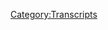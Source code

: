 {{DEFAULTSORT:
    #_TRANSCRIPT_0040:May 10, 2017
}}{{Transcript
    | title         = [[40: May 10, 2017]]
    | caption       = [https://knowledgefight.libsyn.com/knowledge-fight-may-10-2017 Listen to this episode on Libsyn]
    | episodeNumber = [[40: May 10, 2017|40]]
    | length        = 02:48:00
}}

{{MessageBox
    | header     = Warning: Bot Generated Content
    | text       = This transcript was automatically generated by transcription software and likely contains many mistakes and misattributions. Please check the audio for definitive quotes, attribution, and context.
    | image      = N3yvass4myg91.webp
    | imagewidth = 50px
    | id         = warning
}}

{{TranscriptBlock
    | name      = Alex Jones
    | timestamp = 00:00:00.000
    | text      = Andy in Kansas, you're on the air. Thanks for holding.
}}

{{TranscriptBlock
    | name      = Andy In Kansas
    | timestamp = 00:00:04.000
    | text      = Well, Alex, I'm a first time caller. I'm a huge fan. I love your work.
}}

{{TranscriptBlock
    | name      = Dan
    | timestamp = 00:00:07.000
    | text      = Hey everybody. Welcome back to knowledge fight. I'm Dan. I'm Jordan go Well, dude, you like to sit around drink red wine and discuss the ongoing saga. That is the downfall
}}

{{TranscriptBlock
    | name      = Jordan
    | timestamp = 00:00:18.000
    | text      = of America through the winds, which lovingly lovingly coincides with the downfall of Alex Jones, and there are many parallels to draw
}}

{{TranscriptBlock
    | name      = Dan
    | timestamp = 00:00:29.000
    | text      = there. There certainly are, you know, he believes that he's the archetype of a Texan, it's possible that he is the living embodiment of not only his childhood dog knock, right, but also the union. And I
}}

{{TranscriptBlock
    | name      = Radio Announcer
    | timestamp = 00:00:41.000
    | text      = don't know anything about Alex.
}}

{{TranscriptBlock
    | name      = Dan
    | timestamp = 00:00:46.000
    | text      = To talk about Alex Jones, I know a lot, you know, nothing. Let's, there we go.
}}

{{TranscriptBlock
    | name      = Radio Announcer
    | timestamp = 00:00:51.000
    | text      = Before we intro intro, committed,
}}

{{TranscriptBlock
    | name      = Dan
    | timestamp = 00:00:53.000
    | text      = yeah, we're gonna be able to just get it down to like a half a sentence. Kaboom, eventually. But why
}}

{{TranscriptBlock
    | name      = Radio Announcer
    | timestamp = 00:00:58.000
    | text      = would we do that? It's more fun to draw it out as long as humanly possible. Certainly,
}}

{{TranscriptBlock
    | name      = Dan
    | timestamp = 00:01:02.000
    | text      = I know. Certainly. I've heard our numbers yet. Speaking of our numbers, ladies and gentlemen, and like to give a shout out to our new donator Chris am What's up, buddy?
}}

{{TranscriptBlock
    | name      = Alex Jones
    | timestamp = 00:01:12.000
    | text      = I'm a policy wonk.
}}

{{TranscriptBlock
    | name      = Dan
    | timestamp = 00:01:14.000
    | text      = Congratulations on becoming a policy. Well, Hi,
}}

{{TranscriptBlock
    | name      = Radio Announcer
    | timestamp = 00:01:15.000
    | text      = Chris. Welcome to the fold. Yes, we're gonna need more of you very shortly. We
}}

{{TranscriptBlock
    | name      = Dan
    | timestamp = 00:01:20.000
    | text      = probably will. Hey, look, I'm glad anybody's donating. Fuck it. I don't give a shit. Right. This is great. It is great. This is great. It is great. Although I do love what we do. I like it. This is our third episode and three days that we're gonna be putting out, one of which was three hours and 40 minutes long. And I remember that people still seem into it. So thank you all luckily, yes, yes. So we got to talk about the world Jordan, we got to talk about what's going on guys. Oh world.
}}

{{TranscriptBlock
    | name      = Radio Announcer
    | timestamp = 00:01:50.000
    | text      = You know what I just keep thinking what keeps going around and around in my brain is that white people would rather end democracy than allow people of color to participate. Probably. That's what's going on. Yeah, bro. That's really the root of all white people voted for people so blatantly corrupt, so absolutely evil, that they are getting none of the benefits that they were promised. And all of the fucking that they weren't
}}

{{TranscriptBlock
    | name      = Dan
    | timestamp = 00:02:19.000
    | text      = doesn't it kind of bring to mind the idea of like Manson's Helter Skelter. Yeah, like you've really kind of done we're gonna precipitate a race or class war and let everyone kill each other off, and then we'll, we'll hide out and remain
}}

{{TranscriptBlock
    | name      = Radio Announcer
    | timestamp = 00:02:33.000
    | text      = Right, exactly. So welcome new policy walks. We'll be
}}

{{TranscriptBlock
    | name      = Dan
    | timestamp = 00:02:40.000
    | text      = we'll be making the argument that Manson was right. Oh, we certainly will not be doing that. But we
}}

{{TranscriptBlock
    | name      = Radio Announcer
    | timestamp = 00:02:47.000
    | text      = will, however, be taking your donations and using them to build a compound that we put into the forest. Policy walks are welcome to join us as we wait up the class. We're gonna
}}

{{TranscriptBlock
    | name      = Dan
    | timestamp = 00:02:57.000
    | text      = put it into a head and Easter Island and you can get there is welcome. So Jordan, since we last recorded, actually, we referenced this on yesterday's episode, but FBI Director Jim Comey got fired. Yes, he did. And it was within the specter of his growing Russia investigation. Yep. Just before he had gotten fired by clearly by Trump's orders. Yep. That also has come out. But just before that he had requested resources to expand the investigation. No bad idea is a strong indication that they were really coming to it couldn't think of any reason why. So he gets fired and the paper trail and the documents that come out indicate that Jeff Sessions and his deputy
}}

{{TranscriptBlock
    | name      = Radio Announcer
    | timestamp = 00:03:49.000
    | text      = technically recused from the investigation of beauty, not so much,
}}

{{TranscriptBlock
    | name      = Dan
    | timestamp = 00:03:53.000
    | text      = but they had advised Trump to fire Jim Comey, but then it comes out that Trump had asked them to advise him to fire him. Yeah, that makes sense. So it's all this circular nonsense. Technically, they
}}

{{TranscriptBlock
    | name      = Radio Announcer
    | timestamp = 00:04:06.000
    | text      = still did advise him to, to fire Comey. Sure. And it's technically a true statement. Unlike multiple statements Jeff Sessions has made under oath.
}}

{{TranscriptBlock
    | name      = Dan
    | timestamp = 00:04:15.000
    | text      = Absolutely. It's it's boggling. But yeah, but the world is a fucked up place. It's not appropriate. I don't think to compare this to Nixon and Saturday Night Massacre,
}}

{{TranscriptBlock
    | name      = Radio Announcer
    | timestamp = 00:04:27.000
    | text      = is that because it's way worse?
}}

{{TranscriptBlock
    | name      = Dan
    | timestamp = 00:04:28.000
    | text      = I well, I think even beyond it just being worse. The circumstances are super different. You know, like, that was just a break in. That was just them breaking into something. This is technically
}}

{{TranscriptBlock
    | name      = Radio Announcer
    | timestamp = 00:04:38.000
    | text      = a break in, meaning the Russia broke into our political system and destroyed it.
}}

{{TranscriptBlock
    | name      = Dan
    | timestamp = 00:04:44.000
    | text      = But Nixon wasn't helping a foreign power break into the Watergate Hotel. He was doing that for purely selfish reasons, reasons, and for self advancement. Now, the people involved in Trump's team obviously have self advancement that they are interested in right, but this is dirt Actually, like, I am firing someone who is investigating me and I want to be clear, partisanship aside, I don't give a fuck. If Obama was under FBI investigation, and he fired the FBI director, I would be just as like blown away.
}}

{{TranscriptBlock
    | name      = Radio Announcer
    | timestamp = 00:05:15.000
    | text      = And of course, Republicans would be shitting themselves on the front lawn. Yeah, it wouldn't be over. Yeah.
}}

{{TranscriptBlock
    | name      = Dan
    | timestamp = 00:05:25.000
    | text      = It's insane. No,
}}

{{TranscriptBlock
    | name      = Radio Announcer
    | timestamp = 00:05:26.000
    | text      = it's a it's
}}

{{TranscriptBlock
    | name      = Radio Announcer
    | timestamp = 00:05:32.000
    | text      = my reaction to the world. That's something I got nothing.
}}

{{TranscriptBlock
    | name      = Dan
    | timestamp = 00:05:35.000
    | text      = So I'm speechless. I understand that. You're speechless. But thankfully, we have a man who is never speechless at our disposal. Accent man is Alexander Emmerich Jones, who went on air today. And I gotta say, looked rough. He imagined liked. Tired, hungry. I looked. That was what I was getting at. Yeah, you might be hung over. Yeah. So he gets on the air. And this is how he starts out his broadcast.
}}

{{TranscriptBlock
    | name      = Radio Announcer
    | timestamp = 00:06:05.000
    | text      = He aligns himself with the truth. And it's time for you to choose a side. You're listening to Alex Jones.
}}

{{TranscriptBlock
    | name      = Alex Jones
    | timestamp = 00:06:14.000
    | text      = Obviously, I hate to tell folks, even the general area where we get our information from concerning the White House, because the media has a big field day where that then tries to shut off the sources.
}}

{{TranscriptBlock
    | name      = Dan
    | timestamp = 00:06:25.000
    | text      = That is a direct reference to Donald Trump's sons. Yes. To him outing Cernovich as sources. Yeah, yeah. I hate to do it, even though I did it like a week ago. Look, Mike, I'm sorry. I'm sorry, sir. Anyway,
}}

{{TranscriptBlock
    | name      = Radio Announcer
    | timestamp = 00:06:38.000
    | text      = even though the media blows it out of context,
}}

{{TranscriptBlock
    | name      = Alex Jones
    | timestamp = 00:06:41.000
    | text      = but I was on the phone very, very late last night talking to multiple sources. And then I called Roger Stone about 11, Texas time, midnight. His time we talked for over an hour.
}}

{{TranscriptBlock
    | name      = Radio Announcer
    | timestamp = 00:06:50.000
    | text      = That's not good.
}}

{{TranscriptBlock
    | name      = Dan
    | timestamp = 00:06:51.000
    | text      = I think when he says he was on the phone with multiple sources, he's talking about the Three Wise Man Johnny, Jack and Jim, you know, talking about he was on the phone with whiskey. That's my guess.
}}

{{TranscriptBlock
    | name      = Radio Announcer
    | timestamp = 00:07:02.000
    | text      = I I guarantee he had a very drunk and phone call with Roger. Roger, Roger. Roger, baby, is it? Is it coming down? Finally, are we are we going down to quote Helter
}}

{{TranscriptBlock
    | name      = Dan
    | timestamp = 00:07:13.000
    | text      = Skelter? Is it coming down fast?
}}

{{TranscriptBlock
    | name      = Radio Announcer
    | timestamp = 00:07:17.000
    | text      = Roger, only the Beach Boys
}}

{{TranscriptBlock
    | name      = Alex Jones
    | timestamp = 00:07:18.000
    | text      = led me was only some other sources. Of course, Roger is one of the only people now that Trump still routinely talks to you outside of the White House. No. I don't know how much Roger will get into today. But I from my other sources separately have exactly what happened with Comey. Comey was compromised, and have been compromised for a long time. And was being clearly manipulated by deep state sources, to try to exert pressure onto the White House, to the White House carry out the deep states political aims with this whole fake Russian narrative that if they didn't basically do what John McCain and others wanted, they would continue on with hearings and try to impeach the president.
}}

{{TranscriptBlock
    | name      = Dan
    | timestamp = 00:08:10.000
    | text      = If that is what your source told you. Your source is very nonspecific, and happens to sound a lot like you know,
}}

{{TranscriptBlock
    | name      = Radio Announcer
    | timestamp = 00:08:20.000
    | text      = it's funny how all of his sources believe exactly what he has already told
}}

{{TranscriptBlock
    | name      = Dan
    | timestamp = 00:08:24.000
    | text      = him. I got it from a good source that Jim Comey has been compromised by globalists. Yeah, great. Good source. Thank you.
}}

{{TranscriptBlock
    | name      = Radio Announcer
    | timestamp = 00:08:31.000
    | text      = He's got it from a reliable source. Like you, Alex, he doesn't even he sounds like he doesn't even believe this bullshit. And this
}}

{{TranscriptBlock
    | name      = Dan
    | timestamp = 00:08:37.000
    | text      = is what I want to get to. Yeah. And I think it'll become clearer as this goes along. But this is the like, I sincerely believe this is the darkest moment of our politics in my lifetime. Oh, great. In the 33 years that I've been alive. I've not seen anything close to this now. And I think it's one of the most dangerous times and if we don't make the right moves, we could lose a lot of our democracy. Yeah, it's gone. But that said, the way Alex Jones is responding to this means he knows they're fucked. Okay, he knows I believe that Comey getting fired is a nail in the coffin for most of the Russia people. Yeah, he knows that Roger Stone is going to prison. He knows that fucking Manafort is done. He knows Flynn is like days away from a grand jury, right? He knows these things, and he's not stupid enough to think that like, oh, yeah, getting rid of Comey is going to help that and I think you would
}}

{{TranscriptBlock
    | name      = Radio Announcer
    | timestamp = 00:09:36.000
    | text      = have to be really stupid. You would have to be some kind of colossal moron to think it's a good idea to get rid of Comey at this point. If you would have to be some kind of absolute fucking idiot if you don't have to be. I'm stupid person heretofore unseen by this planet.
}}

{{TranscriptBlock
    | name      = Dan
    | timestamp = 00:10:00.000
    | text      = If you think that that is a great idea, you probably are dumb enough to think that like, there are globalists infiltrating everything. So,
}}

{{TranscriptBlock
    | name      = Radio Announcer
    | timestamp = 00:10:08.000
    | text      = if you fire Comey, you might be the
}}

{{TranscriptBlock
    | name      = Dan
    | timestamp = 00:10:11.000
    | text      = president, you know what would be great. We should do a Foxworthy book. You might believe in the global. So, you know, he's he's going to get to the point where I think it's pretty clear if you're looking at it objectively. He is not saying what he feels. He's reacting and he's a panicked man. Alex Jones is scared, he is shook. He is shook as fuck, but he's going to flex a little bit there's gonna be some bravado. So, before we get to any of the real juiciness, he's got to he's got to explain to you what Jim Comey is real crimes were what are Jim Comey is real crimes you're gonna find out.
}}

{{TranscriptBlock
    | name      = Alex Jones
    | timestamp = 00:10:52.000
    | text      = Comey ignored crimes that were Ultra massive murders of the attorney general who was so corrupt, she would sit there and you'll meet on airplanes with Bill Clinton on the tarmac while he was under criminal investigation by her agency Loretta Lynch. That's one area. But it's also the fact that Comey is seen as weak and as very, very manipulative, but in a candy ass way. Lordy, lordy, lordy, lordy, I didn't know Oh, my goodness, I had two doors. I could go down. I had one door that was covered up by another door that was getting involved in the politics and lordy, lordy,
}}

{{TranscriptBlock
    | name      = Radio Announcer
    | timestamp = 00:11:34.000
    | text      = so, you know, hate it when people get involved in the politics of lordy lordy, lordy, lordy,
}}

{{TranscriptBlock
    | name      = Dan
    | timestamp = 00:11:40.000
    | text      = look who's not 43 Alex Jones you lying about your age, but also
}}

{{TranscriptBlock
    | name      = Radio Announcer
    | timestamp = 00:11:44.000
    | text      = the his most important lie today? Yeah, certainly. No one we are truly when
}}

{{TranscriptBlock
    | name      = Dan
    | timestamp = 00:11:51.000
    | text      = realistically I think he's probably about 50. And if that's the case, then Super Male Vitality works even better. Wow, Alex, you should come out and tell your real age. Yeah, absolutely. Because if you should
}}

{{TranscriptBlock
    | name      = Radio Announcer
    | timestamp = 00:12:01.000
    | text      = have an age counter on the website that just Chronicles hell
}}

{{TranscriptBlock
    | name      = Dan
    | timestamp = 00:12:06.000
    | text      = 43 He looks like shit and his supplements are not working anyway, that's beside the point. He claims that Comey is
}}

{{TranscriptBlock
    | name      = Radio Announcer
    | timestamp = 00:12:15.000
    | text      = something that we would spend like 20 minutes how old do you think he is? Oh go 47 myself
}}

{{TranscriptBlock
    | name      = Dan
    | timestamp = 00:12:21.000
    | text      = probably early 40s No fucking No. Fucking when I realized that, like if he's 43 That's 10 years away from where I'm at? No, no way. And I believed hard
}}

{{TranscriptBlock
    | name      = Radio Announcer
    | timestamp = 00:12:36.000
    | text      = that he started taking that Super Male Vitality
}}

{{TranscriptBlock
    | name      = Dan
    | timestamp = 00:12:38.000
    | text      = prostor guard on sale now liver cleanse anyway. So you know,
}}

{{TranscriptBlock
    | name      = Radio Announcer
    | timestamp = 00:12:44.000
    | text      = sem cyanide? Sure. For the discerning Alex Jones listener.
}}

{{TranscriptBlock
    | name      = Dan
    | timestamp = 00:12:49.000
    | text      = So he gets into the Comey has real problem is that he let Loretta Lynch off and then didn't prosecute her which I'm not sure there is
}}

{{TranscriptBlock
    | name      = Radio Announcer
    | timestamp = 00:12:57.000
    | text      = nothing to prosecute not realizing he said she was under investigation. No,
}}

{{TranscriptBlock
    | name      = Dan
    | timestamp = 00:13:01.000
    | text      = no. She met with Bill Clinton when he was under investigation. He wasn't the foundation was Yeah, Bill was never under investigation and he wasn't under investigation by the Department of Justice. Right? were things that were being looked into by the FBI, right? With the Clinton Foundation. But that wasn't the DOJ
}}

{{TranscriptBlock
    | name      = Radio Announcer
    | timestamp = 00:13:19.000
    | text      = Well, I mean, we all know there's a separation between those we know they're independent Well,
}}

{{TranscriptBlock
    | name      = Dan
    | timestamp = 00:13:27.000
    | text      = this was like six months ago so there was back then. That's true. That's so then his real crime
}}

{{TranscriptBlock
    | name      = Radio Announcer
    | timestamp = 00:13:34.000
    | text      = What's his real crimes? He's
}}

{{TranscriptBlock
    | name      = Unknown Speaker
    | timestamp = 00:13:36.000
    | text      = weird.
}}

{{TranscriptBlock
    | name      = Radio Announcer
    | timestamp = 00:13:39.000
    | text      = He's very manipulative but in like a candy ass way. He's, I don't understand what he's a cook is a globalist? Exactly. That's insane compromise deep state sources,
}}

{{TranscriptBlock
    | name      = Dan
    | timestamp = 00:13:51.000
    | text      = but like legitimately that I'm not cutting out like any real substance. This is the kind of thing he's pointing the finger at. He's like, everyone knows he was. He was pissy Because apparently,
}}

{{TranscriptBlock
    | name      = Radio Announcer
    | timestamp = 00:14:02.000
    | text      = you can't have your opacity Yeah, director who's who's? Who's a pussy
}}

{{TranscriptBlock
    | name      = Dan
    | timestamp = 00:14:07.000
    | text      = No. And Alex Jones. I mean, he's, he's a guy who's not gonna put up with pushiness. Ah, and this is this next clip is actually where he gives what I would describe as the first time he tries to incite violence on
}}

{{TranscriptBlock
    | name      = Radio Announcer
    | timestamp = 00:14:20.000
    | text      = are we gonna keep the counter? Yeah. Oh, boy.
}}

{{TranscriptBlock
    | name      = Alex Jones
    | timestamp = 00:14:23.000
    | text      = And so there's major power jockeying. I've told the President this myself in person. And I've said it here on the broadcast 100 times at least and I'm gonna say it again, we come back and Roger Stone joins us. We're not looking for trouble. We're not looking for revolution. We're not looking for bloodbaths the globalist and they're leftist hordes and they're refugees. Oh, yeah. Trying to push a narrative of violence and overthrow and kill war in the streets and all this garbage. And we are involved in dereliction of duty if we don't do something about it.
}}

{{TranscriptBlock
    | name      = Dan
    | timestamp = 00:15:00.000
    | text      = So it's not quite like out and out violence as it will be later.
}}

{{TranscriptBlock
    | name      = Radio Announcer
    | timestamp = 00:15:05.000
    | text      = It's the it's Trump saying like, well, you second amendment people, you should probably do something about this. Sure,
}}

{{TranscriptBlock
    | name      = Dan
    | timestamp = 00:15:11.000
    | text      = there is a there's a thing that's gonna hit different ears differently. But even beyond that it is sort of a call to political violence. It's a call to end that seems to be one of his main themes is like, Trump, you better fucking lock it down now. Right, which is kind of a good point.
}}

{{TranscriptBlock
    | name      = Radio Announcer
    | timestamp = 00:15:26.000
    | text      = It is a good point.
}}

{{TranscriptBlock
    | name      = Dan
    | timestamp = 00:15:27.000
    | text      = If you're just trying to like, you know, war games, how to start an authoritarian regime. You got to lock it down. Oh, God, if
}}

{{TranscriptBlock
    | name      = Radio Announcer
    | timestamp = 00:15:34.000
    | text      = he had any, any terrorist attack, it is all over. Oh, sure. I mean, frankly, I think at this point, it was
}}

{{TranscriptBlock
    | name      = Dan
    | timestamp = 00:15:42.000
    | text      = there. Yesterday over in. I mean, it was It wasn't in America or the West. Nobody's
}}

{{TranscriptBlock
    | name      = Radio Announcer
    | timestamp = 00:15:49.000
    | text      = nobody's paying attention to anything right now. No, imagine imagine even even better. A Black Lives Matter protest turns violent. Sure. National Guard. All democracy is over.
}}

{{TranscriptBlock
    | name      = Dan
    | timestamp = 00:16:01.000
    | text      = You end up with I mean, you know, another Kent State. Yeah. Kent State with terrorism mix. Absolutely. Yeah, totally.
}}

{{TranscriptBlock
    | name      = Radio Announcer
    | timestamp = 00:16:07.000
    | text      = No, we're we are on the razor's edge of who gets their murder first. That's kind of weird, because it's it's hard to imagine any situation that this doesn't eventually lead to either mass scale revolt. Riots, or, I mean, I don't want to say civil war. But I want to say if, if you're Captain America
}}

{{TranscriptBlock
    | name      = Unknown Speaker
    | timestamp = 00:16:33.000
    | text      = away,
}}

{{TranscriptBlock
    | name      = Radio Announcer
    | timestamp = 00:16:36.000
    | text      = if you're Captain America, everybody else is fucking Iron Man.
}}

{{TranscriptBlock
    | name      = Dan
    | timestamp = 00:16:41.000
    | text      = Well, listen, I think that what a better maybe a more delicate way to put it would be like what we were talking about earlier with the idea that this is the most complicated and dangerous period of our lives. Absolutely. And in order for us to avoid revolt, or to avoid a revolution, to avoid a civil war, it's like threading a needle. There's going to be really precise things that need to be done, or we're gonna botch this thing, and people are going to end up killing each other.
}}

{{TranscriptBlock
    | name      = Radio Announcer
    | timestamp = 00:17:08.000
    | text      = Yeah. And I'm really glad we have a government right now that is famous for its ability to thread needles gently, sure. To really navigate a way to success speaking
}}

{{TranscriptBlock
    | name      = Dan
    | timestamp = 00:17:18.000
    | text      = of someone who would never make a good So stress. I don't know if that's the right word. seamstress? I don't but I don't know seamstresses do they sell a lot? Yes, they do. That's their whole thing. It's a So stress anyway. I don't really remember exactly what this so strategy. I don't remember exactly what this clip is about. But it has to do with Trump.
}}

{{TranscriptBlock
    | name      = Alex Jones
    | timestamp = 00:17:37.000
    | text      = Trump has to drop the hammer on him. His attorney general has to start the moves for the indictments right now. So that's what needs to happen right now. And then Trump will be the superstar president, we need to restore the Republic. He's already doing economically and militarily American president while say what you want about it. That's why the elites were pissed because we've actually got some money in there. That really does care about the interest of this country that have been raping us forever. Or not freaking on realizing there's a new sheriff in town. Who's raping us.
}}

{{TranscriptBlock
    | name      = Dan
    | timestamp = 00:18:10.000
    | text      = The new sheriff.
}}

{{TranscriptBlock
    | name      = Radio Announcer
    | timestamp = 00:18:13.000
    | text      = Sheriff, the new fucking monster? Yeah, yeah. Well, I mean, I guess trade the trade the monstrous kleptocrat you'd no one needs you don't but
}}

{{TranscriptBlock
    | name      = Dan
    | timestamp = 00:18:27.000
    | text      = I mean, you got you got that there at the beginning there. I mean, it is just a further like, we've got a call to arms. Sessions has got to get people in front of grand juries, drop the hammer. But you know, that is one of the biggest hallmarks of these banana republic authoritarian dictatorships is kangaroo courts. Yes. They end up punishing their political rivals with false charges. Yeah. And so if you want, I think Alex is going to give a litany of fake charges against Hillary Clinton throughout the rest of this. Like he is advocating for the beginning stages of a dictatorship. Well, yeah. I don't understand why.
}}

{{TranscriptBlock
    | name      = Radio Announcer
    | timestamp = 00:19:03.000
    | text      = Because he's a strong man. He's a strong man. And in these times, we need a strong seven year old but mentally deficient, fat, just poorly, poorly proportioned guy with an orange grimace. That's who we need.
}}

{{TranscriptBlock
    | name      = Dan
    | timestamp = 00:19:25.000
    | text      = We need a president who kind of looks like he has a butthole and his neck flap. Sometimes when it folds just right. Yeah, I get I get that that is a decent argument. I think there's a little bit more going on. We'll we'll explore it as we go along. But in this clip, Alex basically just shows that he does not understand subtleties of life at all.
}}

{{TranscriptBlock
    | name      = Alex Jones
    | timestamp = 00:19:46.000
    | text      = Well, President Trump 45 told Comey the incredibly political, globalist operative that have been protecting the Clintons for many years. He told them you're fired.
}}

{{TranscriptBlock
    | name      = Radio Announcer
    | timestamp = 00:19:56.000
    | text      = Yeah, especially when it comes to getting elected
}}

{{TranscriptBlock
    | name      = Alex Jones
    | timestamp = 00:19:59.000
    | text      = and reading Democrats are acting like it is the end of the world or they're saying it's Nixonian. We've got to impeach President Trump when they're the ones just three months ago, calling for him to be fired.
}}

{{TranscriptBlock
    | name      = Dan
    | timestamp = 00:20:08.000
    | text      = So that's the subtlety. He does not get the idea that people wanted him fired when he wrote that letter right before the election, right? Democrats wanting him fired. That makes total sense in that context, right. And a lot of people still harbor a lot of bad feelings about that. I certainly rightfully so. Yeah, but at the same time, that's a very different thing than firing someone who's actively investigating you.
}}

{{TranscriptBlock
    | name      = Radio Announcer
    | timestamp = 00:20:32.000
    | text      = It's slightly different. It's a bit different. It's a little bit different.
}}

{{TranscriptBlock
    | name      = Dan
    | timestamp = 00:20:36.000
    | text      = Like, I, they're not at all the same. We're being glib.
}}

{{TranscriptBlock
    | name      = Radio Announcer
    | timestamp = 00:20:43.000
    | text      = Not even close. It's insane that I can't think of any I can't think of any other situation other than that Nixon firing the investigator looking into him Cox, I'm
}}

{{TranscriptBlock
    | name      = Dan
    | timestamp = 00:20:55.000
    | text      = which Cox Archibald Cox?
}}

{{TranscriptBlock
    | name      = Radio Announcer
    | timestamp = 00:20:57.000
    | text      = William Cox no was a great character Archibald Cox
}}

{{TranscriptBlock
    | name      = Dan
    | timestamp = 00:21:02.000
    | text      = was the name of the Oh, yeah. And Roger Stone later makes a great point about that. But yeah, we Nixon fired Cox so he's a Cox Sacher. It's funny because Roger Stone was involved with Nixon to
}}

{{TranscriptBlock
    | name      = Radio Announcer
    | timestamp = 00:21:20.000
    | text      = my favorite part of Roger Stone being on is eventually I guarantee he's going to be allowed to do interviews with Alan prison prison. Yeah,
}}

{{TranscriptBlock
    | name      = Dan
    | timestamp = 00:21:29.000
    | text      = probably, oh, man. He has a Nixon tattoo on his back. Like, it's, what are you doing?
}}

{{TranscriptBlock
    | name      = Radio Announcer
    | timestamp = 00:21:35.000
    | text      = I? I know that's true. And I forget it instantly. Because how can that be true?
}}

{{TranscriptBlock
    | name      = Dan
    | timestamp = 00:21:42.000
    | text      = I don't know. We'll get to him later. But so in this next clip, in addition to Alex Jones, not understanding the subtleties of wanting someone fired for one thing and not wanting them fired for a different thing, right. He also does not understand the nature of false equivalencies.
}}

{{TranscriptBlock
    | name      = Alex Jones
    | timestamp = 00:21:59.000
    | text      = Well, the media in Congress is saying basically in the White House is saying it was he didn't know the chain of command and did whatever he wanted to and now they're saying Comey shot more money for Russian probe as before he was fired. Officials say Washington Post Will Trump was tweeting last week. Why are you looking at the uranium deals? And Hillary in the Podesta's? Why aren't you looking at her meetings? Clearly? Why are you involved in China? Or the OP? M hack? Why is it all General Flynn went got paid to go on RT television, and he had gigs with the Germans and the British and the Turks. Everybody else when he was in a private citizen. That's the big bottom of the rabbit hole here.
}}

{{TranscriptBlock
    | name      = Dan
    | timestamp = 00:22:36.000
    | text      = So that's not let's, let's Why is it all those treasons called Lead everybody thinking about them? Treason call me David Brock, because I'm about to correct the record on this ship. So he says like, Trump expressed a Comey, why aren't you investigating Hillary's crimes like the Iranians are the uranium deal? Right, which isn't true. It's not real. I have a written up and long extensive thing that documents exactly what was going on with that she was not actively involved in that at all. It wasn't a uranium deal that sold things to Russia at all. It wasn't that's just a complete lie. If the FBI was to investigate her for that, or anyone was the prosecutor for that, it would be a bogus prosecution. What? Why they wouldn't do
}}

{{TranscriptBlock
    | name      = Radio Announcer
    | timestamp = 00:23:24.000
    | text      = it is just refer them to knowledge fight, Doc. Yeah, check that out. Your investigation is over.
}}

{{TranscriptBlock
    | name      = Dan
    | timestamp = 00:23:31.000
    | text      = And I'm not here to say that Hillary Clinton's a saint, but that's a bad way to target her because that's bullshit. That's a fake story. It sounds good. And it was in that full of lies, documentary Clinton cash, but it's not true. It's not real if you get down to the bottom of it. So he's like, Hey, why is everybody always investigating this? Why are you spending all this time on the fact that Mike Flynn got paid? Like, what was it $100,000 To go to Russia?
}}

{{TranscriptBlock
    | name      = Radio Announcer
    | timestamp = 00:23:59.000
    | text      = I love I love even that. The fact like he's just admitting why he's being investigated. Well, that's obvious reason.
}}

{{TranscriptBlock
    | name      = Dan
    | timestamp = 00:24:07.000
    | text      = That's only one piece of it, too. It's not that that's not it. If that was it, that would be dicey. But it wouldn't be what we're experiencing now. Right? You have multiple members of Trump's team who have lied under oath about contacts with Russian agents, right. So that is on its face a problem. You have Jared Kushner lying and omitting information on his security clearance forms right about meetings that he had, right? You have Manafort and Flynn, both retroactively registering as foreign agents after they have been fired from Trump's campaign. You have Carter Page, acting like a complete weirdo on television. Oh, he's a wackadoo Louie's giving up the game. Oh, live TV. Oh, he doesn't even give a shit anymore. You have documented evidence that Mike Flynn was working with Ottawa On to try and extradite Gulin. Yep, that cleric who lives in the Northeast somewhere and took a lot of money for it that Erwan wants taken back so he can kill him. And we have a foreign policy that says, No, thank you. Yeah, we don't want to do that. Yeah. So Mike Flynn was working with a fucking Turkish dictator to try and subvert our foreign policy for money. Those things are documented. And then on top of that, Devin Nunez was involved in that. And he did a lot of really fucked up stuff with confidential information, right, which is clearly a cover up, right? So like to say it's just Mike Flynn went on Russian television and sat next to Putin at a table. That's not really what we're talking about. But no, but Hillary did sell that uranium. Oh, well, then we're done here. But she didn't. It's so fucked up. It's a false equivalence based on lies on both side. Like, yeah, he's lying about how bad the fake thing about Clinton is, and lying about how benign the actually really bad stuff about Flynn and the rest of them. He is
}}

{{TranscriptBlock
    | name      = Radio Announcer
    | timestamp = 00:26:03.000
    | text      = treating his viewers like a like, a baby's like he's literally holding up keys over here. Yeah, and just saying, look at the jangling keys. Look at the jangling keys. Lordy, lordy, lordy, all these jangling keys over here.
}}

{{TranscriptBlock
    | name      = Dan
    | timestamp = 00:26:18.000
    | text      = He constantly yells about like, people having no memory and the globalist want you to have no memory. He's actively exploiting or hoping that his audience doesn't have a memory, right? Or doesn't look into things. And if they do, he fucking prays that they only read Breitbart, they only do research on the fucking conspiracy boards on Reddit. And what do
}}

{{TranscriptBlock
    | name      = Radio Announcer
    | timestamp = 00:26:39.000
    | text      = they do? That's all they do? And it's crazy. That's all they do. They only they only do that, like, zero head if you still support if you still support this. Yeah, you're dumb or you're evil. I used to add in denial. Now you're just done. You can't be in denial anymore. You're dumb or you're evil. That's it. If you still support Trump, I am done. I am done protecting feelings. I'm done trying to understand anything. Your your real problem is you are fucking stupid.
}}

{{TranscriptBlock
    | name      = Dan
    | timestamp = 00:27:12.000
    | text      = Can I put a fine line of like, because there's a Venn diagram between evil and stupid that is racist, right? It's sort of both but it's not fully either. You know what I mean? But it is both it is both but racism isn't only stupidity. And it's not only evilness. It's sort of a nice as
}}

{{TranscriptBlock
    | name      = Radio Announcer
    | timestamp = 00:27:31.000
    | text      = a yin and yang of both.
}}

{{TranscriptBlock
    | name      = Dan
    | timestamp = 00:27:32.000
    | text      = It's a gestalt Alex might say. So at this point of the show, Alex Jones has a big get for an interview. The guy who's on his show almost every day, Roger Stone,
}}

{{TranscriptBlock
    | name      = Radio Announcer
    | timestamp = 00:27:45.000
    | text      = who could have gotten Roger Stone, a big get Donald Trump's children
}}

{{TranscriptBlock
    | name      = Dan
    | timestamp = 00:27:50.000
    | text      = to talk about the fact that Comey got fired. He brings in Roger Stone, someone who was a target of the investigation.
}}

{{TranscriptBlock
    | name      = Radio Announcer
    | timestamp = 00:27:59.000
    | text      = I don't think he has any personal involvement. I think he can maintain his objectivity. In this interview, you think? Yeah, he was he was a member of multiple administrations. Sure. Everybody knows that he's a trustworthy and reliable source.
}}

{{TranscriptBlock
    | name      = Dan
    | timestamp = 00:28:13.000
    | text      = There's no doubt about that. He is
}}

{{TranscriptBlock
    | name      = Radio Announcer
    | timestamp = 00:28:15.000
    | text      = famed famed bye bye from sea to burning down to the ground See,
}}

{{TranscriptBlock
    | name      = Dan
    | timestamp = 00:28:24.000
    | text      = as a glamour post is an
}}

{{TranscriptBlock
    | name      = Radio Announcer
    | timestamp = 00:28:26.000
    | text      = absolutely gorgeous man.
}}

{{TranscriptBlock
    | name      = Dan
    | timestamp = 00:28:28.000
    | text      = He is a fashion purse. If there ever has been one in our politics, and this is Alex Jones is introduction
}}

{{TranscriptBlock
    | name      = Alex Jones
    | timestamp = 00:28:35.000
    | text      = to joining us from the airport flying to New York to be on the Today show tomorrow and two days she's big Netflix show. He is hitting me Roger Stone that yours truly is also in is set to premiere. It's got amazing ratings from the critics that have already seen it. That can't be true. I look forward to seeing that obviously. Netflix get me Roger Stone, the notorious GOP operative plays both narrator and villain. So get me Roger Stone that is coming up in t minus 48 hours on Netflix. But going to Roger Stone, he's got a Fox News Crew and a bunch of other crews falling around at the airport, giving us the first exclusive today on exactly what is breaking down and happening with Comey. Roger, let's let's go over from your sources.
}}

{{TranscriptBlock
    | name      = Dan
    | timestamp = 00:29:16.000
    | text      = So I mean, I can't reiterate this enough. It's a bad look to like in the same way that Trump had Comey fired. And then the next day, he was meeting with the Foreign Minister of Russia privately
}}

{{TranscriptBlock
    | name      = Radio Announcer
    | timestamp = 00:29:32.000
    | text      = and would not allow United States precedent and Sergey
}}

{{TranscriptBlock
    | name      = Dan
    | timestamp = 00:29:35.000
    | text      = Kislyak.
}}

{{TranscriptBlock
    | name      = Radio Announcer
    | timestamp = 00:29:36.000
    | text      = Yeah Kislyak the guy, the one guy who is at the center of this at the center. Yeah, he is the guy and
}}

{{TranscriptBlock
    | name      = Dan
    | timestamp = 00:29:44.000
    | text      = he was not announced that he was going to be a part of those meetings. So actually, Trump secretly met with the same guy that all these other people met secretly with. Yeah, and yeah, they did not allow press into the Oval Office, and
}}

{{TranscriptBlock
    | name      = Radio Announcer
    | timestamp = 00:29:58.000
    | text      = they did not allow United States press into the Oval Office and go, they allowed Russian press inside the Oval Office.
}}

{{TranscriptBlock
    | name      = Dan
    | timestamp = 00:30:07.000
    | text      = Are you legitimately I know that this is a little bit speculative, but I don't see any reason to think that the oval office isn't bugged now. Like, I have no idea. Like why wouldn't they?
}}

{{TranscriptBlock
    | name      = Radio Announcer
    | timestamp = 00:30:17.000
    | text      = I mean, it's a fake fake deference. Yeah. I mean, if he finds a bug, which God dammit, if he ever could, yeah, no lie. He could be he could be fucking peeing into a microphone. And he'd still be like, this isn't a funny plant. Like it's there. You would have to, you would have to think that all of this stuff is being recorded, so that future historians will be able to write on their stone tablets. Sure. Our democracy ended because stupid people hate black people
}}

{{TranscriptBlock
    | name      = Dan
    | timestamp = 00:30:50.000
    | text      = that probably but the point I was trying to make is that in the same way that that is a bad look, you fire the guy who's investigating your ties to Russia and then secretly meet with the guy they're investigating shit about, and the foreign minister in the same way. That's a bad look. Alex Jones having an interview with the guy who was under investigation about the firing of the guy doing the investigating. In the real world. That's a bad look on Infowars it doesn't matter. It's not a good one in the real world. That's fucked up. There's no way there's no way that's okay. So in every everything is just fucked up. Yep. So Roger Stone, you know, he's got his he's got his priorities straight. I'll tell you that much. Here's how he decides to open his interview.
}}

{{TranscriptBlock
    | name      = Alex Jones
    | timestamp = 00:31:36.000
    | text      = Roger, let's let's go over from your sources.
}}

{{TranscriptBlock
    | name      = Roger Stone
    | timestamp = 00:31:40.000
    | text      = Well, it's an interesting contretemps. Today Alex, Politico published his story, which claimed that I had persuaded the president to fire James Comey. CNN picked that story up from Politico. I am not the source of that story, nor have I claimed anything of the kind because as I have said, On this show, many times, no one talks Donald Trump into anything. He's not some mannequin that you hand talking points to. And I have already declined to discuss the content or frequency of my conversations with the President. Sure,
}}

{{TranscriptBlock
    | name      = Alex Jones
    | timestamp = 00:32:21.000
    | text      = I know. But you have. I mean, when we talk about this for over an hour or less, I get where you can go or you can't. The point is, is I have my sources, I called you I checked out what they told me. You said that was pretty much dead on you don't want to get into any conversations you've had. But it is in the newspapers today that you are the source of the person that finally got the president to drop the hammer last week. Now, obviously, you're not taking credit for that he is his own person. But I guess you can't speak to those reports.
}}

{{TranscriptBlock
    | name      = Roger Stone
    | timestamp = 00:32:43.000
    | text      = Well, I'm not specifically I'm not the source of those reports, nor did I confirm that. But Alex, I have spoken about this. I have talked about it. I've been calling for Mr. Comey firing now for months. And beyond that, the idea that that I somehow persuaded the President is just not true. So
}}

{{TranscriptBlock
    | name      = Dan
    | timestamp = 00:33:05.000
    | text      = he's been calling for call me as firing for months about that long got. Yes. Has he? Yeah, but about as long as the investigation has been published. Oh. That argument does not work out. He has stepped it up quite intensely in tweets and stuff. Recently. Yeah. Calling for Comey to be fired. He's beseeched the president through Twitter to fire Comey? Sure. Maybe he didn't personally sit down with Trump be like, Dude, you got to do this.
}}

{{TranscriptBlock
    | name      = Radio Announcer
    | timestamp = 00:33:35.000
    | text      = Did they talk on the phone?
}}

{{TranscriptBlock
    | name      = Dan
    | timestamp = 00:33:37.000
    | text      = Here's what's fun about that. So he brought up that, that Trump says he Trump tweeted that story was fake news, right. Roger Stone brought that part of the tweet up. He didn't bring up the last part of the tweet where Trump says, I haven't talked to Roger Stone in a long time. Okay, because earlier in his comments, he said he talks to him a lot. And so did Alex Jones. So he's parties is line Yeah, it's probably Trump. You think so? Yeah,
}}

{{TranscriptBlock
    | name      = Radio Announcer
    | timestamp = 00:34:10.000
    | text      = I could I could also see stone lying about that. Totally. They're
}}

{{TranscriptBlock
    | name      = Dan
    | timestamp = 00:34:13.000
    | text      = both liars.
}}

{{TranscriptBlock
    | name      = Radio Announcer
    | timestamp = 00:34:14.000
    | text      = They're both inveterate liars. Who are but here's the thing.
}}

{{TranscriptBlock
    | name      = Dan
    | timestamp = 00:34:18.000
    | text      = Roger Stone is fucking petty. He is true petty, he's blown up at so many people on Twitter.
}}

{{TranscriptBlock
    | name      = Radio Announcer
    | timestamp = 00:34:25.000
    | text      = He has a tattoo of Nixon on his back. Of course, he's
}}

{{TranscriptBlock
    | name      = Dan
    | timestamp = 00:34:28.000
    | text      = petty he's full of rage. And I think if Donald Trump really was shutting him out, he'd act against him. I don't think that he would still carry water for him if he wasn't still, at least being strung along as being on the inside. Right. So that's my feeling on I can see that. So I think that Trump is lying in an attempt to do sort of damage control shit, right? Because I mean, even if you're an idiot president you have to know that like talking
}}

{{TranscriptBlock
    | name      = Radio Announcer
    | timestamp = 00:34:53.000
    | text      = to Roger Stone at this point is insane. Well, especially
}}

{{TranscriptBlock
    | name      = Dan
    | timestamp = 00:34:57.000
    | text      = when he is calling for Comey to be fired. And you fire Comey. You have to pretend Oh, that wasn't why I did it. Yeah. And it might not have been all of it. It probably wasn't my best theory is that it was sessions. Sessions was actively involved in that because because sessions himself wanted to shut down the investigation. Yes. Because I believe, from a lot of things that I've read, most of it's speculation, but some of the indications within James Clapper, his testimony, lead people to believe that one of the names specifically that was on Maskull was Jeff Sessions. It has to be Well, the reason why is why would he lie? The reason that most people have given in terms of their analysis of clapper his testimony is that he was asked, I can't remember who asked him that they asked the names that you've seen on mast, were they Trump associates or Trump campaign members or members of the Congress? And he said, well, both? Yeah. And that's a fun little twist, because it could be two different people. And it's both roar, the only person who was both Jeff Sessions, really? Yeah.
}}

{{TranscriptBlock
    | name      = Radio Announcer
    | timestamp = 00:36:00.000
    | text      = Oh, that's a good it could be ugly at this fucking point. Everybody might as well be under suspicion. Everybody in the GOP might as well be like holding a fucking target on their back that says probably spoke to the Russians illegally. But
}}

{{TranscriptBlock
    | name      = Dan
    | timestamp = 00:36:14.000
    | text      = if you look at the people who are the main players, at least publicly, in it, you have people like Roger Stone, Paul Manafort router page. Yeah. Mike Flynn, none of them are in the Congress. Now, Jeff Sessions is the only player who has actually been a congress person, right? So that theory is largely hinged on the idea that Clapper was playing semantic games. Right? I kind of hope he was because that's fun. That
}}

{{TranscriptBlock
    | name      = Radio Announcer
    | timestamp = 00:36:37.000
    | text      = is fun. But that's That is him kind of a if that's if that's true. That's him kind of given one of those like, Hey, I can't say it. But you know, you know who it is?
}}

{{TranscriptBlock
    | name      = Dan
    | timestamp = 00:36:49.000
    | text      = Well, it's the same thing with Sally gates saying like, I think it goes without saying you don't want your national security adviser to be compromised by Russia. Like, that's a way of saying that without saying.
}}

{{TranscriptBlock
    | name      = Radio Announcer
    | timestamp = 00:37:03.000
    | text      = We have to live in a world now, where somebody out loud says that, but I think that that's, it doesn't go without saying you had to say it, Sally,
}}

{{TranscriptBlock
    | name      = Dan
    | timestamp = 00:37:14.000
    | text      = but I think she had to phrase it that way and frame it that way in order to not give up the game as it were, or giveaway confidential information. So you say it that way. And you can say what I know and what I believe is that he was compromised, but I haven't. Right. I haven't breached any rules. Right. So Roger Stone goes on. In this next clip. He he wants to talk a little bit about how he's totally cool with the firing, and then he says some other stuff.
}}

{{TranscriptBlock
    | name      = Roger Stone
    | timestamp = 00:37:43.000
    | text      = The President's made a bold and I think the correct decision. Comey had no interest in the mega crimes by the Clintons. The Clinton Foundation is not a charity. It's a slush fund for Grifters. And as we both know, it was the vehicle for the facilitation of multimillion dollar bribes matters. Not just uranium, but across the board.
}}

{{TranscriptBlock
    | name      = Dan
    | timestamp = 00:38:08.000
    | text      = Your credibility is shot. You brought up the uranium Yes, you whatever other things you're going to say. It's almost not even worth investigating what those things are. No, because if that's your first example, you haven't done your own research. So I just I don't I don't care.
}}

{{TranscriptBlock
    | name      = Radio Announcer
    | timestamp = 00:38:23.000
    | text      = I mean, I don't has done his own research. He just doesn't care if it's true or not. Right,
}}

{{TranscriptBlock
    | name      = Dan
    | timestamp = 00:38:26.000
    | text      = because it serves his exact needs long anti Clinton Boehner. Absolutely. I mean, he was involved in like the Vince Foster shit. Yeah, quite frankly. And and not just that it goes back like 30 years. Yeah. Well, and not just that
}}

{{TranscriptBlock
    | name      = Radio Announcer
    | timestamp = 00:38:39.000
    | text      = it is still that distract from me being under investigate.
}}

{{TranscriptBlock
    | name      = Dan
    | timestamp = 00:38:43.000
    | text      = What about ism? Yeah.
}}

{{TranscriptBlock
    | name      = Radio Announcer
    | timestamp = 00:38:45.000
    | text      = Hey, you I didn't do anything that the Clintons didn't do. Why are you picking on me? It's because of my association with Trump. And if he can pull that little narrative together, then the army of alt right. Monstrous morons will fucking go along with it. But and they'll say he's unfairly being targeted. And that means that it is an illegitimate investigation as well. At least it is to them,
}}

{{TranscriptBlock
    | name      = Dan
    | timestamp = 00:39:10.000
    | text      = as we'll see, as this goes on. I think that the we're seeing indications that this is a last ditch effort, because I think the facade is crumbling a little bit and they're doing these things because they need to trick those. Right. But he goes on to talk about the investigation a little bit and how everybody, no one, no one, no one's involved with Russia, please.
}}

{{TranscriptBlock
    | name      = Roger Stone
    | timestamp = 00:39:29.000
    | text      = Yet Mr. Comey seemed to have no interest in those crimes, wasting his time investigating the non existent Russian collusion. Again, there is no evidence whatsoever that would hold up in a court of law of any collusion between the Russian and officials in the Trump campaign.
}}

{{TranscriptBlock
    | name      = Dan
    | timestamp = 00:39:48.000
    | text      = Well, I mean, that's fair. In as much as there's not pull. There's no public
}}

{{TranscriptBlock
    | name      = Radio Announcer
    | timestamp = 00:39:52.000
    | text      = information that would hold up in a court of law by I mean, even even at this point, it's it's almost like murder trial once the once the what is it? What's the name of the circumstantial once the circumstantial evidence is so overwhelming? Yeah, it's hard to really care about physical evidence.
}}

{{TranscriptBlock
    | name      = Dan
    | timestamp = 00:40:12.000
    | text      = Yeah, I mean, you can you can get convicted for things without a body. Yeah, it's possible.
}}

{{TranscriptBlock
    | name      = Radio Announcer
    | timestamp = 00:40:18.000
    | text      = And there are plenty look at all the Russian ambassadors who have been murdered.
}}

{{TranscriptBlock
    | name      = Dan
    | timestamp = 00:40:22.000
    | text      = No, those are bodies without punishment. Those are those are. That's the reverse. But I mean, you know, if you just keep repeating that this is nothing. It's all lies. It's all fake,
}}

{{TranscriptBlock
    | name      = Radio Announcer
    | timestamp = 00:40:33.000
    | text      = non existent story. There's no there, it's time for us to move on. Or Trump fired Comey just as he asked for more funding, but that's only because that money was going to be wasted on something we all know is nothing but to me. No, we don't need to investigate it.
}}

{{TranscriptBlock
    | name      = Dan
    | timestamp = 00:40:49.000
    | text      = If, if this narrative had any legs, right, if the narrative that Alex and Roger are spinning at any legs, instead of pretending that firing Comey had something to do with how he handled the Clinton and Houma Aberdeen email situation, they would have come out and said This is bullshit. He we're firing him because he wants more money for a fake investigation.
}}

{{TranscriptBlock
    | name      = Radio Announcer
    | timestamp = 00:41:11.000
    | text      = It would have been so easy to say that they could have it would have been so easy they could have it would have been awesome. He's not only that that would have been a great talking point for your congress lackeys cuz then they could have been like, yeah, of course we support it. We're Republicans, we're trying to cut down on fat on the budget. We're trying to do all this stuff.
}}

{{TranscriptBlock
    | name      = Dan
    | timestamp = 00:41:29.000
    | text      = It's wasting money. Yeah, exactly.
}}

{{TranscriptBlock
    | name      = Radio Announcer
    | timestamp = 00:41:32.000
    | text      = That was that's such an easy narrative. And they're too dumb to even get that far.
}}

{{TranscriptBlock
    | name      = Dan
    | timestamp = 00:41:37.000
    | text      = Well, because that would be dumb, too. Because then you're admitting that an investigation into yourself is the primary reason you're shutting it down. You have to lie. In some way. It's gonna give a fuck about what Comey did with those emails, no care at all, except that they didn't prosecute.
}}

{{TranscriptBlock
    | name      = Radio Announcer
    | timestamp = 00:41:52.000
    | text      = Well, even fairly, even in his fucking firing letter. He was like, I appreciate that three times. You said the investigation into me wasn't important. That's like
}}

{{TranscriptBlock
    | name      = Dan
    | timestamp = 00:42:01.000
    | text      = fucking Peter stuff. Like, yeah, you deny me three times. Yeah. It's the reverse. You've denied an investigation and to be three times. And now you must hang yourself on the cross. Like, I liked it. We know more Scripture than Alex Jones, the devout Christian. So this next
}}

{{TranscriptBlock
    | name      = Radio Announcer
    | timestamp = 00:42:24.000
    | text      = clip, he knows 12 dimensional scripture.
}}

{{TranscriptBlock
    | name      = Dan
    | timestamp = 00:42:26.000
    | text      = This next week, we get back to like Comey his real crimes again, which are that He's weird. They're gonna talk.
}}

{{TranscriptBlock
    | name      = Radio Announcer
    | timestamp = 00:42:35.000
    | text      = That is a cry. They're gonna
}}

{{TranscriptBlock
    | name      = Dan
    | timestamp = 00:42:36.000
    | text      = talk a little bit more about how he just was too fucking weird, man.
}}

{{TranscriptBlock
    | name      = Alex Jones
    | timestamp = 00:42:40.000
    | text      = And then I called you last night, you said what you've talked from your sources that seemed to be right on target. It was that Comey was violating the chain of command was seen as reckless, weird, constantly changing positions, and that he was just seen as overall kind of soft, and that that's why the attorney general recommended he'd be removed.
}}

{{TranscriptBlock
    | name      = Roger Stone
    | timestamp = 00:43:03.000
    | text      = My sources said the exact same thing that your sources said that's 100%. I'm flabbergasted. He seemed to be empire building. He didn't seem to be responsive. DS is the Congress or the executive branch. He seemed to believe he was a power unto himself with his own independent only days ago saying Well, yours well thereby.
}}

{{TranscriptBlock
    | name      = Alex Jones
    | timestamp = 00:43:27.000
    | text      = By the way, you notice that? He said he thought it was a joke when he first heard the news yesterday. totally disconnected from reality.
}}

{{TranscriptBlock
    | name      = Dan
    | timestamp = 00:43:37.000
    | text      = To things the reason he thought it was a prank is because he found out from the television. That's a fucked up way to get fired when you're the FBI director. Second thing
}}

{{TranscriptBlock
    | name      = Radio Announcer
    | timestamp = 00:43:47.000
    | text      = Yeah, it's fine. If you're an NFL coach, fuck you.
}}

{{TranscriptBlock
    | name      = Dan
    | timestamp = 00:43:50.000
    | text      = It gives a shit. The second thing is exactly what you were saying is that there's a reason that they appoint FBI directors for 10 year terms. Yeah, is because it's supposed to be a completely non political position. He's four years into his term, him saying I'm going to be around for another six years. That is how it should have been. Right. That's really fucked up.
}}

{{TranscriptBlock
    | name      = Radio Announcer
    | timestamp = 00:44:13.000
    | text      = I'm not I never gonna go to bat for the FBI because they murdered Fred Hampton. Sure. Let's never forget that the FBI is an evil organization that has fucked up normal people who has done everything it can to run and they are an arm of the regressive GOP politics. That largely that has been true for most of American history. And
}}

{{TranscriptBlock
    | name      = Dan
    | timestamp = 00:44:36.000
    | text      = that's painting with too broad a brush. That's not all of it. No,
}}

{{TranscriptBlock
    | name      = Radio Announcer
    | timestamp = 00:44:39.000
    | text      = all of it but I mean, at the very least Hoover was out now. It's GOP hard on fuckface. And
}}

{{TranscriptBlock
    | name      = Dan
    | timestamp = 00:44:46.000
    | text      = you're nailing why a lot of people who don't believe any of this Russia stuff, some of them are pretty reasonable people in their distrust comes from Why would I ever believe anything intelligence agencies say they are All lie, right? And that's a position I can kind of understand. If you're, if you're going back to the FBI and the CIA is past, they're fraught with trouble,
}}

{{TranscriptBlock
    | name      = Radio Announcer
    | timestamp = 00:45:08.000
    | text      = you know, overthrowing regimes and creating Banana Republic or they have done such a great job of that. They did it to us. That's how good we are at making banana republic is
}}

{{TranscriptBlock
    | name      = Dan
    | timestamp = 00:45:22.000
    | text      = possibly by accident. Maybe not, who knows? Yeah, it'd be the globalists are actually the intelligence agent.
}}

{{TranscriptBlock
    | name      = Radio Announcer
    | timestamp = 00:45:29.000
    | text      = It's hard to imagine that the Deep State doesn't exist, right.
}}

{{TranscriptBlock
    | name      = Dan
    | timestamp = 00:45:33.000
    | text      = Not in the way that I think paranoid people believe
}}

{{TranscriptBlock
    | name      = Radio Announcer
    | timestamp = 00:45:36.000
    | text      = no, there but there it there's there's a underground Deep State, I think it's hard to imagine that there isn't something there.
}}

{{TranscriptBlock
    | name      = Dan
    | timestamp = 00:45:44.000
    | text      = This podcasts gonna turn into you and me turning into the lone gunman that's going on? I don't know. But there is I don't think so.
}}

{{TranscriptBlock
    | name      = Radio Announcer
    | timestamp = 00:45:51.000
    | text      = I know. I wouldn't have thought so. Six fucking months ago. Now. I don't know anything. It's true. Every every single thing I thought about I thought I knew about American politics, civics, the way our constitution works, the way our rule of law works, the separation of powers, all of this stuff is gone. It's all consolidated. The reason
}}

{{TranscriptBlock
    | name      = Dan
    | timestamp = 00:46:14.000
    | text      = that I'm against this idea that you're saying about this underground Deep State and what have you, is that to me, that's as easy an excuse as global as the globalist, right. It is just like, oh, yeah, throw everything in that box.
}}

{{TranscriptBlock
    | name      = Radio Announcer
    | timestamp = 00:46:26.000
    | text      = Oh, no, no, I'm not saying that. They're responsible for all of this stuff. But
}}

{{TranscriptBlock
    | name      = Dan
    | timestamp = 00:46:31.000
    | text      = they wouldn't be if they were a secret underground, see Cabal. But
}}

{{TranscriptBlock
    | name      = Radio Announcer
    | timestamp = 00:46:35.000
    | text      = again, I'll never believe that people are that competent? Sure, especially people that just all the people we have in government now are some of the most incompetent people. And it's all across the board. How How is it that the Democratic Party could not get themselves elected? It's pure incompetence. It has to be if you if you read the the Hillary book, the new one out? I can't remember the name of it, but it is it is basically just one long treaties of interviews from the Hillary Clinton campaign going over how incompetent it was at every step of the way.
}}

{{TranscriptBlock
    | name      = Dan
    | timestamp = 00:47:15.000
    | text      = Sure. But I think that look, shattered, shattered, I
}}

{{TranscriptBlock
    | name      = Radio Announcer
    | timestamp = 00:47:19.000
    | text      = believe is the name of the book,
}}

{{TranscriptBlock
    | name      = Dan
    | timestamp = 00:47:20.000
    | text      = obviously. They were dumb to think we've got this right. But ever I would do. Yeah. Well, you'd have to, you'd have to be like, Oh, come on now. Right. It's ridiculous. Right? So she didn't go as hard in the paint as she needed to. But then there were things for sure. But there were things that went against her too, that were outside of our control, such as Comey, his letter, such as the Alex Jones, right, you know, yeah,
}}

{{TranscriptBlock
    | name      = Radio Announcer
    | timestamp = 00:47:50.000
    | text      = but if you can can beat the fascist by 20 points. You would hope he probably couldn't have if it weren't for Trump and Brexit. Yeah, that's probably true.
}}

{{TranscriptBlock
    | name      = Dan
    | timestamp = 00:48:01.000
    | text      = The only I think France was saved by our fall to some extent. But anyway, we're spinning our gears ironic. We're still in the middle of deterring they will be destroyed
}}

{{TranscriptBlock
    | name      = Radio Announcer
    | timestamp = 00:48:10.000
    | text      = by our fall as well.
}}

{{TranscriptBlock
    | name      = Dan
    | timestamp = 00:48:12.000
    | text      = Yeah, everyone will be. Exactly it's gonna be a big tidal wave. But this this next clip, I've just given a poetic title to this one. This one is called the stone doth protest too much.
}}

{{TranscriptBlock
    | name      = Roger Stone
    | timestamp = 00:48:27.000
    | text      = This has nothing to do with heading off a Russian investigation. Senators Warner Feinstein, Franken, Congressman kissed spire Heinz, they have nothing, Alex, nothing. They're holding it in their hands, they got nothing. It's bogus. And they're about to be humiliated. If they continue down this path.
}}

{{TranscriptBlock
    | name      = Dan
    | timestamp = 00:48:51.000
    | text      = We'll see. No,
}}

{{TranscriptBlock
    | name      = Radio Announcer
    | timestamp = 00:48:55.000
    | text      = it's there's nothing. It's bogus. They've got it in their hands. There's nothing they can't fill their hands with any evidence. They can't fill their hands with guns, there's nothing there. There's nothing there. They're gonna be humiliated. If they just keep this going. What they should do is
}}

{{TranscriptBlock
    | name      = Dan
    | timestamp = 00:49:08.000
    | text      = just stop. That's basically that's basically what
}}

{{TranscriptBlock
    | name      = Radio Announcer
    | timestamp = 00:49:11.000
    | text      = otherwise you'll be in trouble. Yeah, you don't want to get in trouble.
}}

{{TranscriptBlock
    | name      = Dan
    | timestamp = 00:49:14.000
    | text      = It's a veiled threat in some ways. You know, like, you've got nothing just fucking give it up. It's like it. You know what it is? It's a poker
}}

{{TranscriptBlock
    | name      = Radio Announcer
    | timestamp = 00:49:20.000
    | text      = bluff. Exactly. That's exactly what it is. And that is the kind
}}

{{TranscriptBlock
    | name      = Dan
    | timestamp = 00:49:25.000
    | text      = of action that you take when your hand is shit. When you know, oh, fuck, I have been communicating with regard methodology. Yeah. Oh, no, they have been watching me. Oh, no. Just give it up. Because in the same way that Alex Jones whenever one of his ex employees comes out and says some shit about him anonymously. He knows that they can't publicly say anything about it because of confidentiality agreements, or in the same way that Roger Stone can lie about being poisoned by polonium and his doctors can't correct it. Oh, the doctors can't correct I
}}

{{TranscriptBlock
    | name      = Radio Announcer
    | timestamp = 00:50:00.000
    | text      = forgot about how he lied about being poisoned by baloney.
}}

{{TranscriptBlock
    | name      = Dan
    | timestamp = 00:50:03.000
    | text      = You can make those lies in the same way that he can say they don't have any evidence because they legally can't present that evidence to the public. So you can trick people in tell that evidence is declassified.
}}

{{TranscriptBlock
    | name      = Radio Announcer
    | timestamp = 00:50:13.000
    | text      = Well, and that's that is one. That's another reason why I can see stone lying about lying about Trump talking to him, because it wouldn't matter. Either way Trump has to deny it. So you can say he's talking to however much you want. Or even if he is or he isn't, he still has to say the same thing. Why? Because if you are talking to Trump, and you're Roger Stone, and Trump says, Yeah, I talked to my buddy, Roger Stone all the time. That is basically saying I'm complicit in whatever it is. Roger Stone is doing. Is it so you have to say no. Is it though? How could you talk to Roger Stone after he
}}

{{TranscriptBlock
    | name      = Dan
    | timestamp = 00:50:55.000
    | text      = fired Flynn? He was talking about how he's a good man. He's a great man. didn't do anything wrong. Sad to see him go but he accidentally lied to the VP. Gotta let him go. He's a good man. Yeah, he said that after
}}

{{TranscriptBlock
    | name      = Radio Announcer
    | timestamp = 00:51:07.000
    | text      = he lied to the VP about all the stuff that they're investigating him
}}

{{TranscriptBlock
    | name      = Dan
    | timestamp = 00:51:11.000
    | text      = for. You might not have
}}

{{TranscriptBlock
    | name      = Radio Announcer
    | timestamp = 00:51:14.000
    | text      = weighed he might not have
}}

{{TranscriptBlock
    | name      = Dan
    | timestamp = 00:51:16.000
    | text      = lied to the VP pence might have lied. Oh, Pence ABS Pence is absolutely be a combo platter can be everyone's lying.
}}

{{TranscriptBlock
    | name      = Radio Announcer
    | timestamp = 00:51:23.000
    | text      = Yeah, it's, yeah, be that. This is a this is Murder on the Orient Express. We're fucking everybody is doing. We're
}}

{{TranscriptBlock
    | name      = Dan
    | timestamp = 00:51:31.000
    | text      = getting down to some minutia here. Maybe we should take a step back. Because I think that Alex, are we getting too deep into the weeds? We might be? And Alex would like us to look at the big picture. And I think he is the perfect guide to take us there.
}}

{{TranscriptBlock
    | name      = Alex Jones
    | timestamp = 00:51:46.000
    | text      = All right, Roger, in the five minutes we've got left here. I want to look at the big picture. I mean, clearly the Russia thing is completely made up. The Democrats and a lot of the other Republican establishment have been deeply involved with lots of multinational companies and foreign governments. With Trump, it's surprising how little Russian connections there are. No, he's international business magnate and you know, real estate mogul?
}}

{{TranscriptBlock
    | name      = Dan
    | timestamp = 00:52:06.000
    | text      = Nope. An untrue to a staggering degree.
}}

{{TranscriptBlock
    | name      = Radio Announcer
    | timestamp = 00:52:11.000
    | text      = The fact that he's just being so blase about what is true. The Democrats and the Republicans have been involved with so many outside business ventures, but that seems that's that's bad on its own. I'd be if everything else was normal, that would be something that we should fucking deal with.
}}

{{TranscriptBlock
    | name      = Dan
    | timestamp = 00:52:31.000
    | text      = I am slightly blase on that, quite frankly. Okay. Some of that is politics. But being involved with Russian mobsters, and getting tons of money from weird shady real estate deals, yeah, with people with checkered Russian pasts. Like, that's not nothing. You know what I mean? The idea that most of his money is lent to him by a Russia connected bank,
}}

{{TranscriptBlock
    | name      = Radio Announcer
    | timestamp = 00:53:00.000
    | text      = you know, like, like how Donald Trump's sons told us? Yeah, so in another way,
}}

{{TranscriptBlock
    | name      = Dan
    | timestamp = 00:53:05.000
    | text      = they can't get loans from American banks. And Eric Trump has said on the record, and he's quoted by somebody else, but spiritually, it matches up with a lot of the investigations that have been done into Trump's finances without the help of his tax returns, that a lot of their lending comes from Russian sources. So the idea that he doesn't have Russian connections, even if it isn't Putin, even if it isn't political, it's bullshit. Yeah, it's absolute bullshit. Also, the main reason I stopped this clip, because I wanted to warn you that it's gonna get really fucked up. I wanted to give you a heads up, that it's time to pick up Mike down the middle. I, okay, have a sip of wine. And
}}

{{TranscriptBlock
    | name      = Radio Announcer
    | timestamp = 00:53:46.000
    | text      = oh, if I spit take, I'm gonna break you.
}}

{{TranscriptBlock
    | name      = Dan
    | timestamp = 00:53:48.000
    | text      = I don't think you will. This is gonna get really fucked up. And then towards the end, Alex cannot let Roger talk. And it's delightful.
}}

{{TranscriptBlock
    | name      = Alex Jones
    | timestamp = 00:53:54.000
    | text      = That said, the Democrats are never going to get off the offense. They're the ones to their surrogates and kill the president kill us. Overthrow everyone. They're at war with us. They're funding the cop killing groups. They're funding all the social distortion garbage. They're a clear and present danger running around inside our country. And so I'm not calling for authoritarianism. They're an authoritarian threat. And so we need the Attorney General to go after the Clintons to go after Obama. They want a war they need to get one I know in my gut, but also historically is he hasn't constitutionally with the right thing to get really aggressive politically. And really,
}}

{{TranscriptBlock
    | name      = Radio Announcer
    | timestamp = 00:54:33.000
    | text      = I can't anything even real anymore. even real. I
}}

{{TranscriptBlock
    | name      = Dan
    | timestamp = 00:54:36.000
    | text      = told you my fucking name. I told you what is happening right now, Greg, I told you to have a sip of water. Yeah, like that's crazy. Isn't that this clip isn't done. What do you this isn't nearly
}}

{{TranscriptBlock
    | name      = Radio Announcer
    | timestamp = 00:54:50.000
    | text      = nothing means anything. No words don't mean anything. Just fucking say whatever you want. So they're doing what we're doing. You have to do what they're doing.
}}

{{TranscriptBlock
    | name      = Dan
    | timestamp = 00:54:57.000
    | text      = We need to go on the offense. It's not authoritarianism. But we need to use authoritarian news. Exactly what the fuck it's insane the disconnect and the inability to see what he's saying. Like the lack of self reflection in his words are shocking. It's staggering. Well, again, I think it's because he's super hungover
}}

{{TranscriptBlock
    | name      = Radio Announcer
    | timestamp = 00:55:17.000
    | text      = and stone is right there. All right. Oh, yeah, just going along with
}}

{{TranscriptBlock
    | name      = Dan
    | timestamp = 00:55:21.000
    | text      = all he's about to sign off on it. Oh,
}}

{{TranscriptBlock
    | name      = Radio Announcer
    | timestamp = 00:55:23.000
    | text      = great here, good luck and great.
}}

{{TranscriptBlock
    | name      = Alex Jones
    | timestamp = 00:55:25.000
    | text      = Getting them back on their heels. They're not going to stop. They're going to make stuff up. They're going to dig stuff up. They're going to twist it, and they're going to try to remove the president. Now, am I wrong? Can he just let them sit there and do this forever? Or?
}}

{{TranscriptBlock
    | name      = Roger Stone
    | timestamp = 00:55:38.000
    | text      = I think you're absolutely you're absolutely right. I think you're 100%. Right. Look, we saw how the Democrats politicized Watergate, and they used it to undo one of the greatest political landslides in American history. They couldn't
}}

{{TranscriptBlock
    | name      = Radio Announcer
    | timestamp = 00:55:54.000
    | text      = he's, he's back defending Watergate. Now. He's retconning. Watergate. Yeah, no, it was the dems. It was the Dems was the Republicans. It was the damn the Republicans
}}

{{TranscriptBlock
    | name      = Dan
    | timestamp = 00:56:05.000
    | text      = turned on Nixon now as they knew that they were going to get
}}

{{TranscriptBlock
    | name      = Radio Announcer
    | timestamp = 00:56:09.000
    | text      = out cannot conceive. So so the Democrats were
}}

{{TranscriptBlock
    | name      = Dan
    | timestamp = 00:56:12.000
    | text      = always against Nixon, but the Republicans were obstructionist about impeachment until midterms started to come up. And that's when they turned on it right, which might end up happening to Trump in less gerrymandering, and yeah, I
}}

{{TranscriptBlock
    | name      = Radio Announcer
    | timestamp = 00:56:26.000
    | text      = don't think I don't think they care at this point. No, probably not.
}}

{{TranscriptBlock
    | name      = Dan
    | timestamp = 00:56:28.000
    | text      = They wouldn't be behaving the way they they can't possibly
}}

{{TranscriptBlock
    | name      = Radio Announcer
    | timestamp = 00:56:31.000
    | text      = believe that they're not. So now Now, here's the other. Here's the other hope there, though, is just like these fucks talking right now, pretending all of this shit was true. And just rewriting history, rewriting the present in order to fit their narrative. Yeah, it's entirely possible that these true believers in Congress, think their constituents all agree with them. And so they are immune to being voted out there. They can't possibly accept that the people who have that there are people who have voted Republican in the past, who will turn against them. Now. There's a lot of now whether or not they're wrong is a whole different world.
}}

{{TranscriptBlock
    | name      = Dan
    | timestamp = 00:57:13.000
    | text      = Well, there's a lot of places that vote so solidly Republican, that it would be incredibly difficult to get somebody out. But even if they did, then you'd have to primary them because it would be another Republican trying to take their seat, right as an incumbent. And that's such a hassle that most people wouldn't do it. Right. But like, yeah, it's It baffles me. I don't know, I don't I don't know, the fact that they're sitting here and, like, here, let me be clear, the fact that I forgot that part of this clip was that Roger Stone tries to rewrite like, crazy. Fucking the rest of this is even crazier. The clips not crazier than okay. There's two minutes of this clip left
}}

{{TranscriptBlock
    | name      = Radio Announcer
    | timestamp = 00:57:55.000
    | text      = Jesus Christ
}}

{{TranscriptBlock
    | name      = Roger Stone
    | timestamp = 00:57:57.000
    | text      = when at the ballot box, so they removed a Nixon through this extra judicial process. It's the same thing here, which is why I say, the majority, the Senate Intelligence Committee, Mr. Podesta, his brother, Hillary Clinton, Bill Clinton, Chelsea Clinton, they should be compelled to testify on their gas deal on their banking deal their uranium deal. You know, they're the people who have been in bed with it is not conjecture. It's not a conspiracy theory. These are cold hard facts cut and dry. It's time for the for the Senate and House Republicans to show a little backbone.
}}

{{TranscriptBlock
    | name      = Alex Jones
    | timestamp = 00:58:38.000
    | text      = Yeah, it's time to they're the ones that have done all get her out in the White House. herbalism we get a real President trying to revert power back to the country that mean you grew up every policy, but he really is being the president right now. All these special interests are pissed. They've involved themselves in corporate international espionage, transferring power, this crony capitalist offshore combine, and they want to go on the offensive call for our deaths, and and all this other crap, it's time to go on the offense against these people.
}}

{{TranscriptBlock
    | name      = Roger Stone
    | timestamp = 00:59:04.000
    | text      = You put your finger on the Attorney General Sessions to convene a grand jury. And then for Hillary, I'm sure he has many, many, many questions for her.
}}

{{TranscriptBlock
    | name      = Alex Jones
    | timestamp = 00:59:12.000
    | text      = Because he's they're not stopping their email. Sorry, go ahead. They're coming after America with everything they've got trying to destroy us. And they're the criminals then let's let them have it. Sorry. Go ahead. We have nothing to lose but running over these people.
}}

{{TranscriptBlock
    | name      = Roger Stone
    | timestamp = 00:59:27.000
    | text      = I couldn't agree more. It's time for the Republican Party basically establish a Republican Party to show some backbone.
}}

{{TranscriptBlock
    | name      = Dan
    | timestamp = 00:59:33.000
    | text      = I swear to God, I didn't edit that at all twice within a minute. He interrupts him says sorry, go ahead and then immediately starts ranting. That's that is a man who is like, insane. He's a lunatic. Yeah, he's rude to his friends.
}}

{{TranscriptBlock
    | name      = Radio Announcer
    | timestamp = 00:59:52.000
    | text      = Yeah, I don't know. Well, I mean within the context of his show, so if you can If you can say he and Roger Stone had an hour conversation the night before Yeah, I can't believe that he really talks to Roger the same way
}}

{{TranscriptBlock
    | name      = Dan
    | timestamp = 01:00:09.000
    | text      = off air. Probably not. So if you can performative aspect probably right you can justify. Which about the same off air is on air. Yeah, pretty much. Yeah. Just no mics. Maybe more yelling.
}}

{{TranscriptBlock
    | name      = Radio Announcer
    | timestamp = 01:00:24.000
    | text      = Yeah, usually you join in the fun. Yeah. No, then I imagine that on air, it's it's part of the dynamic of the show. When Alex when Alex is like turn is ratcheting it up. Because it doesn't matter. It is still
}}

{{TranscriptBlock
    | name      = Dan
    | timestamp = 01:00:39.000
    | text      = a performer. Even so I haven't listened for the last five months straight. And I'm dipping back into the archives. I have a thorough investigation I'm engaged in right now that I can't look. I can't You can't reveal. Reveal it yet. But I'm onto something really big. All right. But
}}

{{TranscriptBlock
    | name      = Radio Announcer
    | timestamp = 01:00:59.000
    | text      = do not, do not ask Trump for more resources. Don't do it. I swear to God, he's gonna fire you next
}}

{{TranscriptBlock
    | name      = Dan
    | timestamp = 01:01:06.000
    | text      = day. I'm fired from this podcast. My cat takes over. I get to replace Rudy Giuliani. So like, even even having listened to hours and hours and hours, like you guys listening have no fucking idea how much I've listened to this damn last man talk. I've never heard him interrupt like that. Like really? He's been ruder. But the comedy of sorry, go ahead. Sorry, go ahead.
}}

{{TranscriptBlock
    | name      = Radio Announcer
    | timestamp = 01:01:34.000
    | text      = Sorry. Sorry. Go ahead. We have nothing to lose, but running over them. I don't understand what that means. Alex, first of all, why are you interrupting somebody to get that out?
}}

{{TranscriptBlock
    | name      = Dan
    | timestamp = 01:01:45.000
    | text      = I don't know. He just came just to remember the phrase, I guess. So I cut out a ton of the rest of Roger stones interview because I mean, it's all more or less the same. There's not a ton more. I can't remember if he's still on this next clip, or if he's already left. But what happens after Roger Stone leaves? Is you remember that, that notorious March 30. Episode we did. Roger Stone was around for a little while that Alex drunkenly deteriorated into a man talking about selling his car and the ways you learn?
}}

{{TranscriptBlock
    | name      = Radio Announcer
    | timestamp = 01:02:21.000
    | text      = Yes, the most beautiful episode, there is a little back and listen to march 30. One more time to just near the end, where Alex gets super introspective and
}}

{{TranscriptBlock
    | name      = Dan
    | timestamp = 01:02:31.000
    | text      = refuses to look at Robin. Yeah, so weird. There's a little bit of that energy here. Roger Stone ends up leaving and things go a little weird. They go a little bit weird. We'll get to it. But this next clip, he just expresses how glad he is that Comey has gone and talks more about Hillary's crimes.
}}

{{TranscriptBlock
    | name      = Alex Jones
    | timestamp = 01:02:50.000
    | text      = Ladies and gentlemen, thank you for joining us. I think I should just open the phones up and play some clips of what's been unfolding. But this this this, this really makes me feel good about President Trump cry in that he has fired Comey Comey that stood there while Loretta Lynch met on airplanes with Bill Clinton breaking the law while he was under criminal investigation. Lance who sat there with all the WikiLeaks info coming out now they were coordinating with the White House on to cover up crimes. Nope. The uranium deals to Russia, the selling of our technology to China. Still, the Clintons have been protected by the FBI for decades, from the highest levels, committing their crimes. And then all the WikiLeaks pedophile information. Police department wanted to release what to the FBI basically shut down.
}}

{{TranscriptBlock
    | name      = Dan
    | timestamp = 01:03:39.000
    | text      = So you can see there that like his One example is that Loretta Lynch was on a plane with Bill Clinton. Yeah, that's sort of what he keeps going back to, which means he doesn't really know all that much. Oh, you need the uranium deal brought up again. And then he says that people were complicit in selling our technology to China. And it's actually kind of interesting, because when I was researching the uranium deal, basically what it boils down to is that Hillary Clinton because she was Secretary of State, all the heads of departments, like all the secretaries, essentially in the cabinet, are part of a nine member organization called the Council on Foreign investment in the United States. And anytime a foreign company tries to buy something that may or may not be relevant to our national security, the deal gets reviewed by the Cepheus. Oh, that's how you say that. I don't know how to pronounce a C and an F right at the beginning of a word Cepheus. Who knows? Who cares? But anyway, there's Oregon, that's actually a really good idea, this organization. So when this uranium company was being bought out by a Russian company, right, it was something that got reviewed by the Cepheus because it is in our and Hillary Clinton as one of the members of this nine member committee could not have any personal involvement in the outcome of the decision. She couldn't have swayed that decision and the outcome of the the Cepheus is that they make a recommendation. And then the President can let the deal go through or he can put the kibosh on the deal. Gotcha. They don't choose what happens. So even if she had said, Don't let this go through, it's not her choice to make. So the idea that she sold this uranium is number one factually inaccurate, and then logistically inaccurate. But while I was doing the research into that uranium deal, one of the interesting things that I found out was that in 2016, Barack Obama did stop a company from being bought, because he felt it was relevant to our national interests, really, and it had to do with a recommendation that the Cepheus had made. And it was involving a Chinese company from buying a Dutch company that produced microchips out of concern that they were doing so for nefarious reasons, and would have too much of the microchip market. So Alex Jones, saying that the liberals and the Democrats are way too interested in giving, letting China have all our technology. There's a concrete example from a year ago of Barack Obama stepping in and being like, well, we've got to be careful about the Chinese consolidation of technology. So
}}

{{TranscriptBlock
    | name      = Radio Announcer
    | timestamp = 01:06:06.000
    | text      = So literally, not literally meaning figuratively. Literally, the liberals. He is decrying for doing a thing. Yep. Did the exact opposite thing. Absolutely. Which he which he ostensibly wants.
}}

{{TranscriptBlock
    | name      = Dan
    | timestamp = 01:06:22.000
    | text      = There's a article in The New Yorker, New York Times from February 4 2016, that I've linked up in that article about the uranium deal, you can find all the resources there. It's fully documented. It's absolutely concrete example against what I was just talking about. Now. It's in the white paper second in their own white paper, secondarily, all of that stuff that he's saying about the WikiLeaks means he's never read it. Because those things aren't in there. Why does
}}

{{TranscriptBlock
    | name      = Radio Announcer
    | timestamp = 01:06:48.000
    | text      = he keep if he brings up the pedophilia thing? Again, he is referencing pizza gate, right?
}}

{{TranscriptBlock
    | name      = Dan
    | timestamp = 01:06:53.000
    | text      = He has to be us talking about the WikiLeaks aspect. Yeah,
}}

{{TranscriptBlock
    | name      = Radio Announcer
    | timestamp = 01:06:57.000
    | text      = there's no other there's no other explanation. Well, you
}}

{{TranscriptBlock
    | name      = Dan
    | timestamp = 01:06:59.000
    | text      = could be talking about like, alright, we weren't talking about Comet Ping Pong. But while we were talking about like, Alex brings this up all the time. Right. Brock Obama got succulent hot dogs. Now let's, let's you're adding adjectives in and you're misrepresenting what the actual WikiLeaks say? Right? So you haven't read them? Someone has told you, it's all secondhand. Right? That entire description again, I don't think Hillary is the best person in the world. She's still a politician. She's complicit in some shit. But at the same time, all of the examples he gives are on nuanced and either lies, or just things he doesn't actually understand. It's embarrassing. It's absolutely embarrassing.
}}

{{TranscriptBlock
    | name      = Radio Announcer
    | timestamp = 01:07:39.000
    | text      = It would be if anybody but us was capable of giving a shit.
}}

{{TranscriptBlock
    | name      = Dan
    | timestamp = 01:07:44.000
    | text      = Yeah, I guess so everyone who cares has already written off Alex and assumes he's lying. Right? Right. Whereas we engage and actually prove he's lying. And it doesn't matter. But thank you to everyone who actually enjoys the show.
}}

{{TranscriptBlock
    | name      = Radio Announcer
    | timestamp = 01:07:58.000
    | text      = I think I think it does. I think it does matter. Once we get enough listeners say 45 million listeners a week. That's common. That's That's right around the corner. Yeah. With uh, with all the new policy walks. We keep getting, yeah, imagine 45 million people are about to be
}}

{{TranscriptBlock
    | name      = Dan
    | timestamp = 01:08:16.000
    | text      = on. Google's trying to delist us. They are Yeah, you
}}

{{TranscriptBlock
    | name      = Radio Announcer
    | timestamp = 01:08:19.000
    | text      = you search knowledge fight. And I swear we're like,
}}

{{TranscriptBlock
    | name      = Dan
    | timestamp = 01:08:23.000
    | text      = first
}}

{{TranscriptBlock
    | name      = Radio Announcer
    | timestamp = 01:08:24.000
    | text      = thing. Yeah. For now. Yeah. Until we get until we get Chobani money. Yeah,
}}

{{TranscriptBlock
    | name      = Dan
    | timestamp = 01:08:31.000
    | text      = somebody hit us up. We like you will pimp yogurt. Yeah, fuck yours, we'll do an ad. This next clip Chobani
}}

{{TranscriptBlock
    | name      = Radio Announcer
    | timestamp = 01:08:40.000
    | text      = yogurt. And it's thicker than regular yogurt.
}}

{{TranscriptBlock
    | name      = Dan
    | timestamp = 01:08:43.000
    | text      = It's thicker than the lies coming out of Alex Jones. So this next clip the yogurt of policy, watch this next clip I've done some research into and it's gonna be interesting when we come out the other side of it.
}}

{{TranscriptBlock
    | name      = Alex Jones
    | timestamp = 01:08:54.000
    | text      = Donald Trump is restoring our military, restoring our sovereignty, restoring our economy, restoring our pride. If Russia was our enemy, and if Russia was controlling President Trump, they would not be doing any of this. The first thing neither Russian compromised operative would do would keep coal banned. They would have coal for over 1000 years, with clean burning systems in the United States. conservatively. There's more coal than natural gas, oil, you name it combined.
}}

{{TranscriptBlock
    | name      = Radio Announcer
    | timestamp = 01:09:31.000
    | text      = That can't be true.
}}

{{TranscriptBlock
    | name      = Alex Jones
    | timestamp = 01:09:32.000
    | text      = And when Trump said all that coal is back on the table. It made gas prices in Russia plunge and that's Russia's main export.
}}

{{TranscriptBlock
    | name      = Radio Announcer
    | timestamp = 01:09:41.000
    | text      = That's actually not a bad argument.
}}

{{TranscriptBlock
    | name      = Alex Jones
    | timestamp = 01:09:43.000
    | text      = Let's see. That's if you're actually geopolitically informed. It wasn't to hurt Russia. It's to help the United States sorry.
}}

{{TranscriptBlock
    | name      = Dan
    | timestamp = 01:09:50.000
    | text      = So here's why it is a terrible argument. God dammit. So I don't know. I
}}

{{TranscriptBlock
    | name      = Radio Announcer
    | timestamp = 01:09:54.000
    | text      = mean, I just mean logically from fro the logical sense. Why would you support a thing that goes against Russia's thing
}}

{{TranscriptBlock
    | name      = Dan
    | timestamp = 01:10:02.000
    | text      = if the premises were true, right, the argument would be good.
}}

{{TranscriptBlock
    | name      = Radio Announcer
    | timestamp = 01:10:06.000
    | text      = So are either premises true? Well, before we
}}

{{TranscriptBlock
    | name      = Dan
    | timestamp = 01:10:08.000
    | text      = get to them, I want to say that I don't really know exactly how much coal there is, or natural gas. Most of the numbers that you can find are speculative. Right? There are a bunch of reserves, and there's stuff we know about. But there's unknown unknowns, right? Things. ores we might find later, right, and stuff like that. So we don't know. There could be deep earthquakes, coal crystals. Absolutely. Yeah. So the what we do know is that clean coal is bullshit, absolute, utter. And we've said that a bunch on the show, and I realized I'm getting a little self conscious. So it's time to fully lay that out. Clean Coal is Alex,
}}

{{TranscriptBlock
    | name      = Radio Announcer
    | timestamp = 01:10:46.000
    | text      = sort of, with your obsession with documenting facts. So
}}

{{TranscriptBlock
    | name      = Dan
    | timestamp = 01:10:50.000
    | text      = Alex present it as like another kind of coal, which is absurd. It's the same color, the only way that you can hold coal, right. But the rationalized that clean coal is coal that's presented differently, and you do different things with it. And that makes it clean. The biggest version of this and the only one that's really relevant to any national conversation, is the idea of carbon capture technology. You're aware of this, but for those who aren't. It's a technology that's designed to collect and dispose of coal plants, carbon dioxide emissions, before they escape into the atmosphere, because once they get into the atmosphere, they trap heat and cause warming and they focus up yeah. So according to this article in Bloomberg, that technology may be on the drawing board and an abuse of scale demonstration project, but it's not close to being ready for widespread use at an affordable price. No, the one us plant that's being designed to use carbon capture. Now under construction in Kemper County, Mississippi, is two years behind schedule and $4 billion over budget. Wow, a similar heavily subsidized project in Saskatchewan his demo demonstrated that outfitting the world's power stations with the technology could cost upwards of $17 trillion. So basically, some of the technology does exist. And it has worked somewhat. It doesn't work all that well yet, but it may in the future, right, eventually. But when it's too late, right. But at the same time, that $17 trillion number of outfitting all of our coal burning plants with it is substantially higher than all sorts of renewable resources that we can use. Right? That's why it's a stupid reason to go down the coal path.
}}

{{TranscriptBlock
    | name      = Radio Announcer
    | timestamp = 01:12:34.000
    | text      = Well, we got to save like 50 coal miners job. Well, that's
}}

{{TranscriptBlock
    | name      = Dan
    | timestamp = 01:12:37.000
    | text      = the other thing. They're not coming back. Now.
}}

{{TranscriptBlock
    | name      = Radio Announcer
    | timestamp = 01:12:40.000
    | text      = They're coming back mechanism, oh, clean coal. If bringing them
}}

{{TranscriptBlock
    | name      = Dan
    | timestamp = 01:12:43.000
    | text      = back, if you look at it, the number of jobs that were lost because of the coal industry going down, it's not nearly as many jobs is just because of automation, right? And that's just a reality that's going to be on the table whether we use coal or not
}}

{{TranscriptBlock
    | name      = Radio Announcer
    | timestamp = 01:12:55.000
    | text      = God, how is it? Can you imagine and and if you
}}

{{TranscriptBlock
    | name      = Dan
    | timestamp = 01:12:59.000
    | text      = look at the number of like Tourism and retail related jobs that have been lost since Trump got in office, compared to the hypothetical games in the coal industry, it's cool is nothing. We're loot. We're bleeding retail and tourism jobs. Because people just
}}

{{TranscriptBlock
    | name      = Radio Announcer
    | timestamp = 01:13:14.000
    | text      = because people don't want to fucking come here. Nope. Hell if I do. No,
}}

{{TranscriptBlock
    | name      = Dan
    | timestamp = 01:13:17.000
    | text      = absolutely.
}}

{{TranscriptBlock
    | name      = Radio Announcer
    | timestamp = 01:13:19.000
    | text      = So So you remember all those? You remember when people used to say, Well, I mean, it's not working in a coal mine. Yeah, right. Yeah. Because working in a coal mine was bad.
}}

{{TranscriptBlock
    | name      = Dan
    | timestamp = 01:13:31.000
    | text      = Yeah, cuz you could die if that Canary right. See the canary dry. A
}}

{{TranscriptBlock
    | name      = Radio Announcer
    | timestamp = 01:13:34.000
    | text      = lot of people die working in coal mines, right. So imagine if they just stopped subsidizing those coal mining jobs and started subsidizing renewable energy jobs. Those jobs those people who were working in coal mines, yeah. Could probably work in a solar farms. Yeah. Where you wouldn't be murdered by a fucking mine. Now, there's
}}

{{TranscriptBlock
    | name      = Dan
    | timestamp = 01:13:57.000
    | text      = a lot of issues in terms of like wind turbines and stuff like that. They do end up killing a lot of birds. They're not ideal in a lot of ways.
}}

{{TranscriptBlock
    | name      = Radio Announcer
    | timestamp = 01:14:06.000
    | text      = But yeah, the canary in the wind farm probably isn't gonna go as well.
}}

{{TranscriptBlock
    | name      = Unknown Speaker
    | timestamp = 01:14:10.000
    | text      = But like solar, so
}}

{{TranscriptBlock
    | name      = Radio Announcer
    | timestamp = 01:14:12.000
    | text      = call me getting fired as the canary in the wind farm.
}}

{{TranscriptBlock
    | name      = Dan
    | timestamp = 01:14:16.000
    | text      = That's not bad. That's not bad. Thank you. Sorry. So let's get back to the argument that he's making. He was making the argument that as soon as Trump said coal is back on the table, Russian gas prices tanked. Did that happen? Well, I am looking at a official graph of the price in rubles of gasoline per litre. In Russia, and on January 30, it was at 38.4 rubles per litre 38.4. That's right around when Trump was inaugurated. Right. Would you like to know what it was on the eighth of May 2017? I sure would. 39.29 dropped like a milestone. Nope, it went up up
}}

{{TranscriptBlock
    | name      = Radio Announcer
    | timestamp = 01:15:00.000
    | text      = went up. I don't know how rubles work. I feel like it's like golf, where the more rubles you have, the less money you have.
}}

{{TranscriptBlock
    | name      = Dan
    | timestamp = 01:15:06.000
    | text      = It has never gone down since Trump took office. The price of gas has just consistently gone up.
}}

{{TranscriptBlock
    | name      = Radio Announcer
    | timestamp = 01:15:17.000
    | text      = Yes. Is nothing true?
}}

{{TranscriptBlock
    | name      = Dan
    | timestamp = 01:15:19.000
    | text      = No, nothing is true. And you know, the thing that's kind of interesting is that the price of gas is trending or has trended downward since, you know, give or take 20.
}}

{{TranscriptBlock
    | name      = Radio Announcer
    | timestamp = 01:15:29.000
    | text      = Well, that's because OPEC is limiting. Or I suppose it's going down. And then OPEC is limiting their production or in order to artificially keep it up, possibly creating scarcity
}}

{{TranscriptBlock
    | name      = Dan
    | timestamp = 01:15:42.000
    | text      = for us. Yeah. I mean, just globally, it's gone down since like, mid 2014 or so. Right. But because we're all gonna die price of Russian gas has gone up. Not nonsense nonsense, just
}}

{{TranscriptBlock
    | name      = Radio Announcer
    | timestamp = 01:15:57.000
    | text      = so. So he just plus he just made that up whole cloth, because it sounded reasonable. Sounds great. It sounds. You said it's a good argument. I mean, it is a good argument if true, if you don't look for numbers. Right. Great. It's fantastic. That's a solid argument. Yeah. I mean, the fact that, you know, all the other good stuff that he's done for Russia is still there. Yeah, kind of means that maybe they even if it was true, maybe they'd be willing to take that trade off. of, yeah, we'll give you some coal jobs in order for us to have rampid control of your government. Possible. I would take that trade off if I was Putin.
}}

{{TranscriptBlock
    | name      = Dan
    | timestamp = 01:16:37.000
    | text      = Sure. So I told you that, like without Roger Stone in tow, things kind of spiraled a little bit. Yeah. I mean, we saw just there in the last two clips, he's made arguments that are based on any reality. They feel good to him. He's got to feel good. Yeah. Because this should be the day of celebration for him. This guy has gone down who was the bane of his existence? He was the FBI director who was a compromised globalist, right. Like this shouldn't be big, but he can't, he's still got to hit his greatest hits of complete lie narratives. And it gets so weird. Listen to this, listen to this. Okay, this is fucked up.
}}

{{TranscriptBlock
    | name      = Radio Announcer
    | timestamp = 01:17:14.000
    | text      = I'm going to at this point, I really don't have much of a choice.
}}

{{TranscriptBlock
    | name      = Alex Jones
    | timestamp = 01:17:17.000
    | text      = I have seen people go from being totally enthusiastic about Trump to by about 100 days, and we're now 111 days in really being disillusioned with President Trump. Yeah. One other example of that is that we were selling probably 500 Trump pence 2020 shirts a day until about day 70 When Trump started to go sideways for that bad healthcare bill.
}}

{{TranscriptBlock
    | name      = Dan
    | timestamp = 01:17:43.000
    | text      = So his Bellwether is short sales. And
}}

{{TranscriptBlock
    | name      = Radio Announcer
    | timestamp = 01:17:47.000
    | text      = it's not a terrible Bellwether, to be honest. No, it's actually a really good bellwether for whether or not his listeners are sticking on board with the Trump Train.
}}

{{TranscriptBlock
    | name      = Dan
    | timestamp = 01:17:57.000
    | text      = Alright. And something that's interesting is if you go to Infowars, store.com, Trump pence 2020 shirts retail for $20 1995 are on sale for 495.
}}

{{TranscriptBlock
    | name      = Radio Announcer
    | timestamp = 01:18:10.000
    | text      = That 495 and
}}

{{TranscriptBlock
    | name      = Dan
    | timestamp = 01:18:12.000
    | text      = have been pretty consistently that cannot be covering costs. So now that's them trying to get rid of a shit ton of shirt because the bellwether that's come, that's the comedian who
}}

{{TranscriptBlock
    | name      = Radio Announcer
    | timestamp = 01:18:23.000
    | text      = still carries around 200 shirts that say the dumbest thing you can think some
}}

{{TranscriptBlock
    | name      = Dan
    | timestamp = 01:18:27.000
    | text      = punch line from his act from 10 years ago. Yeah, exactly. So like the the idea that
}}

{{TranscriptBlock
    | name      = Radio Announcer
    | timestamp = 01:18:32.000
    | text      = he sells I'm going to be doing this joke until I sell all these goddamn shirts.
}}

{{TranscriptBlock
    | name      = Dan
    | timestamp = 01:18:36.000
    | text      = The idea that he sells 500 shirts a day, or whatever is pretty crazy. Like in terms of quantity. And if you were selling them for retail, it'd be a lot of money.
}}

{{TranscriptBlock
    | name      = Radio Announcer
    | timestamp = 01:18:47.000
    | text      = What 500 shirts a day bucks a pants 10 grand, yeah, but
}}

{{TranscriptBlock
    | name      = Dan
    | timestamp = 01:18:51.000
    | text      = if every day if you're selling them for five, that's two and a half
}}

{{TranscriptBlock
    | name      = Radio Announcer
    | timestamp = 01:18:55.000
    | text      = grand, a lot less than 10 grand a lot less. For very least it cuts into your profit margin for the amount
}}

{{TranscriptBlock
    | name      = Dan
    | timestamp = 01:19:02.000
    | text      = of work you probably have to do to pimp that product. Yeah. I mean, $2,500 a day if we weren't getting it. Great. Yeah, but if we had to have a shipping department and make up these shirts, we'd be taking a bath.
}}

{{TranscriptBlock
    | name      = Radio Announcer
    | timestamp = 01:19:14.000
    | text      = Yeah, that's less great. Exactly. I mean, for 2500 a day I feel like I would have no problem if it was you and me recording the show for three hours every day and then the rest of the day just fucking folding shirts and putting it into boxes.
}}

{{TranscriptBlock
    | name      = Dan
    | timestamp = 01:19:30.000
    | text      = I'm not against it. If that's our life, so be it. We're also so what we should do selling Trump pet shirts. undercut him by to say
}}

{{TranscriptBlock
    | name      = Radio Announcer
    | timestamp = 01:19:43.000
    | text      = no, we shouldn't buy them all up and sell them for 10 bucks. Just sign knowledge. Yeah,
}}

{{TranscriptBlock
    | name      = Dan
    | timestamp = 01:19:52.000
    | text      = listen, if we ever do get to a point where we can make this a job, I will buy some of his supplements and do a Supersize Me thing. thumb Oh really? I will do like, I'll go to a doctor and use myself as a guinea pig taking Super Male Vitality. All that shit. I'll do that.
}}

{{TranscriptBlock
    | name      = Radio Announcer
    | timestamp = 01:20:08.000
    | text      = I don't know if I can handle you with much more hair.
}}

{{TranscriptBlock
    | name      = Dan
    | timestamp = 01:20:12.000
    | text      = If that is a function of the product, I'm fucked
}}

{{TranscriptBlock
    | name      = Radio Announcer
    | timestamp = 01:20:14.000
    | text      = Oh, it has to be Robin Williams it has to be a turn into cousin.
}}

{{TranscriptBlock
    | name      = Dan
    | timestamp = 01:20:17.000
    | text      = So the shirts, man are a symbol of disillusionment for 95 for a shirt. So now he's down to like when things are bad, you know, you're selling much less than that. Oh, that's That's too bad. That's an interesting thought.
}}

{{TranscriptBlock
    | name      = Radio Announcer
    | timestamp = 01:20:33.000
    | text      = That I think he's right, though. That is a really good Bellwether. Well, he says if people are guess if people are still buying Super Male Vitality, that means they still buy into him. If they aren't buying those shirts, maybe they're still on the Trump bandwagon. But they do not want to be advertising that
}}

{{TranscriptBlock
    | name      = Dan
    | timestamp = 01:20:50.000
    | text      = that's a fair point. That's that is a fair point. Even though the Trump pence 20 Yeah, you know what, totally, totally because I was gonna make the argument that Trump pence 2020 shirts have their own life. They don't really know Hillary for Clinton, or Hillary for prison shirts do have their own wherever they have their own thing, because
}}

{{TranscriptBlock
    | name      = Radio Announcer
    | timestamp = 01:21:06.000
    | text      = they just can't fucking let that go.
}}

{{TranscriptBlock
    | name      = Dan
    | timestamp = 01:21:08.000
    | text      = No. So he gets into this, and then he's, you know, at the end there, he's like, you know, that healthcare bill that went sideways, then he starts talking about Julian Assange and how he shouldn't be prosecuted, and blah, blah, blah. It just goes on for a bit of like, his greatest hits of the things he doesn't like about Trump, right? He has like those three examples. But then he gets to something that I think you and I are going to be really offended by.
}}

{{TranscriptBlock
    | name      = Alex Jones
    | timestamp = 01:21:34.000
    | text      = And we don't want to end up like that, folks.
}}

{{TranscriptBlock
    | name      = Dan
    | timestamp = 01:21:36.000
    | text      = He's talking about Mexico and how Christ everyone gets shot there, man. It's terrible. Well, Juarez
}}

{{TranscriptBlock
    | name      = Radio Announcer
    | timestamp = 01:21:42.000
    | text      = is a tough place, man.
}}

{{TranscriptBlock
    | name      = Dan
    | timestamp = 01:21:43.000
    | text      = I've been there. It's not great. But he's talking about how like, so much violence, drug wars, and stuff like that. You don't want to be like Mexico. Hold on.
}}

{{TranscriptBlock
    | name      = Radio Announcer
    | timestamp = 01:21:55.000
    | text      = You saw me like I saw you saw the twitch in my eye or like, that's because we have such a demand for drugs. God dammit. That's the
}}

{{TranscriptBlock
    | name      = Alex Jones
    | timestamp = 01:22:03.000
    | text      = drug war for you. We should stop it. But in Chicago, the only place in this hemisphere more dangerous than Mexico City. Not true. Chicago, people are fleeing Chicago and mass yesterday that was linked up on drudge report.com.
}}

{{TranscriptBlock
    | name      = Dan
    | timestamp = 01:22:20.000
    | text      = As to people who live in Chicago,
}}

{{TranscriptBlock
    | name      = Radio Announcer
    | timestamp = 01:22:21.000
    | text      = more people are coming to Chicago than are leaving it.
}}

{{TranscriptBlock
    | name      = Dan
    | timestamp = 01:22:25.000
    | text      = We have a net population growth. Also, I don't know if there's a hemisphere shift within the United States. Yeah, is there
}}

{{TranscriptBlock
    | name      = Radio Announcer
    | timestamp = 01:22:33.000
    | text      = so we got we got hemispheres, right. So you got Mexico in one hemisphere, right? Then you go straight up to Chicago. That's your central hemisphere. But then you got Canada. That's your northern hemisphere. Okay, then you got South America. That's your southern hemisphere. Man. You got your china hemisphere, and that's China. Then you got Australia, which coincidentally, is also part of the South American hemisphere.
}}

{{TranscriptBlock
    | name      = Dan
    | timestamp = 01:22:59.000
    | text      = You don't understand linguistics. Heavy means half and listen. The United States is all in the same hemisphere.
}}

{{TranscriptBlock
    | name      = Radio Announcer
    | timestamp = 01:23:08.000
    | text      = It goes without saying that you don't want your national security adviser compromised by the Russians
}}

{{TranscriptBlock
    | name      = Dan
    | timestamp = 01:23:15.000
    | text      = in terms of murder rates. Yes, Chicago is eighth in the United States. Yeah. Eighth in the United States after St. Louis coming in at number one with almost a double
}}

{{TranscriptBlock
    | name      = Radio Announcer
    | timestamp = 01:23:27.000
    | text      = murder races. This is a per this is like per 100,000 people or or whatever. It's not. No, but yeah, it's not total number of murders that
}}

{{TranscriptBlock
    | name      = Dan
    | timestamp = 01:23:36.000
    | text      = you would evaluate exactly. That's how you compare things. The number seems incredibly high and it is very it's way too high. Right? Because there's two and a half million people live in St. Louis is that number one with 59.3 Number two, Baltimore number three, Detroit number four, New Orleans number five, Cleveland number six Newark, number seven Memphis then Chicago. So
}}

{{TranscriptBlock
    | name      = Radio Announcer
    | timestamp = 01:23:58.000
    | text      = another reason not to live in fucking Cleveland or New Jersey
}}

{{TranscriptBlock
    | name      = Dan
    | timestamp = 01:24:01.000
    | text      = or New Jersey. So hey, Alex Chicago's our city How about you go fuck yourself? Yeah, don't don't shit on my city. Yeah, especially Come Come right with facts. Like if you want to say that the murder rate is too high.
}}

{{TranscriptBlock
    | name      = Unknown Speaker
    | timestamp = 01:24:14.000
    | text      = We agree. Yeah,
}}

{{TranscriptBlock
    | name      = Dan
    | timestamp = 01:24:16.000
    | text      = we agree we can have that conversation. But if you want to say that we're the most dangerous city outside of Mexico City. I also don't think Mexico City is the most dangerous city and Mexico is by far the terms are Fuck yeah, no kid. Those places are so scary that
}}

{{TranscriptBlock
    | name      = Radio Announcer
    | timestamp = 01:24:30.000
    | text      = towns with constant conflict between our law enforcement the multiple cartels sitting around they're trying to get around to fighting each other. Yeah, absolutely. Disaster. Now there are I mean, in war as you can see the fucking bodies hung from the interstate like highways. Thankfully,
}}

{{TranscriptBlock
    | name      = Dan
    | timestamp = 01:24:51.000
    | text      = I missed that when I was there. Yeah, no kidding. It was years ago. Jesus. So anyway, he disparages our city and he can go fuck himself. But then he gets Back to a topic he was touching on a little bit earlier. He has more thoughts about it.
}}

{{TranscriptBlock
    | name      = Alex Jones
    | timestamp = 01:25:04.000
    | text      = So again, you're selling 500 shirts a day and he's about selling the shirts. It is. It's a bellwether, and then you start selling 3040 50 A day after he starts going sideways, listen, we need,
}}

{{TranscriptBlock
    | name      = Radio Announcer
    | timestamp = 01:25:18.000
    | text      = they're also selling Mulliner patriots. They love them, or,
}}

{{TranscriptBlock
    | name      = Alex Jones
    | timestamp = 01:25:23.000
    | text      = at least, isn't moving the ball down the field by light years. If you don't see the enemy is absolutely crapping her drawers. They also sell global corporate crony capitalism is a nightmare system and the Trump's opposing it. And using that system to our advantage now that you're not paying attention,
}}

{{TranscriptBlock
    | name      = Radio Announcer
    | timestamp = 01:25:44.000
    | text      = they also sell a sundial soap bar.
}}

{{TranscriptBlock
    | name      = Dan
    | timestamp = 01:25:47.000
    | text      = But like, do you hear that? Like if you don't see that Trump is secretly doing great things, then you're not paying attention? Absolutely, man. I'm paying attention and I'm I'm ready to see the truth. And it just your facts. Are there your Alex,
}}

{{TranscriptBlock
    | name      = Radio Announcer
    | timestamp = 01:26:01.000
    | text      = that's not so it's obviously his facts aren't there? That's not what we're here to. I mean, in all honesty, if you are if you've listened to this podcast once, you know Alex Jones is constantly, always lying. Like he's always putting together a false narrative. Yeah, I think our thing today what I'm seeing is he is not lying. He is creating a completely alternate universe.
}}

{{TranscriptBlock
    | name      = Dan
    | timestamp = 01:26:29.000
    | text      = This. Yeah, it's an alternate universe that all of his lies already exist. Well, well, all that globalist narrative universe.
}}

{{TranscriptBlock
    | name      = Radio Announcer
    | timestamp = 01:26:38.000
    | text      = Yeah. But I mean, we're talking parallel universe like Futurama style, flip of the coin kind of situation, because it's, it's direct. It's direct one to one. This is true. So I'm going to say the opposite. And it's across every single thing. Trump is being investigated. So I'm going to say that Hillary, was it should be investigated,
}}

{{TranscriptBlock
    | name      = Dan
    | timestamp = 01:27:04.000
    | text      = or they're dropping her investigators. Yeah, exactly, too,
}}

{{TranscriptBlock
    | name      = Radio Announcer
    | timestamp = 01:27:07.000
    | text      = even though they're blocking Trump. Yeah. Or, you know, Trump is becoming an authoritarian dictator. So I'm gonna say that the Democrats are trying to become an authoritarian dictator,
}}

{{TranscriptBlock
    | name      = Dan
    | timestamp = 01:27:18.000
    | text      = and he has to usurp some of those moves in order to squelch their authoritarian exactly
}}

{{TranscriptBlock
    | name      = Radio Announcer
    | timestamp = 01:27:22.000
    | text      = that it is. It is this whole constant thing where you are. You're doing your best to divorce every single listener, you're wrong from reality. You're
}}

{{TranscriptBlock
    | name      = Dan
    | timestamp = 01:27:32.000
    | text      = wrong, though. I think so. Because I don't mean to be rude, I apologize. But
}}

{{TranscriptBlock
    | name      = Radio Announcer
    | timestamp = 01:27:37.000
    | text      = the I get it. I'm the Roger Stone today, I might as well get a tattoo of Hillary's face. So hold
}}

{{TranscriptBlock
    | name      = Dan
    | timestamp = 01:27:42.000
    | text      = on, hold on, let you finish. But like the the reason that I think you're wrong is because the parallel universe theory of what he's saying is, it's fanciful. In some ways. It's he's still trying to skew people who live within this universe. I don't know if I'm making to find a distinction in or at least in what my what I think, because like, just because he's lying about what's going on, doesn't mean, you might be right. There's a point that there's a point I want to make, but I'm not sure it. It tracks. It's not that it doesn't track it's I'm not sure how to articulate it. And I'm not sure it's that much different than what you're saying.
}}

{{TranscriptBlock
    | name      = Radio Announcer
    | timestamp = 01:28:27.000
    | text      = I don't I don't think you're you're wrong when you say he's trying to convince people who still live in this universe, but it is it is driving people towards it's it's, it's priming people for the argument, but don't you understand that? That's what propaganda is? No, I do I do. But this is this is complete. Yeah, this is this is not we're pivoting on one thing, and we're using it. And honestly, that's no different than a lot of the episodes we've done. He does that. Yeah, that's true, but it's easy. I know. But it just seems it just seems total this time. It just seems like he is completely divorced. But that's completely divorced from the reality we live in. But that's bothering to put any semblance of because you know
}}

{{TranscriptBlock
    | name      = Dan
    | timestamp = 01:29:09.000
    | text      = what probably happened in that hour long conversation with Roger Stone. This is that's going down.
}}

{{TranscriptBlock
    | name      = Radio Announcer
    | timestamp = 01:29:14.000
    | text      = We're fucked. Might as well ramp it up to 11.
}}

{{TranscriptBlock
    | name      = Dan
    | timestamp = 01:29:18.000
    | text      = My sources tell me that we're fucked. Something like I mean, there has to be some awareness that like, you can't fire the director of the FBI mid investigation and think nothing is gonna happen.
}}

{{TranscriptBlock
    | name      = Radio Announcer
    | timestamp = 01:29:29.000
    | text      = I think there is a well, the reports from the White House say they were surprised by the backlash there. Yeah, but so is Alex. Sure. So listeners a little smarter. Oh, is everybody in the GOP at this point? Every single human being who says I am a Republican, and I support Republican candidates is stupid. I agree. Now, does that mean everybody who says they support Democrats is smart? Fuck no, no No Fuck no, but it's not 100%
}}

{{TranscriptBlock
    | name      = Dan
    | timestamp = 01:30:03.000
    | text      = We are not beholden to any party. You know,
}}

{{TranscriptBlock
    | name      = Radio Announcer
    | timestamp = 01:30:06.000
    | text      = what my, my point being with the complete and utterly different universe? I think he's priming people for the argument to have with somebody who's not there. Oh, so it is always like, okay. And and this is what he's doing basically by creating this parallel universe. They say this. Yeah. So you say instead of engaging with that argument, you say, well, that's not a thing.
}}

{{TranscriptBlock
    | name      = Dan
    | timestamp = 01:30:31.000
    | text      = This is a thing me and Phil in Jordan Tyler Snodgrass had a little conversation about exactly that, like his first time listening to Alex Jones on the show. Was his his sense of it was this is teaching you to argue with people. This is giving you lines to say, what about this? What about right? In order to divert from the main points I would
}}

{{TranscriptBlock
    | name      = Radio Announcer
    | timestamp = 01:30:52.000
    | text      = have known that but I fast forward every time replacement Jordans talk I just only listened to you. Well, I'll
}}

{{TranscriptBlock
    | name      = Dan
    | timestamp = 01:30:58.000
    | text      = tell you what our numbers back that up. Anytime you're not on the show, plummet. I've learned my lesson. Anyway. That's not 100% True, but I just want to stroke your ego. Listen, Alex
}}

{{TranscriptBlock
    | name      = Radio Announcer
    | timestamp = 01:31:12.000
    | text      = Jones fact for you right there. Listen,
}}

{{TranscriptBlock
    | name      = Dan
    | timestamp = 01:31:14.000
    | text      = every time you're not on Russian gas prices tank. So
}}

{{TranscriptBlock
    | name      = Radio Announcer
    | timestamp = 01:31:19.000
    | text      = fine. I quit the show from
}}

{{TranscriptBlock
    | name      = Dan
    | timestamp = 01:31:22.000
    | text      = this point forward through the rest of the clips we have. There's two polls that Alex Jones is fluctuating between. One of them is rambling and sanity. And the other is threats of violence. And it's they don't
}}

{{TranscriptBlock
    | name      = Radio Announcer
    | timestamp = 01:31:38.000
    | text      = they don't dovetail together? Not really. That's crazy.
}}

{{TranscriptBlock
    | name      = Dan
    | timestamp = 01:31:41.000
    | text      = There is some there's a tiny bit of overlap. I'll tell you this. It's mostly rambling and saying, Okay, this next clip that I'm going to play is about the globalists. And it's about, like, the power structure, I think, but I have specifically titled it like the the wav file that I have here. The mp3 is titled doesn't make sense. I listened back to
}}

{{TranscriptBlock
    | name      = Radio Announcer
    | timestamp = 01:32:09.000
    | text      = that couldn't
}}

{{TranscriptBlock
    | name      = Dan
    | timestamp = 01:32:09.000
    | text      = mean that you did that on purpose. Or it could mean you forgot what was in the clip? No, we're just like, that's fine. That that applies. I fully remember what's in it. It doesn't make sense. I am going to say this is this is a mic down situation. Okay, because I think we need to parse this. Oh, boy, I want to let this clip play. And then when we get back, I really want to see if you have any idea what
}}

{{TranscriptBlock
    | name      = Radio Announcer
    | timestamp = 01:32:31.000
    | text      = he's all right. I'm gonna take some serious notes here. Yeah,
}}

{{TranscriptBlock
    | name      = Dan
    | timestamp = 01:32:33.000
    | text      = like pretend you're studying for a goddamn midterm.
}}

{{TranscriptBlock
    | name      = Alex Jones
    | timestamp = 01:32:37.000
    | text      = Trump's getting a lot done. That's good. That's why they hate him. That's why I'm supporting him in this call me thing is so good. It's good. And we have to understand that the old Republican leadership, most of them are just a bunch of Country Club people. They were put into power because they're Yes, man. They're a bunch of lawyers who played ball for 2030 years leaving get into Congress. And you look at all those cowards, Republican and Democrat in the Senate and the House. Now the old blue bloods that are in there, they are so scared to death of mainstream media, they think Bill Maher's cool. They think Stephen Colbert is really cool. They think TVs impressive they, they think it's a big deal to be on the news. And they're all proud to be on CNN and Fox, it's an embarrassment to be on those shows playing along with all that. That's the old world, the old facade, rotting, decayed. Another big wind blows by is completely collapse. Much of it has already fallen down. And so they really are scared when they get home with their wife or their husband and say, I saw you getting bashed on TV or you don't want to get called a Russian agent. When that's the old dying facade, Trump knows it's an old dying facade. It's the corrupt takeover of the last 50 years in this country. It's illegitimate. Its authoritarian. Its anti free market and anti American fundamentally, because it wants to mount our head on the wall. It had to struggle for decades to get control. And it doesn't like real competition. It doesn't like strength. It doesn't like honorable systems. It's a ruling elite that want high tech, feudalism.
}}

{{TranscriptBlock
    | name      = Dan
    | timestamp = 01:34:23.000
    | text      = So that's the clip. I saw you scribbling I love. So I mean, look, I know that it's about big picture that's about the globalists. But the way those thoughts connected does not make sense.
}}

{{TranscriptBlock
    | name      = Radio Announcer
    | timestamp = 01:34:40.000
    | text      = Okay. Comey good.
}}

{{TranscriptBlock
    | name      = Dan
    | timestamp = 01:34:43.000
    | text      = Comey firing good, right. Yes.
}}

{{TranscriptBlock
    | name      = Radio Announcer
    | timestamp = 01:34:47.000
    | text      = goes to and there's no reason why
}}

{{TranscriptBlock
    | name      = Dan
    | timestamp = 01:34:50.000
    | text      = not given now
}}

{{TranscriptBlock
    | name      = Radio Announcer
    | timestamp = 01:34:52.000
    | text      = as he has he, like the only reason he's given so far is because he wasn't investigating Hillary
}}

{{TranscriptBlock
    | name      = Dan
    | timestamp = 01:34:59.000
    | text      = and He's weird.
}}

{{TranscriptBlock
    | name      = Radio Announcer
    | timestamp = 01:35:00.000
    | text      = And he's He's weird. Right. So well then nevermind. My question retracted. Yes, it has been asked and answered
}}

{{TranscriptBlock
    | name      = Dan
    | timestamp = 01:35:07.000
    | text      = well, because he's not on the team basically. I think I think I'm, I'm using some subtext. Yeah. So that question. Yes. Yeah, we definitely
}}

{{TranscriptBlock
    | name      = Radio Announcer
    | timestamp = 01:35:14.000
    | text      = want our we definitely want our law enforcement branch to be completely and utterly subservient to the government, like most good democracy. Absolutely. We definitely want them to treat our government as above the rule of law. So that's the best way to go.
}}

{{TranscriptBlock
    | name      = Dan
    | timestamp = 01:35:31.000
    | text      = That's sort of the implied answer to your question. Right.
}}

{{TranscriptBlock
    | name      = Radio Announcer
    | timestamp = 01:35:34.000
    | text      = So then we go to old politicians are Country Club,
}}

{{TranscriptBlock
    | name      = Dan
    | timestamp = 01:35:40.000
    | text      = but he starts by saying Republicans and then he brands them? Yes, men and Country Club peoples. But then along with the Democrats, the old The old guard in the same breath includes after the fact the Democrats, he was just shitting on the Republicans that brings the Democrats in, right. Maybe the Democrats aren't Country Club people, but they're of the same ilk. Right.
}}

{{TranscriptBlock
    | name      = Radio Announcer
    | timestamp = 01:36:03.000
    | text      = bluebloods? Yeah. Very blood. Sure. They are they think being on CNN and Fox is good.
}}

{{TranscriptBlock
    | name      = Dan
    | timestamp = 01:36:10.000
    | text      = Yeah, they think Bill Maher is cool.
}}

{{TranscriptBlock
    | name      = Radio Announcer
    | timestamp = 01:36:13.000
    | text      = Nobody thinks Bill Maher's. Cool.
}}

{{TranscriptBlock
    | name      = Dan
    | timestamp = 01:36:14.000
    | text      = I think Bill Maher does I think wow, that's probably true about it. That's probably true. Maybe whoever does the programming at HBO is still living in the past.
}}

{{TranscriptBlock
    | name      = Radio Announcer
    | timestamp = 01:36:22.000
    | text      = Yeah. When that's actually an embarrassment and old media, if there's a big gust of wind will collapse because old media is anti free market.
}}

{{TranscriptBlock
    | name      = Dan
    | timestamp = 01:36:32.000
    | text      = See now there is where pronoun reference gets weird, because he was talking about the the like, the media and CNN and Bill Maher and all this. And then he says a gust of wind will blow it over. Right? Then He says it again. Which if you don't reframe what you're talking about the it refers to what it most previously referred to, which would be the media and the music. It is a system that is anti American, anti freedom, right? He's talking about globalism at that point, I think, but he hasn't delineated made clear what he's talking about. So the rest of it, you could think he was just talking about coal bear. Yeah, but he's not coal bears. The anti free market. Coal bear wants technological feudalism. That's obvious.
}}

{{TranscriptBlock
    | name      = Radio Announcer
    | timestamp = 01:37:19.000
    | text      = That's obvious. How else will the Late Show remain relevant? Well,
}}

{{TranscriptBlock
    | name      = Dan
    | timestamp = 01:37:25.000
    | text      = technologic we need to be advanced because we need cable. Right? We do need that. But sorry, back to your point. But that is an important part of the work. So he's not being clear.
}}

{{TranscriptBlock
    | name      = Radio Announcer
    | timestamp = 01:37:36.000
    | text      = He could be talking just about those old bluebloods. Instead who, who are participating in a system that is anti free market and anti American. Sure. And they are afraid of being called Russian agents, because their wives will make fun of
}}

{{TranscriptBlock
    | name      = Dan
    | timestamp = 01:37:49.000
    | text      = them. Sure. They don't want to go home to their wives.
}}

{{TranscriptBlock
    | name      = Radio Announcer
    | timestamp = 01:37:53.000
    | text      = Like I heard you are called a Russian agent. They're gonna be like, uh,
}}

{{TranscriptBlock
    | name      = Dan
    | timestamp = 01:37:57.000
    | text      = you cheated on me with Natasha Musa.
}}

{{TranscriptBlock
    | name      = Radio Announcer
    | timestamp = 01:38:03.000
    | text      = And then, and then. And then that's, that's basically it. That's what he said. That's what he said. Like,
}}

{{TranscriptBlock
    | name      = Dan
    | timestamp = 01:38:10.000
    | text      = what can we glean from that though? What is the point?
}}

{{TranscriptBlock
    | name      = Radio Announcer
    | timestamp = 01:38:13.000
    | text      = I don't? I don't know. Yeah. I think it means I think what he's trying I think the the overall idea he's trying to get across
}}

{{TranscriptBlock
    | name      = Dan
    | timestamp = 01:38:21.000
    | text      = we have to use exegesis here, right? Is that
}}

{{TranscriptBlock
    | name      = Radio Announcer
    | timestamp = 01:38:26.000
    | text      = nobody's coming on my show. That's really saying right there. They're all still going on CNN and Fox News. And none of them are coming on my show. Listen, they need to know that the old media is dead. It's time to come on. Infowars baby. Listen,
}}

{{TranscriptBlock
    | name      = Dan
    | timestamp = 01:38:43.000
    | text      = I got Eddie Bravo coming in. Yeah, exactly what's to come in? I got I got Jesse James, the alleged Nazi coming in. I got Ted Nugent with
}}

{{TranscriptBlock
    | name      = Radio Announcer
    | timestamp = 01:38:51.000
    | text      = Sandra Bullock alleged Nazi.
}}

{{TranscriptBlock
    | name      = Dan
    | timestamp = 01:38:53.000
    | text      = She doesn't come on the show, though. I got Ted Nugent. Right. My Roger Stone, Mike Cernovich. Ron Paul Pacelle, Vic. So yeah, that clip was a real mystery to me. And again, I didn't take that out of context. I didn't take anything out from before or after that makes it make sense is I have no idea what?
}}

{{TranscriptBlock
    | name      = Radio Announcer
    | timestamp = 01:39:14.000
    | text      = No, I think all of all of what he's saying is that these guys are going on those shows, afraid to be challenged. Whereas if they went on his show, they would absolutely not be challenged. Nobody would be calling them a Russian agent. They would have nothing to fear and so on. That's why they're cowards. That's why they're cowards. It's interesting
}}

{{TranscriptBlock
    | name      = Dan
    | timestamp = 01:39:36.000
    | text      = because there's a high preponderance of people on his show that do have ties to Russia.
}}

{{TranscriptBlock
    | name      = Radio Announcer
    | timestamp = 01:39:41.000
    | text      = But they would never be called Russian agents, not on his show.
}}

{{TranscriptBlock
    | name      = Dan
    | timestamp = 01:39:44.000
    | text      = Alexander Dugan has been a guest he is absolutely a contemporary of Putin. He has a flies
}}

{{TranscriptBlock
    | name      = Radio Announcer
    | timestamp = 01:39:50.000
    | text      = he called a Russian agent on Infowars. That's a good point. It none of these people would be called Russian agents if they went on him, Jack per
}}

{{TranscriptBlock
    | name      = Dan
    | timestamp = 01:39:58.000
    | text      = Sobiech as we discussed in the last episode has some weird ties to Russia. Not called the Russian agent on the show.
}}

{{TranscriptBlock
    | name      = Radio Announcer
    | timestamp = 01:40:06.000
    | text      = No, Roger Stone no. Roger Stone, hopefully soon to be jailed Roger Stone. Also Donald Trump. Yeah, hopefully soon to be hung from the neck in the streets. So now like or treason? I think not because we started a revolution deposed him violently, but because finally we recognize that treason is something that our president shouldn't be allowed to commit. And so the only way to keep any president from committing treason ever again, is to hang Trump in the fucking street on national TV. I want six year olds to watch an old man die through us because that fucker is trying to destroy the world.
}}

{{TranscriptBlock
    | name      = Dan
    | timestamp = 01:40:52.000
    | text      = I don't want him to be hung though, because then that butthole that happens in his neck might look like a prolapsed anus. He gets hung, I
}}

{{TranscriptBlock
    | name      = Radio Announcer
    | timestamp = 01:41:00.000
    | text      = want it. I want it. I don't want to give me give me Trump's prolapsed anus net prolapsed anus neck. But
}}

{{TranscriptBlock
    | name      = Dan
    | timestamp = 01:41:05.000
    | text      = let's let's be clear, what you're talking about is the the fruits of treason. Literally, in the Constitution. Yeah. And in our legal codes
}}

{{TranscriptBlock
    | name      = Radio Announcer
    | timestamp = 01:41:16.000
    | text      = lit within our legal system, because it's allowed, but
}}

{{TranscriptBlock
    | name      = Dan
    | timestamp = 01:41:21.000
    | text      = because we're doing an Alex Jones podcast, and Alex Jones will not stop talking about how everyone's calling for the death of Trump. That's not what we're doing. I want to be crystal clear about that. Lest we fall into a trap of Alex Jones as rhetorical bullshit,
}}

{{TranscriptBlock
    | name      = Radio Announcer
    | timestamp = 01:41:35.000
    | text      = we are calling for the rule of law to be I don't know, at all applied
}}

{{TranscriptBlock
    | name      = Dan
    | timestamp = 01:41:42.000
    | text      = period, he should at least get punched in the balls for the China trade.
}}

{{TranscriptBlock
    | name      = Radio Announcer
    | timestamp = 01:41:45.000
    | text      = So many things anyway.
}}

{{TranscriptBlock
    | name      = Dan
    | timestamp = 01:41:47.000
    | text      = I think that you're right. Mostly about the media being what he's talking about a ton in that last clip. Yeah, but I know that it's about the globalists too, because we get to this next clip. And I've titled this clip, The Last Temptation of Jones.
}}

{{TranscriptBlock
    | name      = Alex Jones
    | timestamp = 01:42:09.000
    | text      = And that's how the elites roll. Nice. Come on Alex. Where we used to be like used to be romantics. You're not gonna succeed in this crusade, you either be a star or fail. The public wants to tear you apart. They're never going to care about you. They're never going to like you, you can't help them. You just need to join us and hope you can influence things for the better being part of the actual elite. And that's the speech you get over and over again. That's the speech you get the right to your family, Alex. Just join us. You can trust us. We want to work with you.
}}

{{TranscriptBlock
    | name      = Dan
    | timestamp = 01:42:54.000
    | text      = So there's two more minutes of this clip left, but I want to be clear already. I don't believe him. No, he's already talking shit. There's nonsense.
}}

{{TranscriptBlock
    | name      = Radio Announcer
    | timestamp = 01:43:03.000
    | text      = I don't understand quite what it is. He thinks he means here.
}}

{{TranscriptBlock
    | name      = Dan
    | timestamp = 01:43:08.000
    | text      = I know exactly what he thinks he means. I can answer that one for you. Okay. He thinks or No, he doesn't think what he's saying is that the elites, the globalists have come to him repeatedly in the past, right and been like this dumb Infowars idea. He tried to wake people up. That's never gonna work. These people are dumb cattle. They're never gonna go along. They're never gonna figure out our game. We publicly put in white papers what we are going to do, Hey, you don't even know they don't care. They're stupid. Don't try and save them. Alex, don't do it. So they always come to him. And they give him that speech. And they're like, we'll give you everything. Just come on. It's good for your family. Come be a part of this. And Alex is like, Nah, baby. I'm not into it. I'm too real. Right? So he goes on, he goes on even further, but that is what he's saying. 100% and I can say with a 99% certainty, that if that conversation ever happened, it was someone fucking with him. It would have to be I'm almost certain that someone told him in the past. Like, remember that BuzzFeed article? Yeah, I put out yeah, that Charlie Worzel wrote and I tweeted out Yeah, it starts with a discussion of how he used to have a public access TV show and there was a guy I can't remember the guys name now but the guy I think it might have been like space Hitler or something like that. This guy would just constantly call him a prank call him he would just fuck with his TV show space Hitler. Yeah. So like I have to believe that
}}

{{TranscriptBlock
    | name      = Radio Announcer
    | timestamp = 01:44:41.000
    | text      = early on space Hitler
}}

{{TranscriptBlock
    | name      = Dan
    | timestamp = 01:44:42.000
    | text      = find Oh, we gotta find space and still with us. You might be in space Argentina.
}}

{{TranscriptBlock
    | name      = Radio Announcer
    | timestamp = 01:44:47.000
    | text      = Well, he acts he you know he killed himself in an underground space bunker
}}

{{TranscriptBlock
    | name      = Dan
    | timestamp = 01:44:51.000
    | text      = space Argentina. I read in the white space.
}}

{{TranscriptBlock
    | name      = Radio Announcer
    | timestamp = 01:44:57.000
    | text      = So I remember the the boys from space Brazil.
}}

{{TranscriptBlock
    | name      = Dan
    | timestamp = 01:45:01.000
    | text      = So like there's I believe that it's entirely possible that in his early days when there was sort of like, his principles and his beliefs and his backstories of his own making were coming together, they're being being formed. I bet someone fucked with him and pretended that they had like deep information or something like that. And they pretended they were deep throat for right. I were like, we'll give you everything just come be a part. Right? And then he
}}

{{TranscriptBlock
    | name      = Radio Announcer
    | timestamp = 01:45:27.000
    | text      = see, I would say, what what I would see in that what's more likely there?
}}

{{TranscriptBlock
    | name      = Dan
    | timestamp = 01:45:31.000
    | text      = Hold on. Okay. I want to give if that scenario is true, okay. He probably agreed to it. And then the guy was like, I'm fucking with you. Yeah. But he realized it was such a good narrative device. Right, decided to repurpose it.
}}

{{TranscriptBlock
    | name      = Radio Announcer
    | timestamp = 01:45:44.000
    | text      = I can see that. Yeah, I can see that I believe, here's my
}}

{{TranscriptBlock
    | name      = Dan
    | timestamp = 01:45:49.000
    | text      = rich elites have constantly tried to absolutely refuse.
}}

{{TranscriptBlock
    | name      = Radio Announcer
    | timestamp = 01:45:53.000
    | text      = I agree with you there. Okay. Here's, here's what I would say. I would say it is more likely that he had some talks with Fox News or one of those radio shows, I believe that and they basically they gave him the line. Like, if we put you on a national platform, you have to tone some of this shit. Oh, sure. Like just that suit. Yeah, exactly. Just like, Hey, if you start saying shit about Chobani, and we get sued for it, we're going to leave you out there on your own. And we're not going to allow this to happen. So that to me, is what he would interpret as that exact scenario. That's
}}

{{TranscriptBlock
    | name      = Dan
    | timestamp = 01:46:35.000
    | text      = interesting, because that that is completely reasonable. Yeah,
}}

{{TranscriptBlock
    | name      = Radio Announcer
    | timestamp = 01:46:38.000
    | text      = I think, because he did, he is popular. And anytime there's something with that kind of support structure in it. Some network will be like, oh, let's give this a shot. Let's talk to this guy. Let's set up a meeting. Let's see what's going on. And Fox News, especially in the early going on Fox News, whenever they were turning themselves into the shit, right wing propaganda network that they are, they must have been looking at him salivating
}}

{{TranscriptBlock
    | name      = Dan
    | timestamp = 01:47:05.000
    | text      = when they gave Michael Savage a show. Yeah, exactly. Faster. Yeah. So but like, I agree, I think that's possible. And I think that's the reason why he's been with Genesis communications for so long, right? Is that they are basically just a supplement and gold Hawking network, and they don't give a shit.
}}

{{TranscriptBlock
    | name      = Radio Announcer
    | timestamp = 01:47:20.000
    | text      = Yeah. So long, so long as you sell these supplements. Fuck yeah. And
}}

{{TranscriptBlock
    | name      = Dan
    | timestamp = 01:47:24.000
    | text      = I'm sure there's a PC, whatever you want. I'm sure there's a piece of his contract, too. That is we're not responsible for whatever you say, Oh, of course, you take full responsibility for this.
}}

{{TranscriptBlock
    | name      = Radio Announcer
    | timestamp = 01:47:32.000
    | text      = And if there wasn't at the beginning, oh, there sure was the last time there GCM sure
}}

{{TranscriptBlock
    | name      = Dan
    | timestamp = 01:47:36.000
    | text      = is shit isn't going down for the Chobani stuff. Now, Alex and Infowars are on the hook for that. Anyway. He says a lot more about his temptations, as it were. It's crazy. Punk girls,
}}

{{TranscriptBlock
    | name      = Radio Announcer
    | timestamp = 01:47:51.000
    | text      = that usually works the whole thing.
}}

{{TranscriptBlock
    | name      = Alex Jones
    | timestamp = 01:47:53.000
    | text      = Even a lot of our top level people don't get the whole thing. We could really use somebody like you. And you're supposed to go Oh, really? I can fly around on the private helicopters and jets. I can. He'll be part of this whole system. And then I can be a vampire, culturally, and play along with the deception and wage war against my own species. You know what? No, thank you.
}}

{{TranscriptBlock
    | name      = Dan
    | timestamp = 01:48:22.000
    | text      = Very polite.
}}

{{TranscriptBlock
    | name      = Alex Jones
    | timestamp = 01:48:24.000
    | text      = And now here we are 18 years after I refuse the first biobanks No thanks. And you can see, we changed the world together. And we're making it a better place. And we're turning the corner because we believe in humanity. We believe in justice. We believe in prosperity. We believe in God. We don't leave an evil. We don't use evil systems just because it can advance us. Yes, you do. Physically. Monetarily temporarily.
}}

{{TranscriptBlock
    | name      = Jordan
    | timestamp = 01:48:56.000
    | text      = Yes, because you
}}

{{TranscriptBlock
    | name      = Dan
    | timestamp = 01:48:58.000
    | text      = temporarily means time. Yeah, we don't use time travel. Well, is he talking?
}}

{{TranscriptBlock
    | name      = Radio Announcer
    | timestamp = 01:49:04.000
    | text      = So we don't buy into those evil systems that make us stronger physically, like some sort of sub Super Male Vitality. We don't, you know, participate in systems that make us richer monetarily like supplements we sell like Super Male Vitality or absurd markup. We don't participate in things that advance us temporarily, like supplements that make you feel like time is going super fast.
}}

{{TranscriptBlock
    | name      = Dan
    | timestamp = 01:49:31.000
    | text      = He's talking about tempura temporarily like the batter
}}

{{TranscriptBlock
    | name      = Radio Announcer
    | timestamp = 01:49:35.000
    | text      = that's some good stuff. Anyway, sorry me some deep fried carrots and Trump and I'm good to go. I
}}

{{TranscriptBlock
    | name      = Dan
    | timestamp = 01:49:40.000
    | text      = cut it slightly the wrong part. Here we go.
}}

{{TranscriptBlock
    | name      = Alex Jones
    | timestamp = 01:49:43.000
    | text      = Is that power the ring? The One Ring Rings of Power is an archetype you use evil technology. You use systems of deception, knowledge of evil made
}}

{{TranscriptBlock
    | name      = Radio Announcer
    | timestamp = 01:49:54.000
    | text      = for men doomed to die. It poisons
}}

{{TranscriptBlock
    | name      = Alex Jones
    | timestamp = 01:49:57.000
    | text      = the world and poisons you then And then don't even recognize why he's gonna get more and more evil once you get into it. It's because it's a virus in your soul. And it's slowly taking you over until one day, you never wake up. And something else is running you. And now you've given over your psyche, your soul, it's like a brain transplant has been put into your body. And you're dead.
}}

{{TranscriptBlock
    | name      = Dan
    | timestamp = 01:50:21.000
    | text      = He's literally just gone plumbing. Yeah, so insane. Like, all right, man, you can't he can't really go on that long of a tangent without somehow finding one of his touchstones that is a pop culture thing, right? Like he can't not reference a movie or a book or something like that. The metaphor is thin in his language, you know, metaphor is non existent. Yeah. But you know what I mean? We don't know these people, these globalists who have had their lives ruined by the metaphorical rings of the world. And you know what, Alex maybe know a bunch more than us because he has met these people and he has some thoughts about them. Sources. Listen, he's not going to tell you who they are. They're Donald Trump's son. But yeah, he's met some of these dudes, and he wants to tell you about them. And it also is eventually going to get into Satan. Oh, good.
}}

{{TranscriptBlock
    | name      = Alex Jones
    | timestamp = 01:51:15.000
    | text      = I had been around billionaires, globalist sellouts the system. And they're like scared robots. They're just like crazed, weird, fumbling, morons.
}}

{{TranscriptBlock
    | name      = Radio Announcer
    | timestamp = 01:51:29.000
    | text      = Crazed, weird fumble.
}}

{{TranscriptBlock
    | name      = Alex Jones
    | timestamp = 01:51:31.000
    | text      = And then there are people who are in the system that still have a soul and they're totally freaked out and scared. And the system is there to intimidate them trying to take their money away, but to destroy them God for their families, if they dare stick their head up. And Hollywood's the worst model of control and all the cool beautiful people that go there to be somebody. And Hollywood did make them somebody Hollywood stole their greatness and then created a fiction around it.
}}

{{TranscriptBlock
    | name      = Radio Announcer
    | timestamp = 01:52:00.000
    | text      = No one bought your script Alex Jones see it's 50 Phil on put you in movies Alex Jones that's 5050
}}

{{TranscriptBlock
    | name      = Dan
    | timestamp = 01:52:09.000
    | text      = that and he just listened to candle in the wind. It's one of the two goodbye no oh my god. It's like
}}

{{TranscriptBlock
    | name      = Radio Announcer
    | timestamp = 01:52:19.000
    | text      = WHY WOULD YOU OKAY? OH purples
}}

{{TranscriptBlock
    | name      = Dan
    | timestamp = 01:52:21.000
    | text      = had to say was that Alex Jones was found in the nude.
}}

{{TranscriptBlock
    | name      = Radio Announcer
    | timestamp = 01:52:25.000
    | text      = So so the obvious thing is
}}

{{TranscriptBlock
    | name      = Dan
    | timestamp = 01:52:28.000
    | text      = praying Bernie top and makes a third version about him when he dies? Right? Well,
}}

{{TranscriptBlock
    | name      = Radio Announcer
    | timestamp = 01:52:32.000
    | text      = the obvious reason you would go after, you know, Hollywood is because that's the touchstone that your listener base is like, they don't represent our values. And I don't like being told by Hollywood's
}}

{{TranscriptBlock
    | name      = Dan
    | timestamp = 01:52:47.000
    | text      = liberal Hollywood. Yeah, exactly.
}}

{{TranscriptBlock
    | name      = Radio Announcer
    | timestamp = 01:52:48.000
    | text      = Yeah, you know, the I hate being told by those liberal elite out of work actors what to feel and thing. But then there's the added bonus it also sound very personal. Oh, yeah, he's
}}

{{TranscriptBlock
    | name      = Dan
    | timestamp = 01:52:58.000
    | text      = petty. But like, there is also the added bonus of the perceptions of MK Ultra type stuff, right? And the like, all these people in Hollywood are just brain controlled and sex slaves and shit like that. Yeah,
}}

{{TranscriptBlock
    | name      = Radio Announcer
    | timestamp = 01:53:10.000
    | text      = we should we should put together a list and put all of the people who might be globalist onto that list. And we should we should. I think we'll call it a purple list.
}}

{{TranscriptBlock
    | name      = Dan
    | timestamp = 01:53:22.000
    | text      = Oh, all right. Yeah, sure.
}}

{{TranscriptBlock
    | name      = Radio Announcer
    | timestamp = 01:53:23.000
    | text      = We don't want to we don't want to invite associations with the old list. The list was
}}

{{TranscriptBlock
    | name      = Dan
    | timestamp = 01:53:27.000
    | text      = the you know, purple is the king color of royalty. Exactly. Cultures. It was the most expensive dye back in the day. It didn't go very complicated color.
}}

{{TranscriptBlock
    | name      = Radio Announcer
    | timestamp = 01:53:36.000
    | text      = Now. That's why we had slaves indeed.
}}

{{TranscriptBlock
    | name      = Dan
    | timestamp = 01:53:39.000
    | text      = All right. This isn't done.
}}

{{TranscriptBlock
    | name      = Alex Jones
    | timestamp = 01:53:43.000
    | text      = When they could have gone out in the world and built whole new systems like Hollywood, but they had stolen from the devil convinces you you can sell your soul you can't sell your soul. You can convince yourself you sold your soul like a Faustian deal. But never know you could get out of it at any time
}}

{{TranscriptBlock
    | name      = Alex Jones
    | timestamp = 01:54:06.000
    | text      = doesn't give you any of this
}}

{{TranscriptBlock
    | name      = Dan
    | timestamp = 01:54:14.000
    | text      = don't I don't I don't get what's first of all, so funny. That made total sense.
}}

{{TranscriptBlock
    | name      = Radio Announcer
    | timestamp = 01:54:21.000
    | text      = Can't sell your soul. No, you can make yourself think you've sold your Zoltar. But the devil can't give you any of this. So I read like Well, then why sell your soul?
}}

{{TranscriptBlock
    | name      = Dan
    | timestamp = 01:54:34.000
    | text      = It's almost like the devil isn't real. It is very similar. It's very much like that. Alex Jones is like he's legitimately maybe four steps away from atheism. That's the reals. Yeah,
}}

{{TranscriptBlock
    | name      = Radio Announcer
    | timestamp = 01:54:47.000
    | text      = he's two steps away from believing in crystal that he's tall. I don't think you'll ever get to atheism. I think he will eventually be like, you know, these deep Earth Crystals. It turns out if you hold one in your hand your wishes come true.
}}

{{TranscriptBlock
    | name      = Dan
    | timestamp = 01:55:00.000
    | text      = He's not two steps away from that he's one sponsor away. If any crystal shop was like, Hey Alex, I'll give you 100 bucks just fucking tell him that you like BS ores. He was like, Oh man, I don't even know if that's a crystal.
}}

{{TranscriptBlock
    | name      = Radio Announcer
    | timestamp = 01:55:14.000
    | text      = No, it's a BS or is actually something that comes from the stomach. It's like hair and all that shit. It grows in there. And then if it comes out hole, it heals diseases. It's like a panacea and heals everything.
}}

{{TranscriptBlock
    | name      = Dan
    | timestamp = 01:55:29.000
    | text      = I met magnetite, that is
}}

{{TranscriptBlock
    | name      = Radio Announcer
    | timestamp = 01:55:31.000
    | text      = much you kind of just stopped at agate.
}}

{{TranscriptBlock
    | name      = Dan
    | timestamp = 01:55:35.000
    | text      = But so he was like, you know, he's talking about Satan. And you know, all this is satanic. And then you make a deal with Satan. But you can't sell your soul. You just pretend to sell your soul.
}}

{{TranscriptBlock
    | name      = Radio Announcer
    | timestamp = 01:55:45.000
    | text      = But hasn't He already said that all of these people have sold their souls and they are Satanic and they worship Satan. And because of that worship, they get their power,
}}

{{TranscriptBlock
    | name      = Dan
    | timestamp = 01:55:53.000
    | text      = right? Bingo.
}}

{{TranscriptBlock
    | name      = Radio Announcer
    | timestamp = 01:55:55.000
    | text      = So we're, you know, nothing, nothing. Nothing is real. Nothing. Nothing is real. But
}}

{{TranscriptBlock
    | name      = Dan
    | timestamp = 01:56:01.000
    | text      = here, here's here's where that sort of dovetails into Alex Jones is like, one of the things you can trick
}}

{{TranscriptBlock
    | name      = Radio Announcer
    | timestamp = 01:56:08.000
    | text      = yourself into believing you've made this Faustian bargain. But you didn't. Because you can never know if you did, right. And you can never know if you can get back out of it.
}}

{{TranscriptBlock
    | name      = Dan
    | timestamp = 01:56:18.000
    | text      = Those aren't real. But the other thing is that like, legitimately, this highlights for me the idea that Alex Jones has no coherent philosophy. He has no intrinsic set of principles, in the same way that two episodes back. We were talking about him like in his marathon. He legitimately said Trump was the butt boy of a bunch of different people. Yeah, he was talking about how Trump had lost it. And Trump was the butt boy of the military industrial complex, right? He wasn't saying that as a thought experiment. He was saying, Wow, Trump's gone that sort of thing. Right. Now he's back
}}

{{TranscriptBlock
    | name      = Radio Announcer
    | timestamp = 01:56:57.000
    | text      = on his bullshit. Yeah, it's super odd that his trump pence 2020 shirts have not been selling as well after he called him up. But boy,
}}

{{TranscriptBlock
    | name      = Dan
    | timestamp = 01:57:05.000
    | text      = yeah, three days later, his trust and Trump has risen from the dead.
}}

{{TranscriptBlock
    | name      = Radio Announcer
    | timestamp = 01:57:08.000
    | text      = Can we get more references to Trump as a busboy?
}}

{{TranscriptBlock
    | name      = Dan
    | timestamp = 01:57:12.000
    | text      = No, that's not our purview. Listen, Donald. But boy, Trump, it's implied. We don't need to go through it. But like, you understand what I'm not taking him out of context. He said it. It's true. But you understand what I'm saying? Like, yeah, you wavers this crazy line with Trump. He's wavering this, like, I don't even know exactly what he believes about Satan, or demons or any of that stuff. He just brings it up a lot. Yeah, there's no consistent through line between like, what is your cosmology about demons? What are they? Right? Because if he ever wasn't nailed down on it, everything well, anybody
}}

{{TranscriptBlock
    | name      = Radio Announcer
    | timestamp = 01:57:46.000
    | text      = believes in literal vampires. Oh, well, maybe not literal vampires, spiritual vampires. Who have all of the same Well, yeah, and he does say they drink because he Adrenochrome Jesus Christ. Yeah. Adrenochrome Yeah. Which
}}

{{TranscriptBlock
    | name      = Dan
    | timestamp = 01:58:01.000
    | text      = isn't a real thing. Oh, Hunter S Thompson.
}}

{{TranscriptBlock
    | name      = Radio Announcer
    | timestamp = 01:58:03.000
    | text      = Oh, boy. So yeah, he does. He does believe. I don't know. I don't know. So I don't think here's here's what I would say if I was going to kind of like try and boil down into a kind of like, Quintessence Good luck of what his belief system is
}}

{{TranscriptBlock
    | name      = Dan
    | timestamp = 01:58:22.000
    | text      = good fucking luck. It is.
}}

{{TranscriptBlock
    | name      = Radio Announcer
    | timestamp = 01:58:27.000
    | text      = Whatever the fuck he feels like at any
}}

{{TranscriptBlock
    | name      = Dan
    | timestamp = 01:58:30.000
    | text      = given point in time, totally. Totally. But then also it's guns.
}}

{{TranscriptBlock
    | name      = Radio Announcer
    | timestamp = 01:58:33.000
    | text      = It's it's, you know what? That's that's a conversation that we did have off air where it's like, oh, it was on air. Oh, was it on only thing that he can't get back on? The only thing he can't go back on. And I think
}}

{{TranscriptBlock
    | name      = Dan
    | timestamp = 01:58:43.000
    | text      = that's true. But that's why he's never nailed down on exactly what he believes about these various topics, like you never specific about who globalists are. He never actually cites documents. Right. And the way that I I have told you on this episode, the specific place where I have found a bunch of information about clean coal wrapping real right, you can go find that I have specifically told you where the document is. that backs up my claim that President Obama vetoed a sale of a company that was trying to sell microchips to China, right. All of that stuff is concrete. All Alex Jones ever says is blah, blah, blah, the white papers, I've read their books, the globalist books, right. Like all that's, I mean, if you get nailed down to a fact you're no longer slippery. And I think that he could not exist in that advice. So So here's here's how that relates to demons. And that relates also to his position on Trump, right? Even fucked up. That is negotiable to him to some extent. Anyway, sorry. Go ahead. I'm
}}

{{TranscriptBlock
    | name      = Alex Jones
    | timestamp = 01:59:49.000
    | text      = not I'm not gonna lie. Bye bye.
}}

{{TranscriptBlock
    | name      = Dan
    | timestamp = 01:59:53.000
    | text      = I can't even improvise. Sorry, go ahead.
}}

{{TranscriptBlock
    | name      = Radio Announcer
    | timestamp = 02:00:00.000
    | text      = Oh, god dammit this time for real fooled again. And I won't get fooled again. So, so my rebuttal on that is he does have through lines though. Sure. So he does have touchstones. Now, if I was going to
}}

{{TranscriptBlock
    | name      = Dan
    | timestamp = 02:00:20.000
    | text      = most of its bigotry, though. Well, that's that's actually
}}

{{TranscriptBlock
    | name      = Radio Announcer
    | timestamp = 02:00:23.000
    | text      = just what I was thinking. Like, you know how
}}

{{TranscriptBlock
    | name      = Dan
    | timestamp = 02:00:25.000
    | text      = most of the through lines if you take the individual details away from it our anti semitism, distrust of minorities, anti Muslim cultural fears transphobia Absolutely. But then it all relates back to globalists
}}

{{TranscriptBlock
    | name      = Radio Announcer
    | timestamp = 02:00:43.000
    | text      = like, which again goes back to anti semitism, but it's but
}}

{{TranscriptBlock
    | name      = Dan
    | timestamp = 02:00:47.000
    | text      = it's an end with the globalist
}}

{{TranscriptBlock
    | name      = Radio Announcer
    | timestamp = 02:00:49.000
    | text      = there's such a nebulous, non existent negative force that you can describe any problem to them. Sure, like, your gas went up globalist totally gas went down. It's because Trump is fighting the globalist Yep. Like any number of different things that are negative, it's kind of you're cold, you're cold job. Yeah,
}}

{{TranscriptBlock
    | name      = Dan
    | timestamp = 02:01:07.000
    | text      = it's a genius thing on some level.
}}

{{TranscriptBlock
    | name      = Radio Announcer
    | timestamp = 02:01:09.000
    | text      = Yeah. In our respect, we're, we're kind of ham. We're kind of locked in to the fact that we have to fight against a real person. I
}}

{{TranscriptBlock
    | name      = Dan
    | timestamp = 02:01:19.000
    | text      = like it, which is why you have to do well. I like it better that way, though. Because when he says these things about let's say, for example, Hillary selling the uranium to the Russians, I can look at him and I can say, No, you know, like, I know that I know that I can document that I know the facts of the case. You know,
}}

{{TranscriptBlock
    | name      = Radio Announcer
    | timestamp = 02:01:38.000
    | text      = it's interesting. If, if we switched positions, I think it would be much more similar to the Alex Jones Show, where I have just read like a whole bunch of shit. And I don't quite have it all locked into my brain, like linear. Yeah. So I just start telling you things. Like, I would play an Alex Jones clip, and I wouldn't research it and be like, Yeah, I heard of The Washington Post that they that this was wrong.
}}

{{TranscriptBlock
    | name      = Dan
    | timestamp = 02:02:03.000
    | text      = And also Fuck this. Yeah, it's possible, but then I would be the worst, I would be the worst Infowars guest because I'm like, What are you talking about? That would be an interesting one. Yeah, maybe donate to the show. And we'll do that. We won't, please don't. But anyway, hey, tell you what Alex wants to talk more about the devil
}}

{{TranscriptBlock
    | name      = Alex Jones
    | timestamp = 02:02:22.000
    | text      = that does devil was put in there in front of that, like a gatekeeper that you've got to make it through. Instead of interfacing with the devil, this whole system, and having your destiny stolen from you. But I got a break, come back, I'm gonna start taking phone calls, got a bunch of clips to get to as well. If listeners will just commit to spreading the articles, the videos every day to friends and family and neighbors and community and strangers or just tell people about the local stations you're listening to or sending $100 to different stations listen to our support the sponsors, by car sponsor with the enemy's attacks, we gotta get you to just commit to sign up for auto ship at Infowars store.com for high quality fluoride free, iodine slash Colloidal Silver toothpaste, super blue back in stock
}}

{{TranscriptBlock
    | name      = Dan
    | timestamp = 02:03:06.000
    | text      = that goes on for like another three minutes. But like I snuck an ad in on. He was talking about the devil. Yeah, really passionately.
}}

{{TranscriptBlock
    | name      = Radio Announcer
    | timestamp = 02:03:12.000
    | text      = You don't want to get your destiny stolen from you. So what you got to do give 100 bucks to your local station, make sure they keep carrying us, give us you know, buy some super blue, otherwise the devil is gonna get you
}}

{{TranscriptBlock
    | name      = Dan
    | timestamp = 02:03:25.000
    | text      = also I looked into it. He does have an affiliate in Chicago, but it's suburbs. He has a suburb affiliate. So not technically, in Chicago, the actual broadcast strength of it barely reaches to the city. So I mean, maybe you could get a bad version of Alex Jones on the actual radio in Chicago. But the idea that he says that he has I'm actually I'm engaged in some research. It's very difficult to do, because he is not lying. He doesn't have a list of his current affiliate? No, of course not. I looked into the code on the website. That's right. That's right.
}}

{{TranscriptBlock
    | name      = Radio Announcer
    | timestamp = 02:04:04.000
    | text      = So we got to find you a girlfriend Genesis
}}

{{TranscriptBlock
    | name      = Dan
    | timestamp = 02:04:05.000
    | text      = communications network has a list of affiliates that broadcast the Alex Jones Show. And that's something we discussed on our fourth episode. Yes. I looked into the code on that website, because it was like when's the last time this has been updated? Okay, found in the code last time it was updated was 2015. Really? Yeah. So that's not good. No. So the number is actually off. So I think I've started to engage in a little bit of research going through the top radio markets, right, trying to find out where the actual radio stations are, and find it. Every radio station has a website, and they have their schedules on it. Right. Of course, it just is kind of a complicated process of figuring out the stations in each city. Yeah, and it takes forever and so I started with Chicago, and I found that the station that supposedly caters to Chicago, the third largest radio market in the United States, is based out of the suburbs and barely gets to the city, right. So that is even a lie like even that It is alive. But I'm excited.
}}

{{TranscriptBlock
    | name      = Radio Announcer
    | timestamp = 02:05:01.000
    | text      = His listeners have to all be rural, basically,
}}

{{TranscriptBlock
    | name      = Dan
    | timestamp = 02:05:05.000
    | text      = rural or suburban, rural, rural or suburban, like the rural juror those those suburban. Yes. But I, I'm excited to give you the results of that investigation as it comes. Oh, also, I started an email address that I, the only thing I've done with this email address is I've signed up for the Info Wars newsletter. Because I want to see if they sell my information, and I start getting spam, right. And it's only that's kind of interesting. It's been about like three weeks since I signed up for it. Nothing. I've gotten nothing except from Alex Jones. Really the app but
}}

{{TranscriptBlock
    | name      = Radio Announcer
    | timestamp = 02:05:43.000
    | text      = the first of this is really just a true believer kind of mailing list.
}}

{{TranscriptBlock
    | name      = Dan
    | timestamp = 02:05:47.000
    | text      = But the first thing that I got from Alex Jones is an automated message. Your Info Wars Nullah newsletter subscription and free eBook has arrived. FREE eBook, this is something that he doesn't sell. This is something you can only get if you're you automatically get you don't know you're getting it. But if you sign up for the email list, you get it. You know what it's called? The keys to survival.
}}

{{TranscriptBlock
    | name      = Radio Announcer
    | timestamp = 02:06:19.000
    | text      = Okay, all right.
}}

{{TranscriptBlock
    | name      = Dan
    | timestamp = 02:06:21.000
    | text      = I'll read you the description of it. Okay, download this free PDF. One need only take a mere glance at the day's financial and political headlines to see historic events unfolding all around us, Drew regardless of political affiliation, more and more people across the globe are beginning to question not only their own futures, but the futures of their friends and family as well drew in light of these uncertain times. Infowars has reached out to numerous experts in the fields of finance, health and more to bring you the info warriors exclusive information for preparing for potential disaster. He immediately sends you a doomsday prep ebook. Yeah. And I have you read it. I haven't yet. But I'm certain most of it has to do with selling his food. Like his survival food. You think so? Oh, yeah. I'm positive. That's an ad. Okay. But anyway, I digress. God
}}

{{TranscriptBlock
    | name      = Radio Announcer
    | timestamp = 02:07:08.000
    | text      = I. How cool. Well, not cool. How? How ironic would it be if that was the blueprint for surviving in the coming apocalypse? Like if you read it, and you're like, This is good advice. This is good advice. And then you start taking all of it. And then you survive because of that. And I'm sitting over here, like Alex Jones is silly. There's no reason there. But it does feel like the world is coming to an
}}

{{TranscriptBlock
    | name      = Dan
    | timestamp = 02:07:38.000
    | text      = end. Sure that part of the premise isn't that flawed. But the argument is, again, we're back to that like premise argument discussion. Well, I mean, if you really want,
}}

{{TranscriptBlock
    | name      = Radio Announcer
    | timestamp = 02:07:48.000
    | text      = like, look, stock up on survival food, that's sad, dude,
}}

{{TranscriptBlock
    | name      = Dan
    | timestamp = 02:07:51.000
    | text      = if you want to talk about how like maybe Alex is right. I posit this next clip, as evidence that you should shut your goddamn mouth. Because this is like, I know that we've talked about cameras and what have you.
}}

{{TranscriptBlock
    | name      = Radio Announcer
    | timestamp = 02:08:09.000
    | text      = They're sad. humanize the
}}

{{TranscriptBlock
    | name      = Dan
    | timestamp = 02:08:11.000
    | text      = fish people. Yeah, this is kind of weirder.
}}

{{TranscriptBlock
    | name      = Alex Jones
    | timestamp = 02:08:16.000
    | text      = We're not in Kansas anymore. We're in the year 2017 globalist technology 2050 they already believe they have sentient AI computers. Let's just say they're good enough to fool top engineers. But doesn't matter. They don't have solar unconscious because they're wired into billions of people's actions every day. And they could build algorithms to track everything you do and predict what you're going to do before you even know it.
}}

{{TranscriptBlock
    | name      = Radio Announcer
    | timestamp = 02:08:47.000
    | text      = That is true.
}}

{{TranscriptBlock
    | name      = Alex Jones
    | timestamp = 02:08:52.000
    | text      = The end of freewill total digital enslavement the D evolution of man now they're getting us ready for it saying no mothers and no fathers. family unit. Take drugs and watch TV and just bliss out.
}}

{{TranscriptBlock
    | name      = Dan
    | timestamp = 02:09:14.000
    | text      = So so first of all, no one saying no fathers, no mothers the idea of because that goes back to a lot of his like trans arguments and stuff like that. Right? No one is saying that no, no one's saying that. Just because some people have differing identities. It doesn't mean that mothers and fathers are bad or having to do with it. The only time that I've ever heard any concrete examples of that is times when there are like people talking about divorced parents like single parents. The idea that implying that someone has a dad when they might not have a dad, right? You have you have a single mom, like oh, you know, where's your dad that could be hurtful to somebody in as much as they have an absentee father right now if you want to if that is his argument. There's a kernel of something we can go from there. I guess The idea of like, you know, trans identities and deferring gender non binary stuff, right? It's being like no mothers. No fathers, no families, right? incredibly stupid out incredibly stupid. Well,
}}

{{TranscriptBlock
    | name      = Radio Announcer
    | timestamp = 02:10:12.000
    | text      = the thing about him is he's not wrong about the AI. Trying to predict what you do shut up. Now, I'll tell
}}

{{TranscriptBlock
    | name      = Dan
    | timestamp = 02:10:19.000
    | text      = you why. I'll tell you why it's not important
}}

{{TranscriptBlock
    | name      = Radio Announcer
    | timestamp = 02:10:22.000
    | text      = because of the Mercer family. That is that is Cambridge Analytica, that is what they're trying to do. Jared Kushner exactly what they're trying to do was more Steve Bannon and Kushner. Yeah, yeah, it's it's the Mercer Yeah, but
}}

{{TranscriptBlock
    | name      = Dan
    | timestamp = 02:10:36.000
    | text      = yeah, he Bannon is deeply involved with the Mercer Oh, absolutely. So but yeah, frankly, fucking everybody is deep. We shouldn't be talking about Cambridge. We don't want any of that nonsense. They are fucked up.
}}

{{TranscriptBlock
    | name      = Radio Announcer
    | timestamp = 02:10:51.000
    | text      = They are insane.
}}

{{TranscriptBlock
    | name      = Dan
    | timestamp = 02:10:53.000
    | text      = So this clip isn't nearly done and it gets way worse. Okay,
}}

{{TranscriptBlock
    | name      = Alex Jones
    | timestamp = 02:10:56.000
    | text      = and your journey towards species extinction will be complete very selfish move. around the planet are creating new species as fast as they can every few hours guys,
}}

{{TranscriptBlock
    | name      = Radio Announcer
    | timestamp = 02:11:17.000
    | text      = human race, Dick move a new
}}

{{TranscriptBlock
    | name      = Alex Jones
    | timestamp = 02:11:20.000
    | text      = species. A new species of virus, new species of bacteria. A new species of animals slash plant slash insectoid and slash silica. Already here. nanotech humanoids. The robot cats were back in the 60s. Ratchford, robot roaches, seven robots now boys and girls.
}}

{{TranscriptBlock
    | name      = Radio Announcer
    | timestamp = 02:11:51.000
    | text      = I don't know. Then go to roaches. Literally. Everybody knows the progression goes and starts with roaches and then moves to Cat literally what
}}

{{TranscriptBlock
    | name      = Dan
    | timestamp = 02:12:01.000
    | text      = he's talking about is that Russian spying stuff like they were trying to spy on the Russians by putting a microphone in a cat. Right? That's not a robot. Like it mad. But yeah, that's not a robot that
}}

{{TranscriptBlock
    | name      = Radio Announcer
    | timestamp = 02:12:13.000
    | text      = robot cats have been here since the 60s. Everybody knows that. It's
}}

{{TranscriptBlock
    | name      = Dan
    | timestamp = 02:12:16.000
    | text      = not a robot.
}}

{{TranscriptBlock
    | name      = Radio Announcer
    | timestamp = 02:12:19.000
    | text      = They're trying to develop a new species. Or they've they've already
}}

{{TranscriptBlock
    | name      = Dan
    | timestamp = 02:12:24.000
    | text      = No, no, they're developing new species every our new species of viruses bacterias animal slash plant slash insectoids.
}}

{{TranscriptBlock
    | name      = Radio Announcer
    | timestamp = 02:12:35.000
    | text      = With silica
}}

{{TranscriptBlock
    | name      = Dan
    | timestamp = 02:12:37.000
    | text      = slash silica,
}}

{{TranscriptBlock
    | name      = Radio Announcer
    | timestamp = 02:12:38.000
    | text      = do you know how you're gonna protect yourself against silicone? I don't know. Deep Earth Crystals gotta
}}

{{TranscriptBlock
    | name      = Dan
    | timestamp = 02:12:43.000
    | text      = be it's gotta be it's gotta
}}

{{TranscriptBlock
    | name      = Radio Announcer
    | timestamp = 02:12:44.000
    | text      = be that deeper the
}}

{{TranscriptBlock
    | name      = Dan
    | timestamp = 02:12:46.000
    | text      = iodine. So I don't know if you remember this Jordan? Do I remember but about an hour ago or so? In the broadcast? Alex Jones said he was going to open up the phones. Yes, I do remember that? He hasn't. But now he's about to. Okay. Are we gonna get some calls? No, they all the calls stick but okay, he's gonna open up the phones. And then he sort of goes on a mini tangent.
}}

{{TranscriptBlock
    | name      = Alex Jones
    | timestamp = 02:13:11.000
    | text      = I want to go to Robert. Beth, Ben, Adam, Harry, with all of you.
}}

{{TranscriptBlock
    | name      = Radio Announcer
    | timestamp = 02:13:16.000
    | text      = I thought that was one guy. He doesn't want to go to Robert.
}}

{{TranscriptBlock
    | name      = Alex Jones
    | timestamp = 02:13:21.000
    | text      = His broadcast. So hate it. It's the same reason Trump's hate it. Because it lies because we believe in human empowerment. We believe in free market. We believe in open societies.
}}

{{TranscriptBlock
    | name      = Dan
    | timestamp = 02:13:34.000
    | text      = He's really hitting the death card there. But didn't know you nailed it under your breath there. It's because both of you lie all the fall that are fucking tight and in ways that are easily documentable. Yeah. And I don't know. I think it's incredibly frustrating because it gets to a certain point where you hear someone lie enough without consequences. And you start to realize that the things that they're saying aren't really supposed to be believed. It doesn't matter if you believe it. It's just the act of saying that that's important. And that's really fucked up that I think I think the main I'm talking about Alex and Trump, right? No,
}}

{{TranscriptBlock
    | name      = Radio Announcer
    | timestamp = 02:14:08.000
    | text      = I here's what here's what I would say because this is a conversation that I had with a family member when we were talking about I think it was climate change where they're like, how do you know that's true? And I was like, well because there's all this research peer reviewed 97% of scientists agree Tada you know, remains that are repeatable. How do you know they're not lying to you? Oh, well, because that's how we establish objective fact. Well how do I know it's a repeatable? Well, not just not just that like, how do I know because hey, what if there's a giant conspiracy right? What if there's a giant conspiracy trying to do that right? Be fair,
}}

{{TranscriptBlock
    | name      = Dan
    | timestamp = 02:14:52.000
    | text      = you play that game with me sometime? No,
}}

{{TranscriptBlock
    | name      = Radio Announcer
    | timestamp = 02:14:54.000
    | text      = I do. But But here's how here's how I know because my fucking phone where works. That's it? How do you how do you know they're not lying to you, because every time you make a fucking phone call, the call is routed to a satellite, the satellite has to account for the fact that it's traveling at a different speed than you are. So that means that because of that time dilation, we know for a fact that E does equal MC squared. We know the theory of relativity is true because it has to account for that otherwise it won't work your your the clock on your phone because it is right means that Einstein was right. So whether or not you want to pull this research bullshit, here's how you know things are true Jordan because they work. They work or they function there's a demon in your phone and it's tricking if you if you don't believe in climate change, then get rid of your phone because that because it doesn't work for you. I have really bad news. The same math. The same math. You know, how do you know how you've never been walking around and been like oh shit, who turned the math off? I was trying to tip 20% And all it just kept writing was 404 not found
}}

{{TranscriptBlock
    | name      = Dan
    | timestamp = 02:16:09.000
    | text      = to be fair. That has happened when I've been drunk. When a bar Fair enough. Fair enough. All right. Someone did turn the math off the other night when we were out at the whip. That's true. Might have overtip we crazy.
}}

{{TranscriptBlock
    | name      = Radio Announcer
    | timestamp = 02:16:20.000
    | text      = Entirely bothered me.
}}

{{TranscriptBlock
    | name      = Dan
    | timestamp = 02:16:22.000
    | text      = That isn't me. Oh, this is the bad news. I cut this out entirely but about 35 minutes of the show Alex interviews a climate denier
}}

{{TranscriptBlock
    | name      = Radio Announcer
    | timestamp = 02:16:32.000
    | text      = God fucking dammit dad.
}}

{{TranscriptBlock
    | name      = Dan
    | timestamp = 02:16:35.000
    | text      = Yeah. Apparently.
}}

{{TranscriptBlock
    | name      = Radio Announcer
    | timestamp = 02:16:38.000
    | text      = What? Anti vaxxers climate deniers what else? Do you want me to be angry about Dan.
}}

{{TranscriptBlock
    | name      = Dan
    | timestamp = 02:16:43.000
    | text      = That's why I cut it out.
}}

{{TranscriptBlock
    | name      = Radio Announcer
    | timestamp = 02:16:44.000
    | text      = What do you hate me for? That's
}}

{{TranscriptBlock
    | name      = Dan
    | timestamp = 02:16:45.000
    | text      = why I cut it out. I don't want you just blowing a gasket. But they apparently Al Gore has a new documentary out a sequel to Inconvenient Truth. Right? And Alex is furious about it. And he interviews a climate denier about it. Of course Alex is furious about and it's really not worth breaking down. But because it's especially because outside of this narrative, it's outside of the Comey stuff. Right, rambling, why
}}

{{TranscriptBlock
    | name      = Radio Announcer
    | timestamp = 02:17:11.000
    | text      = would you shout? Other than again, other than those bright shiny keys over here, like these keys, look at these keys over here. I'm Jacqueline, these keys, don't pay attention to our corrupt felony committing president.
}}

{{TranscriptBlock
    | name      = Dan
    | timestamp = 02:17:26.000
    | text      = It's exactly the same reason that on the day of the shooting in Charleston, we may never cover this episode. I'm not entirely sure. But I just listened to it. The day of that shooting. Alex Jones spent, I would say an hour of the show, interviewing a lady who kept goats in her house. And the city council said,
}}

{{TranscriptBlock
    | name      = Radio Announcer
    | timestamp = 02:17:50.000
    | text      = Ma'am, you cannot keep your house you interviewed her for an hour? Yes, is a states rights issue. Well, though, I can keep guns and goats in my house. And I don't need a background check. Her argument was
}}

{{TranscriptBlock
    | name      = Dan
    | timestamp = 02:18:04.000
    | text      = that because of a genetic issue, she had to have a mastectomy when she was very young. And she couldn't make breast milk. And she didn't trust formula. So she needed goats in order to make the milk because buying goat milk. I don't trust the sources that they come from. All right. It's all nonsense.
}}

{{TranscriptBlock
    | name      = Radio Announcer
    | timestamp = 02:18:22.000
    | text      = I'm on. I'm on climate change aside. So she I have notes on climate change aside, I want the earth to wipe us out.
}}

{{TranscriptBlock
    | name      = Dan
    | timestamp = 02:18:30.000
    | text      = Keep in mind that this is the day of the that guy went into a black church and shot a bunch of people. I don't know why you would need to cover that. Also, keep in mind, it's the day after I forgot about this confluence of events. That's the day after Trump announced his candidacy. Jesus fucking Christ. So those two things happened within that 24 hours. And Alex spends his entire show talking to Goat Lady who has a website I'm pro goat duck. So you ask you ask why is he spending this drive on his show? Today's the day like Comey is fired the day after that. Why is he spending an hour of it rambling about globalists and saying I've been tempted they make offers Yep. That has nothing to do with told me being fired or the Russia investigation. You don't have any facts right. Then he gets into the interview. And I'll be honest, the interview with the climate denier if you take the climate denial out of it was a spirited interview. The guy was kind of fun. I he's wrong about everything right, but he has a decent personality.
}}

{{TranscriptBlock
    | name      = Radio Announcer
    | timestamp = 02:19:46.000
    | text      = Well, that's, that's more than can be said for so many other people that everyone except
}}

{{TranscriptBlock
    | name      = Dan
    | timestamp = 02:19:50.000
    | text      = Rapoport Yeah. Hashtag reports to live. Shout out to everybody who has tweeted that. Way more than I expected. So we got one more clip
}}

{{TranscriptBlock
    | name      = Radio Announcer
    | timestamp = 02:20:03.000
    | text      = from the rapper poor to the rapper floor
}}

{{TranscriptBlock
    | name      = Dan
    | timestamp = 02:20:07.000
    | text      = by the way our sign off is no longer we're policy walk what is it? No it's rapping for it's still live there's no doubt about it done fuck that noise
}}

{{TranscriptBlock
    | name      = Radio Announcer
    | timestamp = 02:20:15.000
    | text      = all right done with it we're done with policy walk Yeah Now since all of our listeners now who donate our policy one that can't be how we sign oh it's to sign up with Rappaport still lives
}}

{{TranscriptBlock
    | name      = Dan
    | timestamp = 02:20:26.000
    | text      = we have to raise our glasses ceremonious fashion report still lives and then we waterfall our wine. Our it's a really bad
}}

{{TranscriptBlock
    | name      = Radio Announcer
    | timestamp = 02:20:34.000
    | text      = episode whenever Rappaport dies is going to be about climate change. We're not going to cover it.
}}

{{TranscriptBlock
    | name      = Dan
    | timestamp = 02:20:41.000
    | text      = Let me be honest, if and I'm saying if not when if if Rappaport does die? If Yeah,
}}

{{TranscriptBlock
    | name      = Radio Announcer
    | timestamp = 02:20:48.000
    | text      = oh, that's right. We have perhaps established that he is Gandalf and will or might be a vampire or might be a vampire.
}}

{{TranscriptBlock
    | name      = Dan
    | timestamp = 02:20:54.000
    | text      = I've never seen him in a mirror. Nope. Anyway, if he dies,
}}

{{TranscriptBlock
    | name      = Radio Announcer
    | timestamp = 02:20:57.000
    | text      = or he might be a Dorian Gray type thing. And that's what the picture is.
}}

{{TranscriptBlock
    | name      = Dan
    | timestamp = 02:21:01.000
    | text      = If he is he is the picture. Imagine, I can't tell if the picture is a young version of him? I don't know.
}}

{{TranscriptBlock
    | name      = Radio Announcer
    | timestamp = 02:21:12.000
    | text      = But here's the young version, he trapped with a magic spell which is counterintuitive. It's a bad idea
}}

{{TranscriptBlock
    | name      = Dan
    | timestamp = 02:21:18.000
    | text      = if he dies. Yes. I will be fucking furious. If I'm not asked to give a speech. If I'm not invited to the memorial. There is nobody in the United goddamn STATES OF AMERICA outside of Alex Jones that cares about him in the same way. Now I hate him. Right? He's wrong. Right, but I want to hug him.
}}

{{TranscriptBlock
    | name      = Radio Announcer
    | timestamp = 02:21:44.000
    | text      = If he dies,
}}

{{TranscriptBlock
    | name      = Dan
    | timestamp = 02:21:45.000
    | text      = I think it's just because we both cross eyes that
}}

{{TranscriptBlock
    | name      = Radio Announcer
    | timestamp = 02:21:48.000
    | text      = is not kept there as a perfect shrine. To what Rapoport means to all of us
}}

{{TranscriptBlock
    | name      = Dan
    | timestamp = 02:21:55.000
    | text      = that's the greatest conflict of my life is like is a tribute to him hanging up that picture Finally, once he's
}}

{{TranscriptBlock
    | name      = Radio Announcer
    | timestamp = 02:22:00.000
    | text      = gone, or
}}

{{TranscriptBlock
    | name      = Unknown Speaker
    | timestamp = 02:22:03.000
    | text      = forever spear tackling
}}

{{TranscriptBlock
    | name      = Dan
    | timestamp = 02:22:04.000
    | text      = anybody who tries to put it up, like, like on constant vigilance, the rest of my life is standing at a three point steps. Yeah, it's like I dare you like
}}

{{TranscriptBlock
    | name      = Radio Announcer
    | timestamp = 02:22:16.000
    | text      = the unknown soldier should always be an eternal flame
}}

{{TranscriptBlock
    | name      = Dan
    | timestamp = 02:22:19.000
    | text      = right flame with the Vestal virgins. Yeah. So fuck all this noise Rappaport will die. And I won't speak at his funeral. Never. But we have one more clip. And this one is where? Like, I know we didn't make this clear. But we drank a bottle of wine called irony. Yes, it's irony vineyards. Right. And it's only appropriate because this is kind of an ironic episode. Pretty much Alex Jones in his attempt to tar and feather Comey and make light of the Russia investigation is really showing his cards that he has no facts. on his side. He only has insinuations lies, fake stories. on his side, he has nothing to back him up. And not only that, ironically, he's failing in his defense well, and
}}

{{TranscriptBlock
    | name      = Radio Announcer
    | timestamp = 02:23:09.000
    | text      = by by his denials, he is actually directly pointing to why they're being investigated. Exactly. You know, they shouldn't be. They should be investigating, investigating Hillary for this. Instead, they're investigating Trump for the same thing, or what way worse or way worse? Yeah. So it's always like, here is what they should be doing. And it's the same thing they should be doing here. It's never it's always a complete parallel. It's never like, also, I love the fact I love the fact that there are no new boogie men for them. There's only solder offs. There's only there's only Hillary that's there. That's there's constant fight. Well,
}}

{{TranscriptBlock
    | name      = Dan
    | timestamp = 02:23:51.000
    | text      = yeah. But that's that's what Hillary is a tool of sorrows. So
}}

{{TranscriptBlock
    | name      = Radio Announcer
    | timestamp = 02:23:55.000
    | text      = their their fight, their constant fight is distracting from the fact that they can't actually get anything accomplished. Really, you know, other than turning this into an authoritarian government that has no respect for the rule of law and that is constantly trying to flout it at every possible example, is directly compromised by Russian agents is absolutely cowardly and incapable of protecting our fucking goddamn country from the fact that all of this shit is destroying Democracy in America all because they just want to get fucking tax cuts. This is all for tax cuts, but not Alex hired GOP but not willing to destroy democracy so we can get a 20% lower marginal tax cut.
}}

{{TranscriptBlock
    | name      = Dan
    | timestamp = 02:24:42.000
    | text      = You're talking about the real world. That's not Alex. All right. I don't care about that that much. That's true. His motivations are his insanity. Right? That's what's crazy about
}}

{{TranscriptBlock
    | name      = Radio Announcer
    | timestamp = 02:24:55.000
    | text      = like, I need to leave the real world that
}}

{{TranscriptBlock
    | name      = Dan
    | timestamp = 02:25:00.000
    | text      = I understand the like, the tax cut motivation way more than I understand Alex's globalist scenario. It's true. I have been studying and trying to pay attention to Alex's globalist narrative. And as best I can tell it's baloney. But let's get back to the center. The irony is what we've Ed's right. That's what we were talking irony is what we've already laid out. But I want to introduce a further irony, okay. And this clip, Alex Jones, loses it a little bit, and expresses overt racism, overt hatred, and really shows that they've got nothing. His side has nothing. This is what they have. Right here. This is it. This is this clip, is it?
}}

{{TranscriptBlock
    | name      = Alex Jones
    | timestamp = 02:25:49.000
    | text      = I've had my crews in Ferguson and in Austin and in LA and
}}

{{TranscriptBlock
    | name      = Radio Announcer
    | timestamp = 02:25:57.000
    | text      = yeah, if Ferguson is your first city were fucked. Well, but
}}

{{TranscriptBlock
    | name      = Dan
    | timestamp = 02:26:00.000
    | text      = there's a reason hold on
}}

{{TranscriptBlock
    | name      = Alex Jones
    | timestamp = 02:26:04.000
    | text      = Bakersfield just everywhere. And they're just they're going oink, bang, bang, how many cops five is good, no, six is better. Seven is better. And bang, man kill the cops and buses have offloaded college students, a bunch of white ones getting off saying that the halls are dead cops.
}}

{{TranscriptBlock
    | name      = Dan
    | timestamp = 02:26:22.000
    | text      = So the the all the stories that have come out about busing, and protesters and stuff like that have all been debunked all of the all of the instances of that, in terms of the paid protesters, and dumb white people getting off buses and stuff like that are all are all spurious. But then he refuses to engage with the idea that the reason that these Black Lives Matters, Black Lives Matter groups, and even the further black nationalist groups that are a little bit further on that side, young, even Black Lives Matter. Sure, 5% nation, those people who are really mad, and I include white people, such as myself, and you, I would definitely assume in this, the reason that they're mad, I'd never get angry. The reason that they're mad at cops about these sorts of things, is that cops keep killing black people specifically with no repercussions. They kill white people as well, that it absolutely is true, but it seems definitely if you look at the statistics, they kills, proportionate and never get punished for it. So when Black groups, such as Black Lives Matter and nationalistic Black groups, talk about killing cops. It's not so much they just want to kill cops. It's a expression of frustration that they see members of their community get choked out on the street for selling loose cigarettes. And no one cares
}}

{{TranscriptBlock
    | name      = Radio Announcer
    | timestamp = 02:27:45.000
    | text      = totally an utterly justifiable oppression.
}}

{{TranscriptBlock
    | name      = Dan
    | timestamp = 02:27:49.000
    | text      = Yeah, and it's a total or frustration with no it's a justified renounce just it Yeah.
}}

{{TranscriptBlock
    | name      = Radio Announcer
    | timestamp = 02:27:55.000
    | text      = Clyde
}}

{{TranscriptBlock
    | name      = Dan
    | timestamp = 02:27:56.000
    | text      = response to it. And they aren't Killing cops. They are saying fuck these cops.
}}

{{TranscriptBlock
    | name      = Radio Announcer
    | timestamp = 02:28:03.000
    | text      = We want like,
}}

{{TranscriptBlock
    | name      = Dan
    | timestamp = 02:28:05.000
    | text      = here's here's no one wants to kill cops. Here's
}}

{{TranscriptBlock
    | name      = Radio Announcer
    | timestamp = 02:28:07.000
    | text      = the thing that drives me insane.
}}

{{TranscriptBlock
    | name      = Radio Announcer
    | timestamp = 02:28:09.000
    | text      = Do you know what they want?
}}

{{TranscriptBlock
    | name      = Dan
    | timestamp = 02:28:11.000
    | text      = Not to be killed by cops.
}}

{{TranscriptBlock
    | name      = Radio Announcer
    | timestamp = 02:28:12.000
    | text      = Justice. Sure. That's it? Sure. If you because here's the here's the real deal. If you just prosecuted these cops, and made sure because isn't that the whole point of all of these punishments? The whole point is to act as a deterrent. So if you see justice being applied equally, then you can say this is a deterrent to future cops. Killing black pretty
}}

{{TranscriptBlock
    | name      = Dan
    | timestamp = 02:28:37.000
    | text      = much like you're hanging a president is exactly what it is.
}}

{{TranscriptBlock
    | name      = Radio Announcer
    | timestamp = 02:28:40.000
    | text      = It is a punishment, but it is really just don't do this because there is going to be a punishment. Well,
}}

{{TranscriptBlock
    | name      = Dan
    | timestamp = 02:28:47.000
    | text      = and I would say further, it's a reason to it reinforces the reason you have rules, right? Because if there are rules and certain classes of people aren't beholden to those rules, those
}}

{{TranscriptBlock
    | name      = Radio Announcer
    | timestamp = 02:28:57.000
    | text      = aren't rule it's an injustice it which is
}}

{{TranscriptBlock
    | name      = Dan
    | timestamp = 02:28:59.000
    | text      = yeah, and there's nothing really like I understand it. Look, I'll be I'll be totally fair to cops. Sometimes a cop makes a bad kill. That is justifiable. This does happen. You know, you're on a bus or something like that someone jumps out in front of you. You kill somebody and happens and the reason that people are mad at the police about these things are not those instances. Now they are youths on armed youths that are killed chil dren, sure to soften it. No. Yeah, Cleveland. Yeah, there are children. There are unarmed children. There are unarmed women. There was that instance,
}}

{{TranscriptBlock
    | name      = Radio Announcer
    | timestamp = 02:29:44.000
    | text      = Michael Michael Brown.
}}

{{TranscriptBlock
    | name      = Dan
    | timestamp = 02:29:45.000
    | text      = I can't I can't even remember the guy's name because there's too many of them that was killed in his car with his girlfriend while she was videotaping so many. It's it's come to a boiling point where it's think about this. Think about the FPV About work pissed off and saying Fuck the police. Right? It would be insane.
}}

{{TranscriptBlock
    | name      = Radio Announcer
    | timestamp = 02:30:04.000
    | text      = Think about how angry we are right now at Trump flouting the rule of law. Now imagine every single member of your family, for the entire existence of your family as far back as you can remember them being in America being subjected to that same level of injustice. And worse. Yeah, and look at how angry we are now. And this is really the first time in my life where I've had to look at the government and say, These people are affecting me personally, and destroying me. As opposed to my entire life. Well, of having a target printed on my back to
}}

{{TranscriptBlock
    | name      = Dan
    | timestamp = 02:30:46.000
    | text      = be fucking honest. Even for you now. It's still hypothetical.
}}

{{TranscriptBlock
    | name      = Radio Announcer
    | timestamp = 02:30:50.000
    | text      = Taking my I mean, they're, they're trying to take my health insurance away. They're trying to destroy
}}

{{TranscriptBlock
    | name      = Dan
    | timestamp = 02:30:55.000
    | text      = to come. Yeah, that's true. It's still not really That's true.
}}

{{TranscriptBlock
    | name      = Radio Announcer
    | timestamp = 02:30:58.000
    | text      = You know, and I'm not I'm not being detained at the border. I am not being detained at the airport. I am not being grabbed for me. Yeah, none of these things are happening. Nobody's raiding my house, and I am furious. Yeah. And all of this is happening to other people.
}}

{{TranscriptBlock
    | name      = Dan
    | timestamp = 02:31:17.000
    | text      = Alex Jones, his inability to deal with the abstract and to deal with the reality of the world is really embarrassing. Like the idea that he is just is just, like, cut and dry making it like these people walking around. They want to kill cops, liberals, blah, blah, blah. It's it's it's I don't know how to put it exactly. But I would say it's an embarrassing lack of nuance. It's it is racist. It is it absolutely racist,
}}

{{TranscriptBlock
    | name      = Radio Announcer
    | timestamp = 02:31:47.000
    | text      = but a lack of empathy for other human beings. Oh,
}}

{{TranscriptBlock
    | name      = Dan
    | timestamp = 02:31:51.000
    | text      = totally. Let's get back to this clip.
}}

{{TranscriptBlock
    | name      = Radio Announcer
    | timestamp = 02:31:53.000
    | text      = Okay, this clip oh, we're in the middle of the clip. I
}}

{{TranscriptBlock
    | name      = Dan
    | timestamp = 02:31:55.000
    | text      = forgot this clip is it gets way worse.
}}

{{TranscriptBlock
    | name      = Alex Jones
    | timestamp = 02:31:58.000
    | text      = Again, I don't like worship cops. But that was just me grip. Let's kill firefighters. Let's kill teachers. It's like, what I mean, I have to tell you, when I see people organizing single randomly kill people kill
}}

{{TranscriptBlock
    | name      = Radio Announcer
    | timestamp = 02:32:10.000
    | text      = students. Let's let people that's an
}}

{{TranscriptBlock
    | name      = Alex Jones
    | timestamp = 02:32:13.000
    | text      = armed force. I start bucking. As a man I start, we'll start turning like that's an enemy. And then they sit there running their mouths, how they want to kill patriots all day long. These people don't think we're not. We actually build businesses. We actually hire people. We actually work 1718 hours a day, we actually built this country. And all you slay on the contrary. Think you're gonna keep running your mouth forever.
}}

{{TranscriptBlock
    | name      = Radio Announcer
    | timestamp = 02:32:39.000
    | text      = You piece of fucking shit. That's so dog with a piece of god damn fucking garbage.
}}

{{TranscriptBlock
    | name      = Dan
    | timestamp = 02:32:46.000
    | text      = I mean, it's it's impossible to hear that and not hear like white supremacy? Yeah, essentially. He couches it behind patriot.
}}

{{TranscriptBlock
    | name      = Radio Announcer
    | timestamp = 02:32:55.000
    | text      = No, the earlier thing where he says this country where he says no, no, in the earlier that we got off on a tangent about where he says they're busing in white people. Yeah, he specifically points, which is their busing in traitors to the race. Absolutely. That's exactly what he means. Exactly what he means by saying their busing in white.
}}

{{TranscriptBlock
    | name      = Dan
    | timestamp = 02:33:15.000
    | text      = I meant to get back to that I was so glad you picked up on that. Absolutely. And I am. This is the eternal battle with Alex Jones is like, I know he feels that. But I don't know how aware he is that he feels that because you wouldn't say those things if you didn't feel them. Right. You know, it's it's in Him. That is what he's expressing. But it's not clear to me that he is like consciously being like their traitor to the race. I'm going to scapegoat them. Right. I don't know if that's the case.
}}

{{TranscriptBlock
    | name      = Radio Announcer
    | timestamp = 02:33:47.000
    | text      = Well, that's very complicated. The problem there is that that it doesn't match a basic Fox News dog whistle though. Oh, sure. That idea of their busing and white people is something that they're putting out visually if not explicitly, I
}}

{{TranscriptBlock
    | name      = Dan
    | timestamp = 02:34:01.000
    | text      = think I think they're smarter about it. They don't call out the white part of it. Because I think I think maybe their segment producers would be like,
}}

{{TranscriptBlock
    | name      = Radio Announcer
    | timestamp = 02:34:08.000
    | text      = guys Yeah, well, at least they try not to Alex's but Alex is not if you if you go to Fox News, you can definitely find plenty of racist dog whistling no doubt no doubt No, no end to it, but not
}}

{{TranscriptBlock
    | name      = Dan
    | timestamp = 02:34:22.000
    | text      = to the similar extent. No, but yeah, that is that is that is totally true. Well, and it it wouldn't track without the rest of that the the the idea that like we patriots built this country, right and you set it over it. You're totally right. Slaves built this country
}}

{{TranscriptBlock
    | name      = Radio Announcer
    | timestamp = 02:34:41.000
    | text      = slaves fucking built this country built. Look, I'm pro reparations. Sure. 100%
}}

{{TranscriptBlock
    | name      = Dan
    | timestamp = 02:34:48.000
    | text      = I don't know what it looks like. But yeah, agree, give give Black people all the money machine and then let's go from there. All right. That's my advice. I think we need some more new ways to that with interest. I'm going to tentatively sign
}}

{{TranscriptBlock
    | name      = Radio Announcer
    | timestamp = 02:35:00.000
    | text      = off on what's what's our what's our national budget? Like to some trillion dollars?
}}

{{TranscriptBlock
    | name      = Unknown Speaker
    | timestamp = 02:35:05.000
    | text      = I don't know. Give it all to them
}}

{{TranscriptBlock
    | name      = Dan
    | timestamp = 02:35:06.000
    | text      = fine. Listen.
}}

{{TranscriptBlock
    | name      = Radio Announcer
    | timestamp = 02:35:08.000
    | text      = No so so here's here's my I don't like that
}}

{{TranscriptBlock
    | name      = Dan
    | timestamp = 02:35:11.000
    | text      = my like sort of way to transition is just saying listen, I don't have something to say,
}}

{{TranscriptBlock
    | name      = Radio Announcer
    | timestamp = 02:35:16.000
    | text      = here's here's what I will shit. Now here's what I'll say, as a as a road comic. And this is something that I find after shows all the time is that old white dudes will come out to me after the show and be like, Hey, you were really funny. Let me tell you a joke. And then they'll tell me this racist joke or street joke because they think it's a team. Yeah, they think the White Race is a team. Yeah, they you don't think out? They don't think explicitly that they're being racist? Yeah, they just assume they just like just without even without consciously thinking about it. They're just like, Oh, you're white. You're on my team. I wouldn't say this to my black friend. But it's okay to say it to you. Because we're on the same side. Yep. i And that's, that's to me what that kind of dog whistling racism is. He doesn't even think about it. It's just, it's just there. It's just there. It's just assumed laughing for the wrong reason. Exactly. is what kills so many of my jokes. Yeah. If you if you can, and you can hear it, too. Yeah. Like when you tell a joke that you know, is meant to lampoon and isn't meant to make people feel bad for actually believing this. And you get those that type of laugh in the wrong way. You're like, oh, no, I'm part of the problem. Now,
}}

{{TranscriptBlock
    | name      = Dan
    | timestamp = 02:36:43.000
    | text      = Jordan, we got to get to business. Let's get to this business. We're way too far into this. Okay. So the rest of this clip is, I mean, I have to say it's even worse.
}}

{{TranscriptBlock
    | name      = Alex Jones
    | timestamp = 02:36:54.000
    | text      = You keep running your mouth, you're going to run it right into six feet under. And that didn't talk. You see what we've done politically. You sit here and push it much longer. All the physicals Ash is not going to come from me, it's gonna come from your actions, and you're gonna get knocked upside your head. The betas always need that, don't they? They always take alphas being restrained as weakness. Until you find out and then you wish you had got kicked upside the head by a horse. The sad part about this is there's no pleasure in killing you. There's no pleasure in running you over there's no pleasure in defeating you because your buck
}}

{{TranscriptBlock
    | name      = Unknown Speaker
    | timestamp = 02:37:35.000
    | text      = because what in God's
}}

{{TranscriptBlock
    | name      = Radio Announcer
    | timestamp = 02:37:36.000
    | text      = fucking name is happening, right? Keep enjoying
}}

{{TranscriptBlock
    | name      = Alex Jones
    | timestamp = 02:37:38.000
    | text      = the civilization that the Patriots build and stop bitching. But I know, you want that rite of passage. You want to piss on your betters. You have criminal energy? I know. And so just keep pushing. Keep pushing. Because watch. You pass the demarcation line once you've gone past the point of return, once you've hit the event horizon. Just remember you asked for it. Because you start a war. It's one that we will finish Make no mistake dumb asses. Fight. Let's go ahead and talk to Adam in New York. You're on the air.
}}

{{TranscriptBlock
    | name      = Dan
    | timestamp = 02:38:24.000
    | text      = Yay. Adam in New York. I hope you had a great phone call. That is terrifying. It's it's impotent. But it's terrifying. I took my headphones off. You did? You got your you had a moment there.
}}

{{TranscriptBlock
    | name      = Radio Announcer
    | timestamp = 02:38:38.000
    | text      = I can't breathe. Yeah,
}}

{{TranscriptBlock
    | name      = Dan
    | timestamp = 02:38:39.000
    | text      = I mean, I really can't. But can I can I take a step back and allow you to breathe, please. That's a desperate man. Like, yeah, that's nothing. He's He's said
}}

{{TranscriptBlock
    | name      = Radio Announcer
    | timestamp = 02:38:53.000
    | text      = that is that is. That's an empty, worthless threat.
}}

{{TranscriptBlock
    | name      = Dan
    | timestamp = 02:38:56.000
    | text      = No, I know. And him acting like that. I mean, first of all, it embodies tons and tons of racism, but at the same and toxic masculinity totally. But at the same time, it goes back to the beginning. He's shook. Yeah, he would not be saying these sorts of things. If it wasn't coming from place of intense fear. Yeah,
}}

{{TranscriptBlock
    | name      = Radio Announcer
    | timestamp = 02:39:17.000
    | text      = he knows he's a cornered rat. Yeah, that's what he is. The
}}

{{TranscriptBlock
    | name      = Dan
    | timestamp = 02:39:21.000
    | text      = lawsuit stuff is catching up to him and he's realizing this firing of Comey is going to backfire real hard stone is going down. Flynn is going down deep botanic might be fine. But you know, like, his whole thing is done. Absolutely. To the point where I started this morning, Tuesday, Wednesday, it's Wednesday. I started Wednesday, really? I know terrible mood about the firing of Comey and what it could portend
}}

{{TranscriptBlock
    | name      = Jordan
    | timestamp = 02:39:53.000
    | text      = and when every GOP congressman, finally was like, I support this Session. Yeah, it was it was the most depressing. It was like, it was like waking up and somebody saying, Oh, by the way, democracy is over.
}}

{{TranscriptBlock
    | name      = Dan
    | timestamp = 02:40:09.000
    | text      = I'm still worried about that a great deal. Don't get me wrong. But hearing this episode made me feel a lot better. Because I don't think this exudes confidence. I don't think no, this is pure fear.
}}

{{TranscriptBlock
    | name      = Radio Announcer
    | timestamp = 02:40:28.000
    | text      = You're right. You're right.
}}

{{TranscriptBlock
    | name      = Dan
    | timestamp = 02:40:30.000
    | text      = And to me when your enemy is pathetically spouting nonsense, lies, hatred, and fear. And not at all gloating about the idea that one of his enemies has gone down knowingly. That was not most of the show.
}}

{{TranscriptBlock
    | name      = Radio Announcer
    | timestamp = 02:40:47.000
    | text      = I don't think he did any gloating other other than saying weird. Yeah, other than saying Comey is weird at and it's good that
}}

{{TranscriptBlock
    | name      = Dan
    | timestamp = 02:40:55.000
    | text      = he got fired. He was compromised by globalist Yeah, whatever. Yeah, not not a ton. But even that
}}

{{TranscriptBlock
    | name      = Radio Announcer
    | timestamp = 02:40:59.000
    | text      = wasn't globally that was that was rationalizing lowballing. Oh, wow, did I say that?
}}

{{TranscriptBlock
    | name      = Dan
    | timestamp = 02:41:07.000
    | text      = Did Jesus enough now, but to me, when I listened to this I
}}

{{TranscriptBlock
    | name      = Radio Announcer
    | timestamp = 02:41:12.000
    | text      = was a portmanteau of gloating and globalizing.
}}

{{TranscriptBlock
    | name      = Dan
    | timestamp = 02:41:17.000
    | text      = I felt a lot better though, because I was just like, all right. It's gonna be shitty, but he knows something that we don't know. And I think that thing that he knows is that a lot of his allies are big trouble. So we'll see. So we'll see. And if that is the case, it's kind of unfortunate, because this show might be in trouble.
}}

{{TranscriptBlock
    | name      = Radio Announcer
    | timestamp = 02:41:37.000
    | text      = Well, here's here's the thing, though. We have back Alex. Alex goes down. Yeah, right.
}}

{{TranscriptBlock
    | name      = Dan
    | timestamp = 02:41:41.000
    | text      = We start to explore the periods of his life. Well, not just
}}

{{TranscriptBlock
    | name      = Radio Announcer
    | timestamp = 02:41:45.000
    | text      = that, but the rats leave the ship. Like, you're absolutely right. They're going to rebel media, they're going to all of these
}}

{{TranscriptBlock
    | name      = Dan
    | timestamp = 02:41:52.000
    | text      = places. But but we don't have to immediately start covering them, we can just go back to like, okay, to the good old days. So when we put this out, it's gonna be May 11. Right, we could go back to May 11 2013. And do the show every day. For years in the past, we could just do that.
}}

{{TranscriptBlock
    | name      = Radio Announcer
    | timestamp = 02:42:12.000
    | text      = Let's, let's retreat inside to our own false reality. Sure. I'm for I'm for
}}

{{TranscriptBlock
    | name      = Dan
    | timestamp = 02:42:17.000
    | text      = that I'm not against it. So listen, if I could, again, I just did that. Listen, listen. Listen, people. If I had to some mate, I would say Alex Jones is incredibly afraid right now. And it's very sad. He's lashing out a good deal. Some of it's pretty funny. I'm sad that he feels like he needs to support Trump to get his T shirt sales up. I would say raise the margin on those shirts have tiny bit. If you're charging 60 bucks for a bottle of some of your pills. Why not charge eight bucks?
}}

{{TranscriptBlock
    | name      = Radio Announcer
    | timestamp = 02:42:49.000
    | text      = If you're if you're charging 495 At least charge seven. Right? Yeah, you're you're gonna get more out of your profit margin. Like you're you're just selling them at cost.
}}

{{TranscriptBlock
    | name      = Dan
    | timestamp = 02:43:01.000
    | text      = For a penny in for a pound, right? Your dumbass listener? Exactly. If they're paying five they're paying 10 Exact What are you doing? Yeah, just as a businessman, what are you fucking doing?
}}

{{TranscriptBlock
    | name      = Radio Announcer
    | timestamp = 02:43:11.000
    | text      = Which is supposedly a fairly good businessman, or at least no, not just that he is a good businessman since he's turned his lies and bullshit variety our into a media borderline empire.
}}

{{TranscriptBlock
    | name      = Dan
    | timestamp = 02:43:26.000
    | text      = I think the odds are that someone behind the scenes? I think so. Yeah. But because he did it for 24 years before that, that's without doing that. And that's true. But anyway, guys, this has been super fun. I know. Everything's scary right now. But please take some solace in knowing that Alex is more afraid than you are.
}}

{{TranscriptBlock
    | name      = Radio Announcer
    | timestamp = 02:43:45.000
    | text      = Just like the Trump pence 2020 shirts are a bellwether to whether or not his listeners are willing to publicly support Trump. The fact that Alex Jones is this afraid, is a bellwether for this kind of all rights backlash that is going to happen. It's like we are going to see a significant it's it's Newtonian, well, before every for every action, there is an equal and opposite
}}

{{TranscriptBlock
    | name      = Dan
    | timestamp = 02:44:14.000
    | text      = reaction. And I want to say this, because we don't know classified information. We can't be fully certain of a lot of the realities. Roger Stone does not have to have access to confidential information to know what he has done. Hope he doesn't have to have sources to know the fucking transgressions he's made. Right. He could be expressing some of that to Alex. And that might be Yeah, that could be revelation for some of his fear. Yeah. Anyway,
}}

{{TranscriptBlock
    | name      = Radio Announcer
    | timestamp = 02:44:49.000
    | text      = if you would like to follow us on Twitter, it is at knowledge aggressive underscore fight.
}}

{{TranscriptBlock
    | name      = Dan
    | timestamp = 02:44:55.000
    | text      = Yes. And if you're Jack Sobiech, please send me a DM
}}

{{TranscriptBlock
    | name      = Radio Announcer
    | timestamp = 02:45:01.000
    | text      = Okay, why don't why Okay, fair enough you want to DM Cernovich
}}

{{TranscriptBlock
    | name      = Dan
    | timestamp = 02:45:04.000
    | text      = send me a DM or Jerome Corsi I'll take one from you. I'll tell you what
}}

{{TranscriptBlock
    | name      = Radio Announcer
    | timestamp = 02:45:08.000
    | text      = now lesu No,
}}

{{TranscriptBlock
    | name      = Dan
    | timestamp = 02:45:10.000
    | text      = but no I will say this do do not fly to my DM to the other guys Jakari Jackson send me a DM
}}

{{TranscriptBlock
    | name      = Radio Announcer
    | timestamp = 02:45:16.000
    | text      = Oh Jakari Jackson send us an email. Yeah, knowledge fight@gmail.com Yeah, we're sure we want to we want to get into it
}}

{{TranscriptBlock
    | name      = Dan
    | timestamp = 02:45:22.000
    | text      = or you could check out our website knowledge fight.com
}}

{{TranscriptBlock
    | name      = Radio Announcer
    | timestamp = 02:45:25.000
    | text      = What I will say though, is fuck everybody else I want Rob do to go on iTunes look up knowledge fight and subscribe to our podcast and
}}

{{TranscriptBlock
    | name      = Dan
    | timestamp = 02:45:34.000
    | text      = give us a one star. Oh, please do finally give a non five star review suck world. Yeah, and if you want to donate to the show you can we got a link up there. If you want us to time travel to the past and discuss the specific date and Alex Jones is past $10 a month we will do it we got a bad one coming up. Oh, no. Real bad one. Real bad one.
}}

{{TranscriptBlock
    | name      = Radio Announcer
    | timestamp = 02:45:57.000
    | text      = So, so our wonderful supportive, Polly policy wonk listeners this one was suggested by my best friend are doing exactly what I predicted they would do and they're trying to torture you. Well,
}}

{{TranscriptBlock
    | name      = Dan
    | timestamp = 02:46:11.000
    | text      = here's the deal. I'll tell you all fair. Okay, guys, this has been a lot of listen. This has been a lot of fun. Guys, we can't thank you enough for listening means the world to us.
}}

{{TranscriptBlock
    | name      = Radio Announcer
    | timestamp = 02:46:23.000
    | text      = Yeah, share put us in put us in message message boards if you listen to other podcasts recommends recommend people who listen to those podcasts to spout it tell you the bullshit Tell your friends let's let's Let's fucking do this.
}}

{{TranscriptBlock
    | name      = Dan
    | timestamp = 02:46:38.000
    | text      = We're in a knowledge fight people.
}}

{{TranscriptBlock
    | name      = Radio Announcer
    | timestamp = 02:46:42.000
    | text      = Oh, very close. Actually.
}}

{{TranscriptBlock
    | name      = Dan
    | timestamp = 02:46:44.000
    | text      = We're in an infinite information war. I can't use the exact same words but he's right. We are in an information war. That is true. We have given some information here that counters his information. This is a knowledge please send it send it out
}}

{{TranscriptBlock
    | name      = Radio Announcer
    | timestamp = 02:46:58.000
    | text      = there absolutely. Spread spread this yes, I'm sick of I'm sick of seeing all of these Fox News lies just spread with no no backlash. I'm
}}

{{TranscriptBlock
    | name      = Dan
    | timestamp = 02:47:10.000
    | text      = more sick of seeing people tweeting shit about Alex Jones. That is not fully covering him. That makes me more mad. That's true. When I see someone tweet and Alex Jones Lincoln has like 600 retweets and like we covered this right it's already done right? He will just got on board we we know what he's up to right now. Granted, how fucking annoying is it to get through fucking talking?
}}

{{TranscriptBlock
    | name      = Radio Announcer
    | timestamp = 02:47:36.000
    | text      = Hey, we're entertaining. Give us some credit but it's still three. It's still three hours.
}}

{{TranscriptBlock
    | name      = Dan
    | timestamp = 02:47:40.000
    | text      = Anyway guys, the big point of this is Rapoport still
}}

{{TranscriptBlock
    | name      = Jordan
    | timestamp = 02:47:45.000
    | text      = lives.
}}

{{TranscriptBlock
    | name      = Alex Jones
    | timestamp = 02:47:50.000
    | text      = Andy in Kansas, you're on the air. Thanks for holding.
}}

{{TranscriptBlock
    | name      = Andy In Kansas
    | timestamp = 02:47:55.000
    | text      = Well, Alex, I'm a first time caller. I'm a huge fan. I love your work.
}}

[[Category:Transcripts]]
